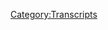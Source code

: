 {{Transcript
    | title         = [[281: April 4, 2019]]
    | caption       = [https://knowledgefight.libsyn.com/knowledge-fight-april-4-2019 Listen to this episode on Libsyn]
    | episodeNumber = [[281: April 4, 2019|281]]
    | length        = 01:24:21
}}

{{MessageBox
    | header     = Warning: Bot Generated Content
    | text       = This transcript was automatically generated by transcription software and likely contains many mistakes and misattributions. Please check the audio for definitive quotes, attribution, and context.
    | image      = N3yvass4myg91.webp
    | imagewidth = 50px
    | id         = warning
}}

{{TranscriptBlock
    | name      = Unknown Speaker
    | timestamp = 00:00:00.000
    | text      = Andy in Kansas, you're on the air, thanks for holding.
}}

{{TranscriptBlock
    | name      = Unknown Speaker
    | timestamp = 00:00:03.919
    | text      = Hello Alex, I'm a first time caller, I'm a huge fan, I love your work.
}}

{{TranscriptBlock
    | name      = Unknown Speaker
    | timestamp = 00:00:07.200
    | text      = I love you.
}}

{{TranscriptBlock
    | name      = Unknown Speaker
    | timestamp = 00:00:07.679
    | text      = Hey everybody, welcome back to Knowledge Fight, I'm Dan.
}}

{{TranscriptBlock
    | name      = Unknown Speaker
    | timestamp = 00:00:09.839
    | text      = I'm Jordan.
}}

{{TranscriptBlock
    | name      = Unknown Speaker
    | timestamp = 00:00:10.400
    | text      = We're a couple dudes, like to sit around,
}}

{{TranscriptBlock
    | name      = Unknown Speaker
    | timestamp = 00:00:11.759
    | text      = drink novelty beverages and talk a little bit about Alex Jones.
}}

{{TranscriptBlock
    | name      = Unknown Speaker
    | timestamp = 00:00:14.480
    | text      = Oh indeed we are, Dan.
}}

{{TranscriptBlock
    | name      = Unknown Speaker
    | timestamp = 00:00:16.320
    | text      = Jordan.
}}

{{TranscriptBlock
    | name      = Unknown Speaker
    | timestamp = 00:00:16.800
    | text      = Dan!
}}

{{TranscriptBlock
    | name      = Unknown Speaker
    | timestamp = 00:00:17.280
    | text      = Jordan.
}}

{{TranscriptBlock
    | name      = Unknown Speaker
    | timestamp = 00:00:17.920
    | text      = Who's your favorite in the Greek pantheon?
}}

{{TranscriptBlock
    | name      = Unknown Speaker
    | timestamp = 00:00:20.480
    | text      = Who's your god?
}}

{{TranscriptBlock
    | name      = Unknown Speaker
    | timestamp = 00:00:21.199
    | text      = Hephaestus.
}}

{{TranscriptBlock
    | name      = Unknown Speaker
    | timestamp = 00:00:22.160
    | text      = Hephaestus is your god?
}}

{{TranscriptBlock
    | name      = Unknown Speaker
    | timestamp = 00:00:23.120
    | text      = We've talked about this before.
}}

{{TranscriptBlock
    | name      = Unknown Speaker
    | timestamp = 00:00:24.160
    | text      = Have we?
}}

{{TranscriptBlock
    | name      = Unknown Speaker
    | timestamp = 00:00:24.800
    | text      = Yeah.
}}

{{TranscriptBlock
    | name      = Unknown Speaker
    | timestamp = 00:00:25.039
    | text      = God damn it.
}}

{{TranscriptBlock
    | name      = Unknown Speaker
    | timestamp = 00:00:25.920
    | text      = It's the only god that has a physical deformity and thus is the one that relates the most to
}}

{{TranscriptBlock
    | name      = Unknown Speaker
    | timestamp = 00:00:30.399
    | text      = humanity and the irony of him being married to Aphrodite, the goddess of love is married.
}}

{{TranscriptBlock
    | name      = Unknown Speaker
    | timestamp = 00:00:36.479
    | text      = I didn't know he was married to Aphrodite.
}}

{{TranscriptBlock
    | name      = Unknown Speaker
    | timestamp = 00:00:38.079
    | text      = I think she got around.
}}

{{TranscriptBlock
    | name      = Unknown Speaker
    | timestamp = 00:00:38.960
    | text      = But the goddess of love is married to the one crippled god.
}}

{{TranscriptBlock
    | name      = Unknown Speaker
    | timestamp = 00:00:42.880
    | text      = Okay.
}}

{{TranscriptBlock
    | name      = Unknown Speaker
    | timestamp = 00:00:43.520
    | text      = There's a great rich irony in the Greek mythology that goes with that.
}}

{{TranscriptBlock
    | name      = Unknown Speaker
    | timestamp = 00:00:48.880
    | text      = How about Norwegian?
}}

{{TranscriptBlock
    | name      = Unknown Speaker
    | timestamp = 00:00:50.079
    | text      = How about the Norse gods?
}}

{{TranscriptBlock
    | name      = Unknown Speaker
    | timestamp = 00:00:51.840
    | text      = Don't know much.
}}

{{TranscriptBlock
    | name      = Unknown Speaker
    | timestamp = 00:00:52.560
    | text      = Who do you got on the Norse gods?
}}

{{TranscriptBlock
    | name      = Unknown Speaker
    | timestamp = 00:00:53.840
    | text      = I don't fucking know.
}}

{{TranscriptBlock
    | name      = Unknown Speaker
    | timestamp = 00:00:54.880
    | text      = All right, fine.
}}

{{TranscriptBlock
    | name      = Unknown Speaker
    | timestamp = 00:00:55.759
    | text      = You got a famous Norwegian, a favorite Norwegian god?
}}

{{TranscriptBlock
    | name      = Unknown Speaker
    | timestamp = 00:00:58.000
    | text      = I don't know.
}}

{{TranscriptBlock
    | name      = Unknown Speaker
    | timestamp = 00:00:58.799
    | text      = I'm pretty stoked about Woden.
}}

{{TranscriptBlock
    | name      = Unknown Speaker
    | timestamp = 00:01:01.520
    | text      = He seems pretty cool.
}}

{{TranscriptBlock
    | name      = Unknown Speaker
    | timestamp = 00:01:02.479
    | text      = Okay.
}}

{{TranscriptBlock
    | name      = Unknown Speaker
    | timestamp = 00:01:02.799
    | text      = He's pretty woke.
}}

{{TranscriptBlock
    | name      = Unknown Speaker
    | timestamp = 00:01:03.759
    | text      = That's the closest to woke that you can get in god form.
}}

{{TranscriptBlock
    | name      = Unknown Speaker
    | timestamp = 00:01:06.400
    | text      = Just because of the word similarity?
}}

{{TranscriptBlock
    | name      = Unknown Speaker
    | timestamp = 00:01:08.159
    | text      = Pretty much.
}}

{{TranscriptBlock
    | name      = Unknown Speaker
    | timestamp = 00:01:08.640
    | text      = Okay.
}}

{{TranscriptBlock
    | name      = Unknown Speaker
    | timestamp = 00:01:09.120
    | text      = He likes Wednesday.
}}

{{TranscriptBlock
    | name      = Unknown Speaker
    | timestamp = 00:01:10.239
    | text      = All right.
}}

{{TranscriptBlock
    | name      = Unknown Speaker
    | timestamp = 00:01:10.719
    | text      = So Garfield, but a couple days later.
}}

{{TranscriptBlock
    | name      = Unknown Speaker
    | timestamp = 00:01:12.480
    | text      = I like it.
}}

{{TranscriptBlock
    | name      = Unknown Speaker
    | timestamp = 00:01:12.959
    | text      = Wait.
}}

{{TranscriptBlock
    | name      = Unknown Speaker
    | timestamp = 00:01:13.519
    | text      = No, Garfield hates Wednesdays.
}}

{{TranscriptBlock
    | name      = Unknown Speaker
    | timestamp = 00:01:15.439
    | text      = Yeah, yeah, yeah.
}}

{{TranscriptBlock
    | name      = Unknown Speaker
    | timestamp = 00:01:16.719
    | text      = So this is a podcast where I don't know all that much about the Norwegian pantheon, but
}}

{{TranscriptBlock
    | name      = Unknown Speaker
    | timestamp = 00:01:20.000
    | text      = I do know a lot about Alex Jones.
}}

{{TranscriptBlock
    | name      = Unknown Speaker
    | timestamp = 00:01:21.280
    | text      = And I only know what you tell me about Alex Jones.
}}

{{TranscriptBlock
    | name      = Unknown Speaker
    | timestamp = 00:01:23.120
    | text      = Yeah, it's the fun.
}}

{{TranscriptBlock
    | name      = Unknown Speaker
    | timestamp = 00:01:24.079
    | text      = So, Jordan, today we got an interesting episode to go over.
}}

{{TranscriptBlock
    | name      = Unknown Speaker
    | timestamp = 00:01:26.480
    | text      = But before we do, I'd like to take a moment to say thank you to a couple of new people
}}

{{TranscriptBlock
    | name      = Unknown Speaker
    | timestamp = 00:01:30.159
    | text      = who have signed up and are supporting the show.
}}

{{TranscriptBlock
    | name      = Unknown Speaker
    | timestamp = 00:01:32.400
    | text      = So first of all, I'd like to say thank you to Darren.
}}

{{TranscriptBlock
    | name      = Unknown Speaker
    | timestamp = 00:01:34.239
    | text      = You are now a policy wonk.
}}

{{TranscriptBlock
    | name      = Unknown Speaker
    | timestamp = 00:01:36.079
    | text      = I'm a policy wonk.
}}

{{TranscriptBlock
    | name      = Unknown Speaker
    | timestamp = 00:01:37.120
    | text      = Thank you, Darren.
}}

{{TranscriptBlock
    | name      = Unknown Speaker
    | timestamp = 00:01:37.680
    | text      = Thanks, Darren.
}}

{{TranscriptBlock
    | name      = Unknown Speaker
    | timestamp = 00:01:38.480
    | text      = Next, Axiomatic.
}}

{{TranscriptBlock
    | name      = Unknown Speaker
    | timestamp = 00:01:39.840
    | text      = You are now a policy wonk.
}}

{{TranscriptBlock
    | name      = Unknown Speaker
    | timestamp = 00:01:41.599
    | text      = I'm a policy wonk.
}}

{{TranscriptBlock
    | name      = Unknown Speaker
    | timestamp = 00:01:42.640
    | text      = Thank you so much.
}}

{{TranscriptBlock
    | name      = Unknown Speaker
    | timestamp = 00:01:43.359
    | text      = Thank you, Axiomatic.
}}

{{TranscriptBlock
    | name      = Unknown Speaker
    | timestamp = 00:01:44.640
    | text      = Next, Jeff.
}}

{{TranscriptBlock
    | name      = Unknown Speaker
    | timestamp = 00:01:45.439
    | text      = Thank you so much.
}}

{{TranscriptBlock
    | name      = Unknown Speaker
    | timestamp = 00:01:46.159
    | text      = You are now a policy wonk.
}}

{{TranscriptBlock
    | name      = Unknown Speaker
    | timestamp = 00:01:47.680
    | text      = I'm a policy wonk.
}}

{{TranscriptBlock
    | name      = Unknown Speaker
    | timestamp = 00:01:48.719
    | text      = Thank you, Jeff.
}}

{{TranscriptBlock
    | name      = Unknown Speaker
    | timestamp = 00:01:49.200
    | text      = Thanks, Jeff.
}}

{{TranscriptBlock
    | name      = Unknown Speaker
    | timestamp = 00:01:49.840
    | text      = Next, I'd like to say thank you to somebody who donated on a level and then bumped it
}}

{{TranscriptBlock
    | name      = Unknown Speaker
    | timestamp = 00:01:53.680
    | text      = up, and we appreciate that very much.
}}

{{TranscriptBlock
    | name      = Unknown Speaker
    | timestamp = 00:01:55.040
    | text      = So, Destin, thank you so much.
}}

{{TranscriptBlock
    | name      = Unknown Speaker
    | timestamp = 00:01:56.879
    | text      = You're now a globalist.
}}

{{TranscriptBlock
    | name      = Unknown Speaker
    | timestamp = 00:01:58.400
    | text      = I'm a policy wonk.
}}

{{TranscriptBlock
    | name      = Unknown Speaker
    | timestamp = 00:01:59.519
    | text      = Four stars.
}}

{{TranscriptBlock
    | name      = Unknown Speaker
    | timestamp = 00:02:00.319
    | text      = Go home to your mother and tell her you're brilliant.
}}

{{TranscriptBlock
    | name      = Unknown Speaker
    | timestamp = 00:02:02.400
    | text      = Someone, someone, sodomite sent me a bucket of poop.
}}

{{TranscriptBlock
    | name      = Unknown Speaker
    | timestamp = 00:02:05.040
    | text      = Daddy shark.
}}

{{TranscriptBlock
    | name      = Unknown Speaker
    | timestamp = 00:02:07.599
    | text      = Thank you, Destin.
}}

{{TranscriptBlock
    | name      = Unknown Speaker
    | timestamp = 00:02:08.479
    | text      = Thank you very much, Destin.
}}

{{TranscriptBlock
    | name      = Unknown Speaker
    | timestamp = 00:02:09.599
    | text      = Next, I'd like to say thank you to somebody who donated just out of the gates on an elevated
}}

{{TranscriptBlock
    | name      = Unknown Speaker
    | timestamp = 00:02:13.360
    | text      = level.
}}

{{TranscriptBlock
    | name      = Unknown Speaker
    | timestamp = 00:02:13.840
    | text      = We appreciate that.
}}

{{TranscriptBlock
    | name      = Unknown Speaker
    | timestamp = 00:02:14.800
    | text      = So, Anthony, thank you so much.
}}

{{TranscriptBlock
    | name      = Unknown Speaker
    | timestamp = 00:02:16.479
    | text      = You are now a globalist.
}}

{{TranscriptBlock
    | name      = Unknown Speaker
    | timestamp = 00:02:18.159
    | text      = I'm a policy wonk.
}}

{{TranscriptBlock
    | name      = Unknown Speaker
    | timestamp = 00:02:19.280
    | text      = Four stars.
}}

{{TranscriptBlock
    | name      = Unknown Speaker
    | timestamp = 00:02:20.080
    | text      = Go home to your mother and tell her you're brilliant.
}}

{{TranscriptBlock
    | name      = Unknown Speaker
    | timestamp = 00:02:22.080
    | text      = Someone, someone, sodomite sent me a bucket of poop.
}}

{{TranscriptBlock
    | name      = Unknown Speaker
    | timestamp = 00:02:24.719
    | text      = Daddy shark.
}}

{{TranscriptBlock
    | name      = Unknown Speaker
    | timestamp = 00:02:27.120
    | text      = Thank you, Anthony.
}}

{{TranscriptBlock
    | name      = Unknown Speaker
    | timestamp = 00:02:27.919
    | text      = Thank you very much, Anthony.
}}

{{TranscriptBlock
    | name      = Unknown Speaker
    | timestamp = 00:02:29.039
    | text      = And finally, I'd like to say thank you to somebody who donated on a further elevated
}}

{{TranscriptBlock
    | name      = Unknown Speaker
    | timestamp = 00:02:32.719
    | text      = level.
}}

{{TranscriptBlock
    | name      = Unknown Speaker
    | timestamp = 00:02:32.960
    | text      = Oh, shit.
}}

{{TranscriptBlock
    | name      = Unknown Speaker
    | timestamp = 00:02:33.599
    | text      = We appreciate that very much.
}}

{{TranscriptBlock
    | name      = Unknown Speaker
    | timestamp = 00:02:34.879
    | text      = So, Beagle Bagel, thank you so much.
}}

{{TranscriptBlock
    | name      = Unknown Speaker
    | timestamp = 00:02:36.879
    | text      = You are now a technocrat.
}}

{{TranscriptBlock
    | name      = Unknown Speaker
    | timestamp = 00:02:38.800
    | text      = I'm a policy wonk.
}}

{{TranscriptBlock
    | name      = Unknown Speaker
    | timestamp = 00:02:39.919
    | text      = Four stars.
}}

{{TranscriptBlock
    | name      = Unknown Speaker
    | timestamp = 00:02:40.719
    | text      = Go home to your mother and tell her you're brilliant.
}}

{{TranscriptBlock
    | name      = Unknown Speaker
    | timestamp = 00:02:42.719
    | text      = Someone, someone, sodomite sent me a bucket of poop.
}}

{{TranscriptBlock
    | name      = Unknown Speaker
    | timestamp = 00:02:45.360
    | text      = Daddy shark.
}}

{{TranscriptBlock
    | name      = Unknown Speaker
    | timestamp = 00:02:47.919
    | text      = Jar Jar Binks has a Caribbean black accent.
}}

{{TranscriptBlock
    | name      = Unknown Speaker
    | timestamp = 00:02:52.000
    | text      = He's a loser, little, little titty baby.
}}

{{TranscriptBlock
    | name      = Unknown Speaker
    | timestamp = 00:02:55.199
    | text      = I don't want to hate black people.
}}

{{TranscriptBlock
    | name      = Unknown Speaker
    | timestamp = 00:02:56.800
    | text      = I renounce Jesus Christ.
}}

{{TranscriptBlock
    | name      = Unknown Speaker
    | timestamp = 00:02:58.479
    | text      = Thank you so much, Beagle Bagel.
}}

{{TranscriptBlock
    | name      = Unknown Speaker
    | timestamp = 00:03:00.000
    | text      = We appreciate it very much.
}}

{{TranscriptBlock
    | name      = Unknown Speaker
    | timestamp = 00:03:01.280
    | text      = Yes, thank you very much, Beagle.
}}

{{TranscriptBlock
    | name      = Unknown Speaker
    | timestamp = 00:03:02.719
    | text      = And now, if you're out there listening and you're thinking, hey, I'd like this, I like
}}

{{TranscriptBlock
    | name      = Unknown Speaker
    | timestamp = 00:03:05.439
    | text      = this show, I'd like to support what these gents do, you can do that by going to our
}}

{{TranscriptBlock
    | name      = Unknown Speaker
    | timestamp = 00:03:08.319
    | text      = website, knowledgefight.com, clicking that button that says support the show.
}}

{{TranscriptBlock
    | name      = Unknown Speaker
    | timestamp = 00:03:10.960
    | text      = We would appreciate it.
}}

{{TranscriptBlock
    | name      = Unknown Speaker
    | timestamp = 00:03:11.840
    | text      = They would be very kind.
}}

{{TranscriptBlock
    | name      = Unknown Speaker
    | timestamp = 00:03:13.439
    | text      = So, Jordan, today what we're doing is we're getting back into business, I would say.
}}

{{TranscriptBlock
    | name      = Unknown Speaker
    | timestamp = 00:03:18.159
    | text      = You know, like the last couple episodes since we came back from our We Break have been the
}}

{{TranscriptBlock
    | name      = Unknown Speaker
    | timestamp = 00:03:22.879
    | text      = Deposition episode and then Mark Richards, Project Camelot episode.
}}

{{TranscriptBlock
    | name      = Unknown Speaker
    | timestamp = 00:03:27.199
    | text      = So there hasn't been like medialex, I would say, since we've come back.
}}

{{TranscriptBlock
    | name      = Unknown Speaker
    | timestamp = 00:03:31.599
    | text      = And so today we're jumping back into the present day of Alex Jones.
}}

{{TranscriptBlock
    | name      = Unknown Speaker
    | timestamp = 00:03:35.199
    | text      = And today we've got this episode here.
}}

{{TranscriptBlock
    | name      = Unknown Speaker
    | timestamp = 00:03:37.120
    | text      = What we're going to be doing is we're going to be going over April 4th, 2019.
}}

{{TranscriptBlock
    | name      = Unknown Speaker
    | timestamp = 00:03:42.319
    | text      = Something that I wanted to do or I kind of thought about doing was the idea of like going
}}

{{TranscriptBlock
    | name      = Unknown Speaker
    | timestamp = 00:03:46.639
    | text      = back through some of the stuff that happened while we were on break and stuff just to catch
}}

{{TranscriptBlock
    | name      = Unknown Speaker
    | timestamp = 00:03:51.439
    | text      = up to present day, as it were.
}}

{{TranscriptBlock
    | name      = Unknown Speaker
    | timestamp = 00:03:53.520
    | text      = Do like a compilation of the past week.
}}

{{TranscriptBlock
    | name      = Unknown Speaker
    | timestamp = 00:03:56.319
    | text      = Greatest hits.
}}

{{TranscriptBlock
    | name      = Unknown Speaker
    | timestamp = 00:03:56.879
    | text      = Greatest hits.
}}

{{TranscriptBlock
    | name      = Unknown Speaker
    | timestamp = 00:03:57.759
    | text      = Worst times.
}}

{{TranscriptBlock
    | name      = Unknown Speaker
    | timestamp = 00:03:58.800
    | text      = Greatest bad stuff.
}}

{{TranscriptBlock
    | name      = Unknown Speaker
    | timestamp = 00:04:00.560
    | text      = Like the albums that you might see at 3am on an infomercial.
}}

{{TranscriptBlock
    | name      = Unknown Speaker
    | timestamp = 00:04:05.360
    | text      = Yeah, yeah.
}}

{{TranscriptBlock
    | name      = Unknown Speaker
    | timestamp = 00:04:06.159
    | text      = Of the great, yeah, yeah.
}}

{{TranscriptBlock
    | name      = Unknown Speaker
    | timestamp = 00:04:07.039
    | text      = But those would be good songs, these would be trash.
}}

{{TranscriptBlock
    | name      = Unknown Speaker
    | timestamp = 00:04:09.360
    | text      = Right, right, right.
}}

{{TranscriptBlock
    | name      = Unknown Speaker
    | timestamp = 00:04:10.800
    | text      = This is now, that's what I call Music 44.
}}

{{TranscriptBlock
    | name      = Unknown Speaker
    | timestamp = 00:04:12.800
    | text      = Yeah, but I was sort of looking through some of it and I was like, well, you know,
}}

{{TranscriptBlock
    | name      = Unknown Speaker
    | timestamp = 00:04:16.079
    | text      = I was like, well, this is just not, we're going to get mired down in a bog if we do that.
}}

{{TranscriptBlock
    | name      = Unknown Speaker
    | timestamp = 00:04:20.879
    | text      = We're never going to get back to present day if we just constantly are like looking
}}

{{TranscriptBlock
    | name      = Unknown Speaker
    | timestamp = 00:04:25.199
    | text      = back in the rear view at something that might have been kind of fucked up that happened.
}}

{{TranscriptBlock
    | name      = Unknown Speaker
    | timestamp = 00:04:28.959
    | text      = Like Alex blaming the people at the chicken restaurant for him yelling at them.
}}

{{TranscriptBlock
    | name      = Unknown Speaker
    | timestamp = 00:04:33.600
    | text      = That sort of thing.
}}

{{TranscriptBlock
    | name      = Unknown Speaker
    | timestamp = 00:04:34.240
    | text      = Yeah.
}}

{{TranscriptBlock
    | name      = Unknown Speaker
    | timestamp = 00:04:34.560
    | text      = Well, all right.
}}

{{TranscriptBlock
    | name      = Unknown Speaker
    | timestamp = 00:04:36.000
    | text      = And Joe Rogan came on Alex's show and that's all good and well.
}}

{{TranscriptBlock
    | name      = Unknown Speaker
    | timestamp = 00:04:40.079
    | text      = That's, that's totally fun.
}}

{{TranscriptBlock
    | name      = Unknown Speaker
    | timestamp = 00:04:41.519
    | text      = Um, but I think one of the things that makes that not something I necessarily think we
}}

{{TranscriptBlock
    | name      = Unknown Speaker
    | timestamp = 00:04:46.160
    | text      = need to talk about all that much, there's two things.
}}

{{TranscriptBlock
    | name      = Unknown Speaker
    | timestamp = 00:04:49.120
    | text      = First is that when Joe comes on Alex's show, what's really going on is Joe is being fucked
}}

{{TranscriptBlock
    | name      = Unknown Speaker
    | timestamp = 00:04:56.240
    | text      = up and I don't, we're not a Joe Rogan show.
}}

{{TranscriptBlock
    | name      = Unknown Speaker
    | timestamp = 00:04:59.199
    | text      = Yeah.
}}

{{TranscriptBlock
    | name      = Unknown Speaker
    | timestamp = 00:04:59.519
    | text      = So we don't really need to deconstruct Joe being fucked up.
}}

{{TranscriptBlock
    | name      = Unknown Speaker
    | timestamp = 00:05:03.040
    | text      = Oh yeah.
}}

{{TranscriptBlock
    | name      = Unknown Speaker
    | timestamp = 00:05:03.600
    | text      = You know, when Alex goes on Joe's show, that's interesting for our purposes because that's
}}

{{TranscriptBlock
    | name      = Unknown Speaker
    | timestamp = 00:05:08.000
    | text      = about Alex.
}}

{{TranscriptBlock
    | name      = Unknown Speaker
    | timestamp = 00:05:09.120
    | text      = Right, right, right, right.
}}

{{TranscriptBlock
    | name      = Unknown Speaker
    | timestamp = 00:05:10.160
    | text      = Joe coming on Alex's show is kind of about Alex, but Alex is just saying the same shit
}}

{{TranscriptBlock
    | name      = Unknown Speaker
    | timestamp = 00:05:14.000
    | text      = he usually does and Joe's like, wow.
}}

{{TranscriptBlock
    | name      = Unknown Speaker
    | timestamp = 00:05:18.000
    | text      = So who gives a shit?
}}

{{TranscriptBlock
    | name      = Unknown Speaker
    | timestamp = 00:05:19.600
    | text      = Joe plays the Schroyer role on this one.
}}

{{TranscriptBlock
    | name      = Unknown Speaker
    | timestamp = 00:05:23.199
    | text      = To some extent.
}}

{{TranscriptBlock
    | name      = Unknown Speaker
    | timestamp = 00:05:24.240
    | text      = And then the second thing is that I went back and I listened to the, uh, March 25th episode,
}}

{{TranscriptBlock
    | name      = Unknown Speaker
    | timestamp = 00:05:29.199
    | text      = uh, the part where Rogan was on.
}}

{{TranscriptBlock
    | name      = Unknown Speaker
    | timestamp = 00:05:31.439
    | text      = And, uh, it's just a 20 minute segment of, uh, the one hour interview that he did with
}}

{{TranscriptBlock
    | name      = Unknown Speaker
    | timestamp = 00:05:37.040
    | text      = Rogan and it's entirely just based on the, uh, like you want to see the rest.
}}

{{TranscriptBlock
    | name      = Unknown Speaker
    | timestamp = 00:05:41.680
    | text      = It's on infowars.com.
}}

{{TranscriptBlock
    | name      = Unknown Speaker
    | timestamp = 00:05:43.199
    | text      = Nice.
}}

{{TranscriptBlock
    | name      = Unknown Speaker
    | timestamp = 00:05:43.759
    | text      = It's kind of a, it's kind of a teaser.
}}

{{TranscriptBlock
    | name      = Unknown Speaker
    | timestamp = 00:05:45.839
    | text      = It's a teaser for the, it's a trailer.
}}

{{TranscriptBlock
    | name      = Unknown Speaker
    | timestamp = 00:05:47.680
    | text      = Yeah.
}}

{{TranscriptBlock
    | name      = Unknown Speaker
    | timestamp = 00:05:48.000
    | text      = Yeah.
}}

{{TranscriptBlock
    | name      = Unknown Speaker
    | timestamp = 00:05:48.240
    | text      = You put that out on his radio show in order to lure people to his website.
}}

{{TranscriptBlock
    | name      = Unknown Speaker
    | timestamp = 00:05:52.879
    | text      = And so it's just like, I don't, I don't care.
}}

{{TranscriptBlock
    | name      = Unknown Speaker
    | timestamp = 00:05:54.879
    | text      = I just don't want to get into it.
}}

{{TranscriptBlock
    | name      = Unknown Speaker
    | timestamp = 00:05:56.079
    | text      = I'd rather jump to a closer to the present since this is coming out on Monday and this
}}

{{TranscriptBlock
    | name      = Unknown Speaker
    | timestamp = 00:06:00.879
    | text      = will be last Thursday's episode.
}}

{{TranscriptBlock
    | name      = Unknown Speaker
    | timestamp = 00:06:04.000
    | text      = And honestly, I wanted to do Thursday and Friday.
}}

{{TranscriptBlock
    | name      = Unknown Speaker
    | timestamp = 00:06:06.000
    | text      = I wanted to do April 4th and 5th, but there's, there's too much on the 4th that I had to
}}

{{TranscriptBlock
    | name      = Unknown Speaker
    | timestamp = 00:06:11.120
    | text      = look into and I think is very important for our purposes.
}}

{{TranscriptBlock
    | name      = Unknown Speaker
    | timestamp = 00:06:14.720
    | text      = Um, and so unfortunately 5th had to take a back seat on this.
}}

{{TranscriptBlock
    | name      = Unknown Speaker
    | timestamp = 00:06:18.639
    | text      = Might get to it eventually.
}}

{{TranscriptBlock
    | name      = Unknown Speaker
    | timestamp = 00:06:20.000
    | text      = Um, oh shit.
}}

{{TranscriptBlock
    | name      = Unknown Speaker
    | timestamp = 00:06:22.800
    | text      = I forgot my mom's birthday.
}}

{{TranscriptBlock
    | name      = Unknown Speaker
    | timestamp = 00:06:24.480
    | text      = Oh, that was, uh, what a fucking asshole I am.
}}

{{TranscriptBlock
    | name      = Unknown Speaker
    | timestamp = 00:06:31.759
    | text      = That, uh, completely forgot that response was not, uh, the, I forgot my mom's birthday
}}

{{TranscriptBlock
    | name      = Unknown Speaker
    | timestamp = 00:06:37.839
    | text      = was not what I thought was coming after that.
}}

{{TranscriptBlock
    | name      = Unknown Speaker
    | timestamp = 00:06:39.519
    | text      = Oh shit.
}}

{{TranscriptBlock
    | name      = Unknown Speaker
    | timestamp = 00:06:40.800
    | text      = Well, I'm glad that we're going over this episode.
}}

{{TranscriptBlock
    | name      = Unknown Speaker
    | timestamp = 00:06:42.720
    | text      = So you can remember it.
}}

{{TranscriptBlock
    | name      = Unknown Speaker
    | timestamp = 00:06:43.600
    | text      = I'm sorry.
}}

{{TranscriptBlock
    | name      = Unknown Speaker
    | timestamp = 00:06:44.079
    | text      = I'm going to have to give everybody a call.
}}

{{TranscriptBlock
    | name      = Unknown Speaker
    | timestamp = 00:06:45.439
    | text      = You owe someone a phone call.
}}

{{TranscriptBlock
    | name      = Unknown Speaker
    | timestamp = 00:06:46.879
    | text      = It's both my brother and my mom's birthday.
}}

{{TranscriptBlock
    | name      = Unknown Speaker
    | timestamp = 00:06:48.959
    | text      = You may not have to give them a phone call because as we learned in this first clip,
}}

{{TranscriptBlock
    | name      = Unknown Speaker
    | timestamp = 00:06:52.720
    | text      = we might not be here too long.
}}

{{TranscriptBlock
    | name      = Unknown Speaker
    | timestamp = 00:06:54.079
    | text      = It's Thursday, April 4th, 2019, I'm your host Alex Jones.
}}

{{TranscriptBlock
    | name      = Unknown Speaker
    | timestamp = 00:07:02.480
    | text      = Well, I just walked in there about two minutes ago before we went live and I wrote the headline
}}

{{TranscriptBlock
    | name      = Unknown Speaker
    | timestamp = 00:07:10.079
    | text      = for the page we post every day that has the show in it so that people can share the audio
}}

{{TranscriptBlock
    | name      = Unknown Speaker
    | timestamp = 00:07:15.920
    | text      = and video link.
}}

{{TranscriptBlock
    | name      = Unknown Speaker
    | timestamp = 00:07:18.240
    | text      = And the headline states the facts.
}}

{{TranscriptBlock
    | name      = Unknown Speaker
    | timestamp = 00:07:20.079
    | text      = The planet is only six months away from total civilizational collapse.
}}

{{TranscriptBlock
    | name      = Unknown Speaker
    | timestamp = 00:07:26.399
    | text      = That is fast.
}}

{{TranscriptBlock
    | name      = Unknown Speaker
    | timestamp = 00:07:27.360
    | text      = Right.
}}

{{TranscriptBlock
    | name      = Unknown Speaker
    | timestamp = 00:07:27.680
    | text      = So if you can put off this call for six months, it won't really matter.
}}

{{TranscriptBlock
    | name      = Unknown Speaker
    | timestamp = 00:07:30.639
    | text      = Birthdays will be a concept that we do not have time for anymore.
}}

{{TranscriptBlock
    | name      = Unknown Speaker
    | timestamp = 00:07:34.560
    | text      = I agree.
}}

{{TranscriptBlock
    | name      = Unknown Speaker
    | timestamp = 00:07:35.199
    | text      = Civilization collapses.
}}

{{TranscriptBlock
    | name      = Unknown Speaker
    | timestamp = 00:07:36.800
    | text      = Yeah.
}}

{{TranscriptBlock
    | name      = Unknown Speaker
    | timestamp = 00:07:37.279
    | text      = Um, I hope he expands on that.
}}

{{TranscriptBlock
    | name      = Unknown Speaker
    | timestamp = 00:07:39.120
    | text      = Not sure he will.
}}

{{TranscriptBlock
    | name      = Unknown Speaker
    | timestamp = 00:07:40.079
    | text      = Uh, but, uh, certainly something to be afraid of.
}}

{{TranscriptBlock
    | name      = Unknown Speaker
    | timestamp = 00:07:42.800
    | text      = Uh, in his next clip, Alex, uh, introduces into the proceedings of this April 4th, 2019,
}}

{{TranscriptBlock
    | name      = Unknown Speaker
    | timestamp = 00:07:49.040
    | text      = episode, uh, demons, um, visa V Kanye West, who, if you recall, uh, not a couple of months
}}

{{TranscriptBlock
    | name      = Unknown Speaker
    | timestamp = 00:07:57.519
    | text      = ago, Alex was trying to get Kanye on his show desperately and, uh, really trying to get,
}}

{{TranscriptBlock
    | name      = Unknown Speaker
    | timestamp = 00:08:03.120
    | text      = he's like, he's going to free all the black people from the democratic plantation.
}}

{{TranscriptBlock
    | name      = Unknown Speaker
    | timestamp = 00:08:06.560
    | text      = Sure, sure, sure, sure, sure.
}}

{{TranscriptBlock
    | name      = Unknown Speaker
    | timestamp = 00:08:07.680
    | text      = Alex's tune has changed a little bit.
}}

{{TranscriptBlock
    | name      = Unknown Speaker
    | timestamp = 00:08:09.360
    | text      = Kanye is just doing what the universe told him to do.
}}

{{TranscriptBlock
    | name      = Unknown Speaker
    | timestamp = 00:08:15.040
    | text      = See, there's not just good in the universe.
}}

{{TranscriptBlock
    | name      = Unknown Speaker
    | timestamp = 00:08:17.279
    | text      = Some people are doing what the dark side is telling them.
}}

{{TranscriptBlock
    | name      = Unknown Speaker
    | timestamp = 00:08:26.160
    | text      = Some people are being given very twisted, evil ideas by entities sworn to destroy all
}}

{{TranscriptBlock
    | name      = Unknown Speaker
    | timestamp = 00:08:35.440
    | text      = human life on this planet.
}}

{{TranscriptBlock
    | name      = Unknown Speaker
    | timestamp = 00:08:40.399
    | text      = That's what all the ancient culture said.
}}

{{TranscriptBlock
    | name      = Unknown Speaker
    | timestamp = 00:08:42.639
    | text      = It's what the Bible says.
}}

{{TranscriptBlock
    | name      = Unknown Speaker
    | timestamp = 00:08:44.000
    | text      = It's what Judaism says.
}}

{{TranscriptBlock
    | name      = Unknown Speaker
    | timestamp = 00:08:45.759
    | text      = It's even what Islam says.
}}

{{TranscriptBlock
    | name      = Unknown Speaker
    | timestamp = 00:08:47.679
    | text      = So demons are telling Kanye West to do something.
}}

{{TranscriptBlock
    | name      = Unknown Speaker
    | timestamp = 00:08:50.240
    | text      = I don't know.
}}

{{TranscriptBlock
    | name      = Unknown Speaker
    | timestamp = 00:08:50.639
    | text      = You're the guy who knows, uh, uh, the pop culture a little bit more than me.
}}

{{TranscriptBlock
    | name      = Unknown Speaker
    | timestamp = 00:08:55.200
    | text      = Did Kanye do something recently that Alex is mad about?
}}

{{TranscriptBlock
    | name      = Unknown Speaker
    | timestamp = 00:08:57.919
    | text      = Not that I'm really aware of, although I do believe that Kanye has at least talked to
}}

{{TranscriptBlock
    | name      = Unknown Speaker
    | timestamp = 00:09:03.200
    | text      = demons.
}}

{{TranscriptBlock
    | name      = Unknown Speaker
    | timestamp = 00:09:04.159
    | text      = That's certainly there.
}}

{{TranscriptBlock
    | name      = Unknown Speaker
    | timestamp = 00:09:05.120
    | text      = He has a dark twisted fantasy that came to him from demonic sources.
}}

{{TranscriptBlock
    | name      = Unknown Speaker
    | timestamp = 00:09:08.799
    | text      = Nicely done.
}}

{{TranscriptBlock
    | name      = Unknown Speaker
    | timestamp = 00:09:09.360
    | text      = Thanks.
}}

{{TranscriptBlock
    | name      = Unknown Speaker
    | timestamp = 00:09:09.840
    | text      = Um, so I, I think that this is just about the idea that, uh, Kanye was like saying that,
}}

{{TranscriptBlock
    | name      = Unknown Speaker
    | timestamp = 00:09:14.879
    | text      = like, slavery wasn't a big deal before.
}}

{{TranscriptBlock
    | name      = Unknown Speaker
    | timestamp = 00:09:17.200
    | text      = And then he's like, that was fucked up.
}}

{{TranscriptBlock
    | name      = Unknown Speaker
    | timestamp = 00:09:18.320
    | text      = I shouldn't have said that.
}}

{{TranscriptBlock
    | name      = Unknown Speaker
    | timestamp = 00:09:19.440
    | text      = Alex is, I think he's trying to say that like Kanye not saying those things anymore, uh,
}}

{{TranscriptBlock
    | name      = Unknown Speaker
    | timestamp = 00:09:24.879
    | text      = for a bit now.
}}

{{TranscriptBlock
    | name      = Unknown Speaker
    | timestamp = 00:09:25.759
    | text      = Means there's demons.
}}

{{TranscriptBlock
    | name      = Unknown Speaker
    | timestamp = 00:09:26.639
    | text      = Demons.
}}

{{TranscriptBlock
    | name      = Unknown Speaker
    | timestamp = 00:09:27.360
    | text      = That sounds right.
}}

{{TranscriptBlock
    | name      = Unknown Speaker
    | timestamp = 00:09:28.159
    | text      = Yeah.
}}

{{TranscriptBlock
    | name      = Unknown Speaker
    | timestamp = 00:09:29.200
    | text      = That's just, it's just a big giant on off switch for Alex.
}}

{{TranscriptBlock
    | name      = Unknown Speaker
    | timestamp = 00:09:32.320
    | text      = It's like Kanye does something good.
}}

{{TranscriptBlock
    | name      = Unknown Speaker
    | timestamp = 00:09:34.000
    | text      = Kanye is the greatest human being that's ever, ever been.
}}

{{TranscriptBlock
    | name      = Unknown Speaker
    | timestamp = 00:09:36.480
    | text      = Kanye does something he doesn't like.
}}

{{TranscriptBlock
    | name      = Unknown Speaker
    | timestamp = 00:09:38.000
    | text      = Kanye's controlled by demons.
}}

{{TranscriptBlock
    | name      = Unknown Speaker
    | timestamp = 00:09:39.759
    | text      = Two weeks from now, Kanye could call Trump up and be like, Hey, give me a, give me a
}}

{{TranscriptBlock
    | name      = Unknown Speaker
    | timestamp = 00:09:44.000
    | text      = shout out for 808s and heartbreaks.
}}

{{TranscriptBlock
    | name      = Unknown Speaker
    | timestamp = 00:09:45.919
    | text      = And he'll be like, he's the best.
}}

{{TranscriptBlock
    | name      = Unknown Speaker
    | timestamp = 00:09:48.960
    | text      = Yeah, yeah.
}}

{{TranscriptBlock
    | name      = Unknown Speaker
    | timestamp = 00:09:50.080
    | text      = It's a, it's weird.
}}

{{TranscriptBlock
    | name      = Unknown Speaker
    | timestamp = 00:09:50.960
    | text      = I don't know exactly what's going on here.
}}

{{TranscriptBlock
    | name      = Unknown Speaker
    | timestamp = 00:09:52.799
    | text      = And, uh, in terms of all of the stuff that I like to look into, this isn't one of them.
}}

{{TranscriptBlock
    | name      = Unknown Speaker
    | timestamp = 00:09:57.600
    | text      = So I just decided to leave that alone.
}}

{{TranscriptBlock
    | name      = Unknown Speaker
    | timestamp = 00:10:00.159
    | text      = But it is, it's very important.
}}

{{TranscriptBlock
    | name      = Unknown Speaker
    | timestamp = 00:10:01.919
    | text      = Uh, the Kanye part isn't, but the people listening to demons part is very important because it
}}

{{TranscriptBlock
    | name      = Unknown Speaker
    | timestamp = 00:10:07.679
    | text      = informs some of the stuff that's coming up on this episode.
}}

{{TranscriptBlock
    | name      = Unknown Speaker
    | timestamp = 00:10:11.039
    | text      = Um, in this next clip, Alex talks about, uh, Plato, uh, not the kid's toy, uh, the, uh,
}}

{{TranscriptBlock
    | name      = Unknown Speaker
    | timestamp = 00:10:16.720
    | text      = philosopher, um, and indicates that he knows nothing about, uh, Plato.
}}

{{TranscriptBlock
    | name      = Unknown Speaker
    | timestamp = 00:10:22.159
    | text      = By the way, everything Plato wrote about almost all of it, they've dug up or found now.
}}

{{TranscriptBlock
    | name      = Unknown Speaker
    | timestamp = 00:10:27.519
    | text      = Despite the Bible, they keep digging up cities and fighting tombs and proving all of it.
}}

{{TranscriptBlock
    | name      = Unknown Speaker
    | timestamp = 00:10:33.120
    | text      = But there's one part he wrote about that they never found.
}}

{{TranscriptBlock
    | name      = Unknown Speaker
    | timestamp = 00:10:36.000
    | text      = And that was Atlantis in the Atlantic ocean, an Island that had flying machines and an
}}

{{TranscriptBlock
    | name      = Unknown Speaker
    | timestamp = 00:10:41.679
    | text      = energy source that glowed white light.
}}

{{TranscriptBlock
    | name      = Unknown Speaker
    | timestamp = 00:10:43.679
    | text      = That was its power that exploded.
}}

{{TranscriptBlock
    | name      = Unknown Speaker
    | timestamp = 00:10:46.639
    | text      = And then for years it was freezing cold and the sky was dark because of all the dust in
}}

{{TranscriptBlock
    | name      = Unknown Speaker
    | timestamp = 00:10:51.679
    | text      = the air.
}}

{{TranscriptBlock
    | name      = Unknown Speaker
    | timestamp = 00:10:52.240
    | text      = How would someone know what really happens like that?
}}

{{TranscriptBlock
    | name      = Unknown Speaker
    | timestamp = 00:10:55.200
    | text      = Great movie.
}}

{{TranscriptBlock
    | name      = Unknown Speaker
    | timestamp = 00:10:55.759
    | text      = Think he knew a little bit more, don't you think?
}}

{{TranscriptBlock
    | name      = Unknown Speaker
    | timestamp = 00:10:58.720
    | text      = Fantastic.
}}

{{TranscriptBlock
    | name      = Unknown Speaker
    | timestamp = 00:10:59.440
    | text      = Old Plato might've been talking to somebody.
}}

{{TranscriptBlock
    | name      = Unknown Speaker
    | timestamp = 00:11:03.919
    | text      = He fixes boilers.
}}

{{TranscriptBlock
    | name      = Unknown Speaker
    | timestamp = 00:11:04.879
    | text      = Keeps the little horns and little teeth hidden.
}}

{{TranscriptBlock
    | name      = Unknown Speaker
    | timestamp = 00:11:06.720
    | text      = That's so you don't get scared.
}}

{{TranscriptBlock
    | name      = Unknown Speaker
    | timestamp = 00:11:12.240
    | text      = And so you see, that's what this all comes down to.
}}

{{TranscriptBlock
    | name      = Unknown Speaker
    | timestamp = 00:11:14.559
    | text      = And everybody knows the devil's real and the globalist had made a deal with the devil.
}}

{{TranscriptBlock
    | name      = Unknown Speaker
    | timestamp = 00:11:19.919
    | text      = Period.
}}

{{TranscriptBlock
    | name      = Unknown Speaker
    | timestamp = 00:11:21.679
    | text      = Period.
}}

{{TranscriptBlock
    | name      = Unknown Speaker
    | timestamp = 00:11:22.399
    | text      = So some important pieces of this.
}}

{{TranscriptBlock
    | name      = Unknown Speaker
    | timestamp = 00:11:24.240
    | text      = You're right.
}}

{{TranscriptBlock
    | name      = Unknown Speaker
    | timestamp = 00:11:24.639
    | text      = That is Disney's Atlantis.
}}

{{TranscriptBlock
    | name      = Unknown Speaker
    | timestamp = 00:11:25.840
    | text      = That is not Plato's Atlantis.
}}

{{TranscriptBlock
    | name      = Unknown Speaker
    | timestamp = 00:11:27.200
    | text      = The Plato only talked about Atlantis a couple times in Timaeus and Critias is two dialogues.
}}

{{TranscriptBlock
    | name      = Unknown Speaker
    | timestamp = 00:11:33.039
    | text      = And none of that stuff is in there.
}}

{{TranscriptBlock
    | name      = Unknown Speaker
    | timestamp = 00:11:36.559
    | text      = In fact, the destruction of Atlantis by Plato's telling of it has to do with the fact that
}}

{{TranscriptBlock
    | name      = Unknown Speaker
    | timestamp = 00:11:43.840
    | text      = they got into a war.
}}

{{TranscriptBlock
    | name      = Unknown Speaker
    | timestamp = 00:11:45.200
    | text      = The Atlanteans, they got a little bit too big for their britches and the people of Athens
}}

{{TranscriptBlock
    | name      = Unknown Speaker
    | timestamp = 00:11:49.440
    | text      = had to put them down.
}}

{{TranscriptBlock
    | name      = Unknown Speaker
    | timestamp = 00:11:50.720
    | text      = And so they went in and the Atlanteans, although they were a smaller city state, were able
}}

{{TranscriptBlock
    | name      = Unknown Speaker
    | timestamp = 00:11:55.679
    | text      = to take out the Atlanteans and then the gods punished them with earthquakes and stuff like
}}

{{TranscriptBlock
    | name      = Unknown Speaker
    | timestamp = 00:12:00.080
    | text      = that.
}}

{{TranscriptBlock
    | name      = Unknown Speaker
    | timestamp = 00:12:00.240
    | text      = It wasn't a white glowing power source that exploded and flying machines and all that
}}

{{TranscriptBlock
    | name      = Unknown Speaker
    | timestamp = 00:12:03.919
    | text      = bullshit.
}}

{{TranscriptBlock
    | name      = Unknown Speaker
    | timestamp = 00:12:04.799
    | text      = That's totally Disney.
}}

{{TranscriptBlock
    | name      = Unknown Speaker
    | timestamp = 00:12:08.159
    | text      = Also, I love the idea of him just saying like, and they've dug up all that he's written.
}}

{{TranscriptBlock
    | name      = Unknown Speaker
    | timestamp = 00:12:14.080
    | text      = Like, what are you?
}}

{{TranscriptBlock
    | name      = Unknown Speaker
    | timestamp = 00:12:15.600
    | text      = No, no, no.
}}

{{TranscriptBlock
    | name      = Unknown Speaker
    | timestamp = 00:12:15.600
    | text      = What archaeologist is like?
}}

{{TranscriptBlock
    | name      = Unknown Speaker
    | timestamp = 00:12:16.399
    | text      = I think he's saying like all the cities that are mentioned in Plato and stuff like that.
}}

{{TranscriptBlock
    | name      = Unknown Speaker
    | timestamp = 00:12:20.080
    | text      = Oh, they dug up all the cities that Plato has mentioned.
}}

{{TranscriptBlock
    | name      = Unknown Speaker
    | timestamp = 00:12:22.720
    | text      = The locations.
}}

{{TranscriptBlock
    | name      = Unknown Speaker
    | timestamp = 00:12:23.600
    | text      = Okay.
}}

{{TranscriptBlock
    | name      = Unknown Speaker
    | timestamp = 00:12:24.159
    | text      = I think that's what he's saying.
}}

{{TranscriptBlock
    | name      = Unknown Speaker
    | timestamp = 00:12:25.279
    | text      = I thought he was talking about everything that Plato's ever written.
}}

{{TranscriptBlock
    | name      = Unknown Speaker
    | timestamp = 00:12:28.720
    | text      = They were like, we got it.
}}

{{TranscriptBlock
    | name      = Unknown Speaker
    | timestamp = 00:12:30.000
    | text      = Like the idea of an archaeologist being like, yep, that was the last one.
}}

{{TranscriptBlock
    | name      = Unknown Speaker
    | timestamp = 00:12:34.320
    | text      = Check it off our list.
}}

{{TranscriptBlock
    | name      = Unknown Speaker
    | timestamp = 00:12:35.279
    | text      = We're good.
}}

{{TranscriptBlock
    | name      = Unknown Speaker
    | timestamp = 00:12:35.840
    | text      = Yeah.
}}

{{TranscriptBlock
    | name      = Unknown Speaker
    | timestamp = 00:12:36.080
    | text      = There's a, it's like a video game with a missions list.
}}

{{TranscriptBlock
    | name      = Unknown Speaker
    | timestamp = 00:12:39.039
    | text      = All the Plato's writings you have to find.
}}

{{TranscriptBlock
    | name      = Unknown Speaker
    | timestamp = 00:12:42.639
    | text      = Yeah, that's crazy.
}}

{{TranscriptBlock
    | name      = Unknown Speaker
    | timestamp = 00:12:43.440
    | text      = But then also the other thing too is Alex is like, you think Plato might've been talking
}}

{{TranscriptBlock
    | name      = Unknown Speaker
    | timestamp = 00:12:47.360
    | text      = to somebody?
}}

{{TranscriptBlock
    | name      = Unknown Speaker
    | timestamp = 00:12:48.639
    | text      = And I was like, if you read Timaeus and Critias, you would know why he knows this information.
}}

{{TranscriptBlock
    | name      = Unknown Speaker
    | timestamp = 00:12:53.360
    | text      = It's very clear in there.
}}

{{TranscriptBlock
    | name      = Unknown Speaker
    | timestamp = 00:12:54.720
    | text      = And that is that Solon, the legendary ruler in ancient Greece, he went and spoke with
}}

{{TranscriptBlock
    | name      = Unknown Speaker
    | timestamp = 00:13:03.360
    | text      = the Egyptians.
}}

{{TranscriptBlock
    | name      = Unknown Speaker
    | timestamp = 00:13:04.639
    | text      = He went over to Egypt and spoke to the Egyptians.
}}

{{TranscriptBlock
    | name      = Unknown Speaker
    | timestamp = 00:13:06.879
    | text      = He got the story of Atlantis from the Egyptians, came back and told Plato's grandfather, I
}}

{{TranscriptBlock
    | name      = Unknown Speaker
    | timestamp = 00:13:12.240
    | text      = believe.
}}

{{TranscriptBlock
    | name      = Unknown Speaker
    | timestamp = 00:13:12.799
    | text      = And that's how it got passed down to Plato.
}}

{{TranscriptBlock
    | name      = Unknown Speaker
    | timestamp = 00:13:15.279
    | text      = That's, it's clear the lineage of information in Plato's writings is clear.
}}

{{TranscriptBlock
    | name      = Unknown Speaker
    | timestamp = 00:13:19.840
    | text      = He's not talking to demons though.
}}

{{TranscriptBlock
    | name      = Unknown Speaker
    | timestamp = 00:13:21.519
    | text      = It is very important again to mention that Alex is saying that they hide their teeth
}}

{{TranscriptBlock
    | name      = Unknown Speaker
    | timestamp = 00:13:25.759
    | text      = and wings so they don't scare you.
}}

{{TranscriptBlock
    | name      = Unknown Speaker
    | timestamp = 00:13:27.759
    | text      = That is an important thing for them to do.
}}

{{TranscriptBlock
    | name      = Unknown Speaker
    | timestamp = 00:13:29.440
    | text      = That is important.
}}

{{TranscriptBlock
    | name      = Unknown Speaker
    | timestamp = 00:13:30.159
    | text      = Yeah.
}}

{{TranscriptBlock
    | name      = Unknown Speaker
    | timestamp = 00:13:30.480
    | text      = So hold on to that thought as we jump in.
}}

{{TranscriptBlock
    | name      = Unknown Speaker
    | timestamp = 00:13:32.960
    | text      = So Alex is stupid.
}}

{{TranscriptBlock
    | name      = Unknown Speaker
    | timestamp = 00:13:34.240
    | text      = He doesn't, he's never read Plato.
}}

{{TranscriptBlock
    | name      = Unknown Speaker
    | timestamp = 00:13:35.440
    | text      = That's what I'm saying.
}}

{{TranscriptBlock
    | name      = Unknown Speaker
    | timestamp = 00:13:36.240
    | text      = Hold on.
}}

{{TranscriptBlock
    | name      = Unknown Speaker
    | timestamp = 00:13:36.639
    | text      = Quick question.
}}

{{TranscriptBlock
    | name      = Unknown Speaker
    | timestamp = 00:13:37.279
    | text      = Yeah.
}}

{{TranscriptBlock
    | name      = Unknown Speaker
    | timestamp = 00:13:37.519
    | text      = Are you hiding your teeth and wings from me?
}}

{{TranscriptBlock
    | name      = Unknown Speaker
    | timestamp = 00:13:39.679
    | text      = I'm not, but we will get into where he gets that idea from in this next clip.
}}

{{TranscriptBlock
    | name      = Unknown Speaker
    | timestamp = 00:13:44.960
    | text      = The veneer of civilization is almost gone, the purposeful take down of the planet, right
}}

{{TranscriptBlock
    | name      = Unknown Speaker
    | timestamp = 00:13:52.720
    | text      = as we prepare to go to jump point, not just to the stars, but to other dimensions.
}}

{{TranscriptBlock
    | name      = Unknown Speaker
    | timestamp = 00:13:57.519
    | text      = Jump point alpha?
}}

{{TranscriptBlock
    | name      = Unknown Speaker
    | timestamp = 00:13:58.480
    | text      = The establishment's obsessed with the technology they've got.
}}

{{TranscriptBlock
    | name      = Unknown Speaker
    | timestamp = 00:14:00.720
    | text      = They're obsessed with the breakaway civilization, but they've got life extension.
}}

{{TranscriptBlock
    | name      = Unknown Speaker
    | timestamp = 00:14:03.919
    | text      = They've already got everything for all intents and purposes.
}}

{{TranscriptBlock
    | name      = Unknown Speaker
    | timestamp = 00:14:07.360
    | text      = They found forms of immortality and they're able to push off death.
}}

{{TranscriptBlock
    | name      = Unknown Speaker
    | timestamp = 00:14:11.440
    | text      = So far, they believe they'll have true immortality within 50 years.
}}

{{TranscriptBlock
    | name      = Unknown Speaker
    | timestamp = 00:14:15.039
    | text      = And so we're just an afterthought.
}}

{{TranscriptBlock
    | name      = Unknown Speaker
    | timestamp = 00:14:19.440
    | text      = You see, globalism was always meant to fail, but for the acolytes, the sub level, not the
}}

{{TranscriptBlock
    | name      = Unknown Speaker
    | timestamp = 00:14:27.519
    | text      = actual elite, but the sub-oids, the professors, the technicians, they believe they're taking
}}

{{TranscriptBlock
    | name      = Unknown Speaker
    | timestamp = 00:14:32.639
    | text      = over the earth to save the planet.
}}

{{TranscriptBlock
    | name      = Unknown Speaker
    | timestamp = 00:14:34.000
    | text      = And it's their right to rule and organize society.
}}

{{TranscriptBlock
    | name      = Unknown Speaker
    | timestamp = 00:14:36.240
    | text      = That's why they're going to reduce population.
}}

{{TranscriptBlock
    | name      = Unknown Speaker
    | timestamp = 00:14:37.919
    | text      = If you're just a kind of a mid-level person, you're told 80%.
}}

{{TranscriptBlock
    | name      = Unknown Speaker
    | timestamp = 00:14:40.240
    | text      = If you're higher level, you're told 90%.
}}

{{TranscriptBlock
    | name      = Unknown Speaker
    | timestamp = 00:14:42.879
    | text      = If you're really high level, you're told 99% of humans will be taken out.
}}

{{TranscriptBlock
    | name      = Unknown Speaker
    | timestamp = 00:14:46.799
    | text      = And if you're in that maybe 2,000 people that have been given the whole ball of wax, the
}}

{{TranscriptBlock
    | name      = Unknown Speaker
    | timestamp = 00:14:50.720
    | text      = whole picture, you're told humans are an abomination.
}}

{{TranscriptBlock
    | name      = Unknown Speaker
    | timestamp = 00:14:54.799
    | text      = Of course.
}}

{{TranscriptBlock
    | name      = Unknown Speaker
    | timestamp = 00:14:55.440
    | text      = And our God says he will give us the codes to merge with silicon and truly live forever
}}

{{TranscriptBlock
    | name      = Unknown Speaker
    | timestamp = 00:15:00.720
    | text      = with him.
}}

{{TranscriptBlock
    | name      = Unknown Speaker
    | timestamp = 00:15:01.440
    | text      = That sounds fun.
}}

{{TranscriptBlock
    | name      = Unknown Speaker
    | timestamp = 00:15:02.799
    | text      = And be uploaded to the consciousness and then move on to the next planet.
}}

{{TranscriptBlock
    | name      = Unknown Speaker
    | timestamp = 00:15:06.399
    | text      = You're like, wait a minute, I read an Arthur C. Clark book called childhood's end that
}}

{{TranscriptBlock
    | name      = Unknown Speaker
    | timestamp = 00:15:10.320
    | text      = the whole media pushed and loved.
}}

{{TranscriptBlock
    | name      = Unknown Speaker
    | timestamp = 00:15:12.000
    | text      = And it was so good.
}}

{{TranscriptBlock
    | name      = Unknown Speaker
    | timestamp = 00:15:13.279
    | text      = And the whole wonderful Arthur C. Clark was in the real Illuminati groups that they just
}}

{{TranscriptBlock
    | name      = Unknown Speaker
    | timestamp = 00:15:22.080
    | text      = use Crowley to put out some of their info naturally.
}}

{{TranscriptBlock
    | name      = Unknown Speaker
    | timestamp = 00:15:25.679
    | text      = He was in MI6, OSS before that total highest level.
}}

{{TranscriptBlock
    | name      = Unknown Speaker
    | timestamp = 00:15:31.120
    | text      = So see, you read those books, you watch those movies and let me explain something to you.
}}

{{TranscriptBlock
    | name      = Unknown Speaker
    | timestamp = 00:15:35.759
    | text      = They're telling you how the cow ate the cabbage.
}}

{{TranscriptBlock
    | name      = Unknown Speaker
    | timestamp = 00:15:38.399
    | text      = You understand?
}}

{{TranscriptBlock
    | name      = Unknown Speaker
    | timestamp = 00:15:39.519
    | text      = With his mouth?
}}

{{TranscriptBlock
    | name      = Unknown Speaker
    | timestamp = 00:15:41.919
    | text      = They're telling you how the cow ate the cabbage.
}}

{{TranscriptBlock
    | name      = Unknown Speaker
    | timestamp = 00:15:45.919
    | text      = Alex loves that expression.
}}

{{TranscriptBlock
    | name      = Unknown Speaker
    | timestamp = 00:15:47.600
    | text      = So Jordan, that clip made me feel like a fool in a way that few Alex Jones clips ever have
}}

{{TranscriptBlock
    | name      = Unknown Speaker
    | timestamp = 00:15:53.679
    | text      = simply because it made me remember something I'd forgotten and that I really should have
}}

{{TranscriptBlock
    | name      = Unknown Speaker
    | timestamp = 00:15:57.600
    | text      = remembered.
}}

{{TranscriptBlock
    | name      = Unknown Speaker
    | timestamp = 00:15:58.799
    | text      = I read childhood's end, the 1953 sci-fi novel by Arthur C. Clark back in junior high.
}}

{{TranscriptBlock
    | name      = Unknown Speaker
    | timestamp = 00:16:04.320
    | text      = But unfortunately, the details are a little bit murky in my mind.
}}

{{TranscriptBlock
    | name      = Unknown Speaker
    | timestamp = 00:16:08.000
    | text      = I remember that it was about an alien invasion that was benevolent that led to the destruction
}}

{{TranscriptBlock
    | name      = Unknown Speaker
    | timestamp = 00:16:11.840
    | text      = of the planet.
}}

{{TranscriptBlock
    | name      = Unknown Speaker
    | timestamp = 00:16:12.639
    | text      = But past that, it was kind of a little bit gray.
}}

{{TranscriptBlock
    | name      = Unknown Speaker
    | timestamp = 00:16:15.039
    | text      = So when Alex brought up the book in that clip, I decided that maybe I needed to revisit the
}}

{{TranscriptBlock
    | name      = Unknown Speaker
    | timestamp = 00:16:18.960
    | text      = text.
}}

{{TranscriptBlock
    | name      = Unknown Speaker
    | timestamp = 00:16:19.600
    | text      = And when I did, I realized that Alex very well may be basing most of his worldview and
}}

{{TranscriptBlock
    | name      = Unknown Speaker
    | timestamp = 00:16:24.320
    | text      = his conception of the power behind the globalists on childhood's end.
}}

{{TranscriptBlock
    | name      = Unknown Speaker
    | timestamp = 00:16:27.919
    | text      = Have you ever read it?
}}

{{TranscriptBlock
    | name      = Unknown Speaker
    | timestamp = 00:16:28.879
    | text      = No, I have not read it.
}}

{{TranscriptBlock
    | name      = Unknown Speaker
    | timestamp = 00:16:29.759
    | text      = Okay, good.
}}

{{TranscriptBlock
    | name      = Unknown Speaker
    | timestamp = 00:16:31.279
    | text      = I wasn't a big Arthur C. Clark guy.
}}

{{TranscriptBlock
    | name      = Unknown Speaker
    | timestamp = 00:16:33.039
    | text      = I wasn't a huge fan either.
}}

{{TranscriptBlock
    | name      = Unknown Speaker
    | timestamp = 00:16:34.240
    | text      = But I wasn't totally huge on sci-fi as I got into late junior high, into high school.
}}

{{TranscriptBlock
    | name      = Unknown Speaker
    | timestamp = 00:16:41.519
    | text      = That wasn't sort of my cup of tea.
}}

{{TranscriptBlock
    | name      = Unknown Speaker
    | timestamp = 00:16:43.759
    | text      = But I had read...
}}

{{TranscriptBlock
    | name      = Unknown Speaker
    | timestamp = 00:16:44.559
    | text      = I was a vociferous reader when I was younger.
}}

{{TranscriptBlock
    | name      = Unknown Speaker
    | timestamp = 00:16:47.519
    | text      = But unfortunately, because I read a lot of things before I was probably old enough to
}}

{{TranscriptBlock
    | name      = Unknown Speaker
    | timestamp = 00:16:52.240
    | text      = really internalize a lot of them, I've lost my memory of a ton of shit I read.
}}

{{TranscriptBlock
    | name      = Unknown Speaker
    | timestamp = 00:16:56.879
    | text      = And childhood's end was one of them.
}}

{{TranscriptBlock
    | name      = Unknown Speaker
    | timestamp = 00:16:58.240
    | text      = But I just read it yesterday because I was like, I need to get into this.
}}

{{TranscriptBlock
    | name      = Unknown Speaker
    | timestamp = 00:17:02.000
    | text      = I need to see what Alex is talking about.
}}

{{TranscriptBlock
    | name      = Unknown Speaker
    | timestamp = 00:17:03.919
    | text      = So if you haven't read it, and spoiler alert here for childhood's end, the book is about...
}}

{{TranscriptBlock
    | name      = Unknown Speaker
    | timestamp = 00:17:09.279
    | text      = It ends childhood.
}}

{{TranscriptBlock
    | name      = Unknown Speaker
    | timestamp = 00:17:10.400
    | text      = It does.
}}

{{TranscriptBlock
    | name      = Unknown Speaker
    | timestamp = 00:17:11.440
    | text      = So also there's a sci-fi network series based on it that was apparently disappointing a
}}

{{TranscriptBlock
    | name      = Unknown Speaker
    | timestamp = 00:17:16.880
    | text      = couple of years back.
}}

{{TranscriptBlock
    | name      = Unknown Speaker
    | timestamp = 00:17:18.079
    | text      = But the book is about a future where the countries of Earth are at the brink of nuclear war by
}}

{{TranscriptBlock
    | name      = Unknown Speaker
    | timestamp = 00:17:22.400
    | text      = way of militarizing space race, which promises to destroy the planet.
}}

{{TranscriptBlock
    | name      = Unknown Speaker
    | timestamp = 00:17:27.200
    | text      = Before the trigger could be pulled, alien ships appear and the nuclear war gets put
}}

{{TranscriptBlock
    | name      = Unknown Speaker
    | timestamp = 00:17:30.880
    | text      = on the back burner.
}}

{{TranscriptBlock
    | name      = Unknown Speaker
    | timestamp = 00:17:31.920
    | text      = These aliens say that they're going to be supervising Earth to make sure that we don't
}}

{{TranscriptBlock
    | name      = Unknown Speaker
    | timestamp = 00:17:35.200
    | text      = bring extinction upon ourselves.
}}

{{TranscriptBlock
    | name      = Unknown Speaker
    | timestamp = 00:17:36.880
    | text      = And since there are a ton of spaceships over major cities, humanity goes along with the
}}

{{TranscriptBlock
    | name      = Unknown Speaker
    | timestamp = 00:17:40.640
    | text      = plan.
}}

{{TranscriptBlock
    | name      = Unknown Speaker
    | timestamp = 00:17:41.519
    | text      = The aliens, called the Overlords, are in charge of the major issues of the world, but they're
}}

{{TranscriptBlock
    | name      = Unknown Speaker
    | timestamp = 00:17:45.920
    | text      = not enslaving humanity at all.
}}

{{TranscriptBlock
    | name      = Unknown Speaker
    | timestamp = 00:17:47.920
    | text      = The only direct interference that they have are in international relations issues.
}}

{{TranscriptBlock
    | name      = Unknown Speaker
    | timestamp = 00:17:53.359
    | text      = And other than that, outside of the sphere of international relations, they only interfere
}}

{{TranscriptBlock
    | name      = Unknown Speaker
    | timestamp = 00:17:56.960
    | text      = twice in humanity's affairs.
}}

{{TranscriptBlock
    | name      = Unknown Speaker
    | timestamp = 00:17:59.200
    | text      = Wants to outlaw bullfighting because it's a barbaric practice and wants to relieve the
}}

{{TranscriptBlock
    | name      = Unknown Speaker
    | timestamp = 00:18:03.519
    | text      = persecution of the white minority in post-apartheid South Africa.
}}

{{TranscriptBlock
    | name      = Unknown Speaker
    | timestamp = 00:18:07.279
    | text      = Because at the time that he wrote this book, there was the perception of apartheid is going
}}

{{TranscriptBlock
    | name      = Unknown Speaker
    | timestamp = 00:18:12.559
    | text      = to end and then it's all going to be flipped and the white minority there is going to be
}}

{{TranscriptBlock
    | name      = Unknown Speaker
    | timestamp = 00:18:16.319
    | text      = brutally repressed.
}}

{{TranscriptBlock
    | name      = Unknown Speaker
    | timestamp = 00:18:17.359
    | text      = Oh, if only.
}}

{{TranscriptBlock
    | name      = Unknown Speaker
    | timestamp = 00:18:18.160
    | text      = And so he imagined that being the state of it and these aliens, the Overlords that Arthur
}}

{{TranscriptBlock
    | name      = Unknown Speaker
    | timestamp = 00:18:22.960
    | text      = C. Clark had conceived of, would think that that was such an inhumane situation that they
}}

{{TranscriptBlock
    | name      = Unknown Speaker
    | timestamp = 00:18:28.160
    | text      = would try and rectify things.
}}

{{TranscriptBlock
    | name      = Unknown Speaker
    | timestamp = 00:18:30.720
    | text      = And unsurprising that the alien race known as the Overlords would be supporting the Swede
}}

{{TranscriptBlock
    | name      = Unknown Speaker
    | timestamp = 00:18:36.319
    | text      = Landers.
}}

{{TranscriptBlock
    | name      = Unknown Speaker
    | timestamp = 00:18:37.200
    | text      = A little bit on the nose there.
}}

{{TranscriptBlock
    | name      = Unknown Speaker
    | timestamp = 00:18:38.720
    | text      = I think, but that's a future he didn't know.
}}

{{TranscriptBlock
    | name      = Unknown Speaker
    | timestamp = 00:18:42.160
    | text      = I know, I know, it's just fun.
}}

{{TranscriptBlock
    | name      = Unknown Speaker
    | timestamp = 00:18:45.279
    | text      = So the Overlord supervisor, Carolyn, only speaks directly to the Secretary General of
}}

{{TranscriptBlock
    | name      = Unknown Speaker
    | timestamp = 00:18:50.160
    | text      = the United Nations, which is where we get one of our first connections to Alex's worldview.
}}

{{TranscriptBlock
    | name      = Unknown Speaker
    | timestamp = 00:18:54.480
    | text      = Alex believes that the globalists, among whom the leadership of the UN are bigwigs, they
}}

{{TranscriptBlock
    | name      = Unknown Speaker
    | timestamp = 00:18:58.880
    | text      = take their orders from an off-world race, an idea that is a very basic piece of childhood's
}}

{{TranscriptBlock
    | name      = Unknown Speaker
    | timestamp = 00:19:04.640
    | text      = end and the storyline thereof.
}}

{{TranscriptBlock
    | name      = Unknown Speaker
    | timestamp = 00:19:07.119
    | text      = Though Carolyn speaks to the Secretary General, he won't allow him to see his physical form.
}}

{{TranscriptBlock
    | name      = Unknown Speaker
    | timestamp = 00:19:12.640
    | text      = The Secretary General presses on the issue saying that humanity won't be horrified of
}}

{{TranscriptBlock
    | name      = Unknown Speaker
    | timestamp = 00:19:16.319
    | text      = them and likely won't fully trust the Overlords if they can't see them.
}}

{{TranscriptBlock
    | name      = Unknown Speaker
    | timestamp = 00:19:20.400
    | text      = Carolyn discusses the idea with his superiors and decides to promise to show their true
}}

{{TranscriptBlock
    | name      = Unknown Speaker
    | timestamp = 00:19:25.359
    | text      = form to humanity after 50 years, a point at which humans will have gotten used to the
}}

{{TranscriptBlock
    | name      = Unknown Speaker
    | timestamp = 00:19:29.839
    | text      = Overlords being around and it won't be so shocking for them to see their true form.
}}

{{TranscriptBlock
    | name      = Unknown Speaker
    | timestamp = 00:19:34.880
    | text      = Those naive Overlords.
}}

{{TranscriptBlock
    | name      = Unknown Speaker
    | timestamp = 00:19:36.640
    | text      = When the time comes, the Overlords appear to man and they look exactly like the traditional
}}

{{TranscriptBlock
    | name      = Unknown Speaker
    | timestamp = 00:19:41.440
    | text      = image of demons.
}}

{{TranscriptBlock
    | name      = Unknown Speaker
    | timestamp = 00:19:42.880
    | text      = This is the second direct mirror to Alex's worldview.
}}

{{TranscriptBlock
    | name      = Unknown Speaker
    | timestamp = 00:19:45.519
    | text      = He believes that off-world entities that are giving orders to the globalists are actually
}}

{{TranscriptBlock
    | name      = Unknown Speaker
    | timestamp = 00:19:49.359
    | text      = demons who don't want you to think that they're demons.
}}

{{TranscriptBlock
    | name      = Unknown Speaker
    | timestamp = 00:19:51.680
    | text      = We heard it earlier in that clip where he said they're hiding their teeth and wings
}}

{{TranscriptBlock
    | name      = Unknown Speaker
    | timestamp = 00:19:55.440
    | text      = so you don't see and you don't get afraid.
}}

{{TranscriptBlock
    | name      = Unknown Speaker
    | timestamp = 00:19:57.839
    | text      = That tension, the concept of masking the image of looking like a demon to gain people's
}}

{{TranscriptBlock
    | name      = Unknown Speaker
    | timestamp = 00:20:02.079
    | text      = trust is an idea that he almost certainly lifted wholesale from this book.
}}

{{TranscriptBlock
    | name      = Unknown Speaker
    | timestamp = 00:20:06.240
    | text      = Almost entirely.
}}

{{TranscriptBlock
    | name      = Unknown Speaker
    | timestamp = 00:20:07.279
    | text      = That's fascinating.
}}

{{TranscriptBlock
    | name      = Unknown Speaker
    | timestamp = 00:20:08.319
    | text      = Yeah.
}}

{{TranscriptBlock
    | name      = Unknown Speaker
    | timestamp = 00:20:08.640
    | text      = And it gets weirder.
}}

{{TranscriptBlock
    | name      = Unknown Speaker
    | timestamp = 00:20:10.160
    | text      = Do you know it's a weird coincidence?
}}

{{TranscriptBlock
    | name      = Unknown Speaker
    | timestamp = 00:20:12.480
    | text      = I remember this now.
}}

{{TranscriptBlock
    | name      = Unknown Speaker
    | timestamp = 00:20:13.599
    | text      = The Secretary General in Childhood's End is Ban Ki-moon.
}}

{{TranscriptBlock
    | name      = Unknown Speaker
    | timestamp = 00:20:19.599
    | text      = Isn't that crazy?
}}

{{TranscriptBlock
    | name      = Unknown Speaker
    | timestamp = 00:20:20.880
    | text      = He got that one right.
}}

{{TranscriptBlock
    | name      = Unknown Speaker
    | timestamp = 00:20:22.079
    | text      = It was so weird.
}}

{{TranscriptBlock
    | name      = Unknown Speaker
    | timestamp = 00:20:22.960
    | text      = It's Ricky Stormbane or something like that.
}}

{{TranscriptBlock
    | name      = Unknown Speaker
    | timestamp = 00:20:27.359
    | text      = All right.
}}

{{TranscriptBlock
    | name      = Unknown Speaker
    | timestamp = 00:20:27.680
    | text      = I can't remember exactly his last name.
}}

{{TranscriptBlock
    | name      = Unknown Speaker
    | timestamp = 00:20:29.440
    | text      = Stormbringer.
}}

{{TranscriptBlock
    | name      = Unknown Speaker
    | timestamp = 00:20:30.079
    | text      = Yeah, it's very close.
}}

{{TranscriptBlock
    | name      = Unknown Speaker
    | timestamp = 00:20:32.160
    | text      = So the Overlords guide humanity through a number of years of prosperity and peace, but
}}

{{TranscriptBlock
    | name      = Unknown Speaker
    | timestamp = 00:20:36.000
    | text      = ultimately mankind feels uninspired and like they're losing something that makes them
}}

{{TranscriptBlock
    | name      = Unknown Speaker
    | timestamp = 00:20:39.759
    | text      = vibrant.
}}

{{TranscriptBlock
    | name      = Unknown Speaker
    | timestamp = 00:20:40.640
    | text      = So an artist's colony has established an opposition to the Overlords, although the Overlords
}}

{{TranscriptBlock
    | name      = Unknown Speaker
    | timestamp = 00:20:45.200
    | text      = don't really care that people are doing it, on an island called New Athens.
}}

{{TranscriptBlock
    | name      = Unknown Speaker
    | timestamp = 00:20:49.440
    | text      = The colony is supposed to be a utopian place where humanity can thrive, but ultimately
}}

{{TranscriptBlock
    | name      = Unknown Speaker
    | timestamp = 00:20:53.759
    | text      = the inhabitants there blow themselves up with a nuclear bomb, which I think is where Alex
}}

{{TranscriptBlock
    | name      = Unknown Speaker
    | timestamp = 00:20:57.599
    | text      = is getting his ideas about what happened to Atlantis from that we heard earlier in this
}}

{{TranscriptBlock
    | name      = Unknown Speaker
    | timestamp = 00:21:01.519
    | text      = episode.
}}

{{TranscriptBlock
    | name      = Unknown Speaker
    | timestamp = 00:21:01.920
    | text      = Oh boy.
}}

{{TranscriptBlock
    | name      = Unknown Speaker
    | timestamp = 00:21:02.799
    | text      = Yeah.
}}

{{TranscriptBlock
    | name      = Unknown Speaker
    | timestamp = 00:21:03.359
    | text      = If only he was really into Beneath the Planet of the Apes.
}}

{{TranscriptBlock
    | name      = Unknown Speaker
    | timestamp = 00:21:06.799
    | text      = That would be more fun.
}}

{{TranscriptBlock
    | name      = Unknown Speaker
    | timestamp = 00:21:07.839
    | text      = I'm not saying he's not.
}}

{{TranscriptBlock
    | name      = Unknown Speaker
    | timestamp = 00:21:08.880
    | text      = Yeah.
}}

{{TranscriptBlock
    | name      = Unknown Speaker
    | timestamp = 00:21:09.119
    | text      = He might be.
}}

{{TranscriptBlock
    | name      = Unknown Speaker
    | timestamp = 00:21:09.680
    | text      = I mean, if he had an unexploded nuclear bomb underneath his house that he worshipped, that
}}

{{TranscriptBlock
    | name      = Unknown Speaker
    | timestamp = 00:21:13.839
    | text      = would make just as much sense as anything else he says.
}}

{{TranscriptBlock
    | name      = Unknown Speaker
    | timestamp = 00:21:16.480
    | text      = It could be, yeah.
}}

{{TranscriptBlock
    | name      = Unknown Speaker
    | timestamp = 00:21:17.599
    | text      = So I'm skipping over a lot of stuff here, but it ends up being the case that the Overlords
}}

{{TranscriptBlock
    | name      = Unknown Speaker
    | timestamp = 00:21:21.920
    | text      = aren't necessarily here to help humanity as much as they are here to usher us into the
}}

{{TranscriptBlock
    | name      = Unknown Speaker
    | timestamp = 00:21:26.720
    | text      = next phase of our evolution.
}}

{{TranscriptBlock
    | name      = Unknown Speaker
    | timestamp = 00:21:28.720
    | text      = They serve the orders of something called the Overmind, which is a godlike entity that's
}}

{{TranscriptBlock
    | name      = Unknown Speaker
    | timestamp = 00:21:32.880
    | text      = made up of ascended elements of other species from throughout the planet.
}}

{{TranscriptBlock
    | name      = Unknown Speaker
    | timestamp = 00:21:36.640
    | text      = Oh, sorry, throughout the universe, all kinds of other planets.
}}

{{TranscriptBlock
    | name      = Unknown Speaker
    | timestamp = 00:21:39.759
    | text      = The Overlords' mission was to facilitate the inevitable ascension of humanity into the
}}

{{TranscriptBlock
    | name      = Unknown Speaker
    | timestamp = 00:21:44.319
    | text      = Overmind.
}}

{{TranscriptBlock
    | name      = Unknown Speaker
    | timestamp = 00:21:45.200
    | text      = They're the cosmic midwives, unable to ascend into the Overmind themselves, only able to
}}

{{TranscriptBlock
    | name      = Unknown Speaker
    | timestamp = 00:21:50.640
    | text      = experience the divine process vicariously.
}}

{{TranscriptBlock
    | name      = Unknown Speaker
    | timestamp = 00:21:53.599
    | text      = This also mirrors Alex's ideas about the globalists lacking some spark that humanity has, something
}}

{{TranscriptBlock
    | name      = Unknown Speaker
    | timestamp = 00:21:58.799
    | text      = that they envy.
}}

{{TranscriptBlock
    | name      = Unknown Speaker
    | timestamp = 00:21:59.680
    | text      = It's not so clear from the text that the Overlords are particularly mad or jealous of
}}

{{TranscriptBlock
    | name      = Unknown Speaker
    | timestamp = 00:22:06.160
    | text      = humanity's ability to become one with the Overmind, but knowing Alex's psychology, it's
}}

{{TranscriptBlock
    | name      = Unknown Speaker
    | timestamp = 00:22:10.720
    | text      = easy to see how he would project that onto these characters in the book.
}}

{{TranscriptBlock
    | name      = Unknown Speaker
    | timestamp = 00:22:14.079
    | text      = Yeah, of course.
}}

{{TranscriptBlock
    | name      = Unknown Speaker
    | timestamp = 00:22:14.559
    | text      = That they're somehow bitter about the fact that they can't become one with the Overmind,
}}

{{TranscriptBlock
    | name      = Unknown Speaker
    | timestamp = 00:22:18.079
    | text      = they just have to serve the Overmind and help us become one with the Overmind.
}}

{{TranscriptBlock
    | name      = Unknown Speaker
    | timestamp = 00:22:22.400
    | text      = And it's not like a manipulation.
}}

{{TranscriptBlock
    | name      = Unknown Speaker
    | timestamp = 00:22:24.559
    | text      = That was something that was going to happen.
}}

{{TranscriptBlock
    | name      = Unknown Speaker
    | timestamp = 00:22:26.319
    | text      = That that ascendance was happening one way or the other.
}}

{{TranscriptBlock
    | name      = Unknown Speaker
    | timestamp = 00:22:29.839
    | text      = They were just there to help the process go smoothly.
}}

{{TranscriptBlock
    | name      = Unknown Speaker
    | timestamp = 00:22:33.200
    | text      = They're not doing it to us or something like that.
}}

{{TranscriptBlock
    | name      = Unknown Speaker
    | timestamp = 00:22:36.000
    | text      = But Alex, as a suspicious guy, could easily read the book and be like, they did that shit.
}}

{{TranscriptBlock
    | name      = Unknown Speaker
    | timestamp = 00:22:41.920
    | text      = They knew it.
}}

{{TranscriptBlock
    | name      = Unknown Speaker
    | timestamp = 00:22:42.720
    | text      = They made the kids psychic.
}}

{{TranscriptBlock
    | name      = Unknown Speaker
    | timestamp = 00:22:43.920
    | text      = I think that's one of the reasons that I was never a big Arthur C. Clarke fan, is the lack
}}

{{TranscriptBlock
    | name      = Unknown Speaker
    | timestamp = 00:22:48.880
    | text      = of creative naming.
}}

{{TranscriptBlock
    | name      = Unknown Speaker
    | timestamp = 00:22:50.319
    | text      = Like the overlords, the Overmind, what day is it?
}}

{{TranscriptBlock
    | name      = Unknown Speaker
    | timestamp = 00:22:56.880
    | text      = You're asking me the overtime.
}}

{{TranscriptBlock
    | name      = Unknown Speaker
    | timestamp = 00:22:59.279
    | text      = It's all going to be there.
}}

{{TranscriptBlock
    | name      = Unknown Speaker
    | timestamp = 00:23:00.319
    | text      = But he also cribbed a lot of these ideas from another book from the 1930s that someone else
}}

{{TranscriptBlock
    | name      = Unknown Speaker
    | timestamp = 00:23:04.640
    | text      = wrote or expanded on the ideas that he had read other places.
}}

{{TranscriptBlock
    | name      = Unknown Speaker
    | timestamp = 00:23:09.200
    | text      = It's not like outright theft or anything like that.
}}

{{TranscriptBlock
    | name      = Unknown Speaker
    | timestamp = 00:23:10.960
    | text      = No, no, no, no.
}}

{{TranscriptBlock
    | name      = Unknown Speaker
    | timestamp = 00:23:11.759
    | text      = I think the book was good.
}}

{{TranscriptBlock
    | name      = Unknown Speaker
    | timestamp = 00:23:12.799
    | text      = I enjoyed it and everything, but I also thought it had some structural problems.
}}

{{TranscriptBlock
    | name      = Unknown Speaker
    | timestamp = 00:23:18.160
    | text      = It's not the best book ever.
}}

{{TranscriptBlock
    | name      = Unknown Speaker
    | timestamp = 00:23:19.680
    | text      = Even best sci-fi book.
}}

{{TranscriptBlock
    | name      = Unknown Speaker
    | timestamp = 00:23:20.960
    | text      = But some of the ideas I think are really interesting and worth exploring.
}}

{{TranscriptBlock
    | name      = Unknown Speaker
    | timestamp = 00:23:25.359
    | text      = So anyway, the becoming one with the Overmind happens because the children of Earth begin
}}

{{TranscriptBlock
    | name      = Unknown Speaker
    | timestamp = 00:23:29.839
    | text      = to express psychic abilities that evolve pretty quickly, and they become more and more of
}}

{{TranscriptBlock
    | name      = Unknown Speaker
    | timestamp = 00:23:34.000
    | text      = a unified entity.
}}

{{TranscriptBlock
    | name      = Unknown Speaker
    | timestamp = 00:23:35.200
    | text      = All of these individual children become one.
}}

{{TranscriptBlock
    | name      = Unknown Speaker
    | timestamp = 00:23:37.920
    | text      = The sort of metaphor that they use is the idea of like islands, while the ocean is there,
}}

{{TranscriptBlock
    | name      = Unknown Speaker
    | timestamp = 00:23:42.240
    | text      = appear to be separate things.
}}

{{TranscriptBlock
    | name      = Unknown Speaker
    | timestamp = 00:23:43.440
    | text      = But if the ocean disappears, you see them as connected through the bottom of the ocean.
}}

{{TranscriptBlock
    | name      = Unknown Speaker
    | timestamp = 00:23:48.880
    | text      = You see that all the islands are actually the same landmass.
}}

{{TranscriptBlock
    | name      = Unknown Speaker
    | timestamp = 00:23:52.240
    | text      = That's what happens to these children.
}}

{{TranscriptBlock
    | name      = Unknown Speaker
    | timestamp = 00:23:53.599
    | text      = They all become one and become completely a different thing than the rest of humanity.
}}

{{TranscriptBlock
    | name      = Unknown Speaker
    | timestamp = 00:23:58.400
    | text      = Well, that's fun.
}}

{{TranscriptBlock
    | name      = Unknown Speaker
    | timestamp = 00:23:59.519
    | text      = The Overlords are not doing this to the children.
}}

{{TranscriptBlock
    | name      = Unknown Speaker
    | timestamp = 00:24:01.680
    | text      = They are just there to usher through the process that's happening with or without them.
}}

{{TranscriptBlock
    | name      = Unknown Speaker
    | timestamp = 00:24:05.359
    | text      = However, the misrepresentation that they're somehow affecting the children of Earth is
}}

{{TranscriptBlock
    | name      = Unknown Speaker
    | timestamp = 00:24:08.640
    | text      = completely in line with Alex's beliefs about how the globalists are targeting the children
}}

{{TranscriptBlock
    | name      = Unknown Speaker
    | timestamp = 00:24:12.640
    | text      = and trying to change them through the water, through hormones, these sorts of things.
}}

{{TranscriptBlock
    | name      = Unknown Speaker
    | timestamp = 00:24:16.640
    | text      = And all the attacks on the children and the family very clearly mirrored in a misreading
}}

{{TranscriptBlock
    | name      = Unknown Speaker
    | timestamp = 00:24:22.960
    | text      = of childhood's end.
}}

{{TranscriptBlock
    | name      = Unknown Speaker
    | timestamp = 00:24:23.920
    | text      = Yeah.
}}

{{TranscriptBlock
    | name      = Unknown Speaker
    | timestamp = 00:24:24.640
    | text      = In the end, the Earth is destroyed, not by the Overlords, by the way, but the Earth is
}}

{{TranscriptBlock
    | name      = Unknown Speaker
    | timestamp = 00:24:30.480
    | text      = destroyed, and the children mature enough to ascend into oneness with the Overmind.
}}

{{TranscriptBlock
    | name      = Unknown Speaker
    | timestamp = 00:24:34.880
    | text      = The Overlords move on to await their next mission from the Overmind, the next species
}}

{{TranscriptBlock
    | name      = Unknown Speaker
    | timestamp = 00:24:39.599
    | text      = that they'll be tasked with aiding in their ascension.
}}

{{TranscriptBlock
    | name      = Unknown Speaker
    | timestamp = 00:24:42.160
    | text      = The last human, Jan Roderix, escapes the chaos on Earth by stowing away in a supply ship
}}

{{TranscriptBlock
    | name      = Unknown Speaker
    | timestamp = 00:24:47.839
    | text      = that goes back to the Overlords' planet.
}}

{{TranscriptBlock
    | name      = Unknown Speaker
    | timestamp = 00:24:50.079
    | text      = There, he has a conversation with some of the aliens about what's going on and realizes
}}

{{TranscriptBlock
    | name      = Unknown Speaker
    | timestamp = 00:24:54.240
    | text      = there's nothing left for him at all.
}}

{{TranscriptBlock
    | name      = Unknown Speaker
    | timestamp = 00:24:56.240
    | text      = He has no hope of ascending with the evolved children.
}}

{{TranscriptBlock
    | name      = Unknown Speaker
    | timestamp = 00:24:58.880
    | text      = There are no more humans left, and he can't very well become an Overlord, or what kind
}}

{{TranscriptBlock
    | name      = Unknown Speaker
    | timestamp = 00:25:02.880
    | text      = of an existence would he have if he just went along with them to the next planet that they
}}

{{TranscriptBlock
    | name      = Unknown Speaker
    | timestamp = 00:25:07.279
    | text      = go â€" and they're functionally immortal, like the Overlords live forever, he wouldn't
}}

{{TranscriptBlock
    | name      = Unknown Speaker
    | timestamp = 00:25:12.880
    | text      = even make it to the next planet, probably.
}}

{{TranscriptBlock
    | name      = Unknown Speaker
    | timestamp = 00:25:14.799
    | text      = So he has nothing left.
}}

{{TranscriptBlock
    | name      = Unknown Speaker
    | timestamp = 00:25:16.480
    | text      = So he decides to witness the end of Earth, the end of the planet, and report back to
}}

{{TranscriptBlock
    | name      = Unknown Speaker
    | timestamp = 00:25:20.640
    | text      = the Overlords about the experience as it happens, because they have cameras watching the planet,
}}

{{TranscriptBlock
    | name      = Unknown Speaker
    | timestamp = 00:25:26.160
    | text      = but they don't know experientially what it's like for the end of the planet to happen.
}}

{{TranscriptBlock
    | name      = Unknown Speaker
    | timestamp = 00:25:29.920
    | text      = So he's staying on the planet in order to experience the destruction of the planet.
}}

{{TranscriptBlock
    | name      = Unknown Speaker
    | timestamp = 00:25:35.039
    | text      = And because he realizes that the Overlords weren't some sort of nefarious force, he's
}}

{{TranscriptBlock
    | name      = Unknown Speaker
    | timestamp = 00:25:39.599
    | text      = giving them whatever information could be helpful to them.
}}

{{TranscriptBlock
    | name      = Unknown Speaker
    | timestamp = 00:25:42.559
    | text      = Yeah, sure.
}}

{{TranscriptBlock
    | name      = Unknown Speaker
    | timestamp = 00:25:43.119
    | text      = So that's how he decides to die.
}}

{{TranscriptBlock
    | name      = Unknown Speaker
    | timestamp = 00:25:45.279
    | text      = Everybody has a purpose.
}}

{{TranscriptBlock
    | name      = Unknown Speaker
    | timestamp = 00:25:46.559
    | text      = But before that happens, he has this exchange with Rasha Varek, another one of the Overlords.
}}

{{TranscriptBlock
    | name      = Unknown Speaker
    | timestamp = 00:25:52.799
    | text      = Quote, tell me this then, Jan said.
}}

{{TranscriptBlock
    | name      = Unknown Speaker
    | timestamp = 00:25:55.119
    | text      = Here's something else you've never explained.
}}

{{TranscriptBlock
    | name      = Unknown Speaker
    | timestamp = 00:25:57.279
    | text      = When your race first came to Earth back in the distant past, what went wrong?
}}

{{TranscriptBlock
    | name      = Unknown Speaker
    | timestamp = 00:26:01.680
    | text      = Why had you become the symbol of fear and evil to us?
}}

{{TranscriptBlock
    | name      = Unknown Speaker
    | timestamp = 00:26:05.440
    | text      = Rasha Varek smiled.
}}

{{TranscriptBlock
    | name      = Unknown Speaker
    | timestamp = 00:26:06.880
    | text      = He didn't do this as well as Kerelin could, but it was a fair imitation.
}}

{{TranscriptBlock
    | name      = Unknown Speaker
    | timestamp = 00:26:10.960
    | text      = Quote, no one ever guessed.
}}

{{TranscriptBlock
    | name      = Unknown Speaker
    | timestamp = 00:26:12.559
    | text      = And you see now why we could never tell you.
}}

{{TranscriptBlock
    | name      = Unknown Speaker
    | timestamp = 00:26:15.119
    | text      = There was only one event that could have made such an impact upon humanity.
}}

{{TranscriptBlock
    | name      = Unknown Speaker
    | timestamp = 00:26:18.559
    | text      = And that event was not at the dawn of history, but at the very end.
}}

{{TranscriptBlock
    | name      = Unknown Speaker
    | timestamp = 00:26:22.000
    | text      = Quote, what do you mean, asked Jan.
}}

{{TranscriptBlock
    | name      = Unknown Speaker
    | timestamp = 00:26:24.079
    | text      = Quote, when our ships entered your skies a century and a half ago, that was the first
}}

{{TranscriptBlock
    | name      = Unknown Speaker
    | timestamp = 00:26:28.960
    | text      = meeting of our two races.
}}

{{TranscriptBlock
    | name      = Unknown Speaker
    | timestamp = 00:26:30.640
    | text      = Though, of course, we had studied you from a distance.
}}

{{TranscriptBlock
    | name      = Unknown Speaker
    | timestamp = 00:26:33.119
    | text      = And yet you feared and recognized us as we knew that you would.
}}

{{TranscriptBlock
    | name      = Unknown Speaker
    | timestamp = 00:26:37.039
    | text      = It wasn't precisely a memory.
}}

{{TranscriptBlock
    | name      = Unknown Speaker
    | timestamp = 00:26:38.880
    | text      = You have already had proof that time is more complex than your science ever imagined.
}}

{{TranscriptBlock
    | name      = Unknown Speaker
    | timestamp = 00:26:46.160
    | text      = We call it overtime.
}}

{{TranscriptBlock
    | name      = Unknown Speaker
    | timestamp = 00:26:47.279
    | text      = For that memory was not of the past, but of the future, of those closing years when your
}}

{{TranscriptBlock
    | name      = Unknown Speaker
    | timestamp = 00:26:52.000
    | text      = race would know everything was finished.
}}

{{TranscriptBlock
    | name      = Unknown Speaker
    | timestamp = 00:26:54.799
    | text      = We did what we could, but it wasn't an easy end.
}}

{{TranscriptBlock
    | name      = Unknown Speaker
    | timestamp = 00:26:57.440
    | text      = And because we were there, we became identified with your race's death.
}}

{{TranscriptBlock
    | name      = Unknown Speaker
    | timestamp = 00:27:01.279
    | text      = Yes, even while it was 10,000 years in the future.
}}

{{TranscriptBlock
    | name      = Unknown Speaker
    | timestamp = 00:27:04.400
    | text      = It's as if a distorted echo had reverberated around the closed circle of time from the
}}

{{TranscriptBlock
    | name      = Unknown Speaker
    | timestamp = 00:27:08.799
    | text      = future to the past.
}}

{{TranscriptBlock
    | name      = Unknown Speaker
    | timestamp = 00:27:10.079
    | text      = Call it not a memory, but a premonition.
}}

{{TranscriptBlock
    | name      = Unknown Speaker
    | timestamp = 00:27:13.519
    | text      = The idea was hard to grasp.
}}

{{TranscriptBlock
    | name      = Unknown Speaker
    | timestamp = 00:27:14.799
    | text      = And for a moment, Jan wrestled with it in silence.
}}

{{TranscriptBlock
    | name      = Unknown Speaker
    | timestamp = 00:27:17.119
    | text      = Yet he should have been prepared.
}}

{{TranscriptBlock
    | name      = Unknown Speaker
    | timestamp = 00:27:18.799
    | text      = He had already received proof enough that cause and effect could reverse in their normal
}}

{{TranscriptBlock
    | name      = Unknown Speaker
    | timestamp = 00:27:22.640
    | text      = sequence.
}}

{{TranscriptBlock
    | name      = Unknown Speaker
    | timestamp = 00:27:23.759
    | text      = There must be such a thing as racial memory.
}}

{{TranscriptBlock
    | name      = Unknown Speaker
    | timestamp = 00:27:26.160
    | text      = And that memory is somehow independent of time.
}}

{{TranscriptBlock
    | name      = Unknown Speaker
    | timestamp = 00:27:28.799
    | text      = To it, the future and the past are one.
}}

{{TranscriptBlock
    | name      = Unknown Speaker
    | timestamp = 00:27:30.960
    | text      = That is why, thousands of years ago, man had already glimpsed a distorted image of the
}}

{{TranscriptBlock
    | name      = Unknown Speaker
    | timestamp = 00:27:34.799
    | text      = overlords through a mist of fear and terror.
}}

{{TranscriptBlock
    | name      = Unknown Speaker
    | timestamp = 00:27:38.319
    | text      = Alex's idea of race memory don't make sense when you think about it being an expression
}}

{{TranscriptBlock
    | name      = Unknown Speaker
    | timestamp = 00:27:43.440
    | text      = of epigenetics.
}}

{{TranscriptBlock
    | name      = Unknown Speaker
    | timestamp = 00:27:44.799
    | text      = And he always talks about the ideas being something much more complicated and grander
}}

{{TranscriptBlock
    | name      = Unknown Speaker
    | timestamp = 00:27:48.640
    | text      = than just instincts.
}}

{{TranscriptBlock
    | name      = Unknown Speaker
    | timestamp = 00:27:50.240
    | text      = What he believes doesn't line up with anything real, but it lines up perfectly with a concept
}}

{{TranscriptBlock
    | name      = Unknown Speaker
    | timestamp = 00:27:54.720
    | text      = expressed in Childhood's End.
}}

{{TranscriptBlock
    | name      = Unknown Speaker
    | timestamp = 00:27:56.480
    | text      = I think that Alex just believes that science fiction books are real.
}}

{{TranscriptBlock
    | name      = Unknown Speaker
    | timestamp = 00:27:59.599
    | text      = And Childhood's End is a giant piece that explains so much of what Alex believes about
}}

{{TranscriptBlock
    | name      = Unknown Speaker
    | timestamp = 00:28:05.359
    | text      = the entities that are behind the globalists that he's against.
}}

{{TranscriptBlock
    | name      = Unknown Speaker
    | timestamp = 00:28:09.279
    | text      = And I feel really stupid, not stupid, but I wish I had remembered that book better months
}}

{{TranscriptBlock
    | name      = Unknown Speaker
    | timestamp = 00:28:16.160
    | text      = and months ago as we were going through this, because I think a lot of our confusion could
}}

{{TranscriptBlock
    | name      = Unknown Speaker
    | timestamp = 00:28:19.680
    | text      = have been dismissed with like, he's just talking about fucking Arthur C. Clarke.
}}

{{TranscriptBlock
    | name      = Unknown Speaker
    | timestamp = 00:28:23.119
    | text      = He just thinks that's real.
}}

{{TranscriptBlock
    | name      = Unknown Speaker
    | timestamp = 00:28:24.240
    | text      = But I think it's reasonable for you to have missed that.
}}

{{TranscriptBlock
    | name      = Unknown Speaker
    | timestamp = 00:28:26.799
    | text      = And let me tell you why.
}}

{{TranscriptBlock
    | name      = Unknown Speaker
    | timestamp = 00:28:27.920
    | text      = Because I was like 13 when I read it?
}}

{{TranscriptBlock
    | name      = Unknown Speaker
    | timestamp = 00:28:29.920
    | text      = No, because this adds another book to the list of books that Alex has read.
}}

{{TranscriptBlock
    | name      = Unknown Speaker
    | timestamp = 00:28:34.960
    | text      = And that is a shock every time.
}}

{{TranscriptBlock
    | name      = Unknown Speaker
    | timestamp = 00:28:36.799
    | text      = That goes, we went from four to five.
}}

{{TranscriptBlock
    | name      = Unknown Speaker
    | timestamp = 00:28:39.440
    | text      = That's a 25% increase.
}}

{{TranscriptBlock
    | name      = Unknown Speaker
    | timestamp = 00:28:42.240
    | text      = I think he was probably super literate when he was younger.
}}

{{TranscriptBlock
    | name      = Unknown Speaker
    | timestamp = 00:28:44.960
    | text      = Like I don't think, I think that his inability to read or his unwillingness to read is probably
}}

{{TranscriptBlock
    | name      = Unknown Speaker
    | timestamp = 00:28:49.759
    | text      = a more recent feature of his life.
}}

{{TranscriptBlock
    | name      = Unknown Speaker
    | timestamp = 00:28:52.079
    | text      = I think probably in junior high and high school, he was probably like a really huge science
}}

{{TranscriptBlock
    | name      = Unknown Speaker
    | timestamp = 00:28:56.559
    | text      = fiction fan.
}}

{{TranscriptBlock
    | name      = Unknown Speaker
    | timestamp = 00:28:58.640
    | text      = I think that he was a Satanist as well.
}}

{{TranscriptBlock
    | name      = Unknown Speaker
    | timestamp = 00:29:00.720
    | text      = It's true.
}}

{{TranscriptBlock
    | name      = Unknown Speaker
    | timestamp = 00:29:01.519
    | text      = Satanism, science fiction, one in the same.
}}

{{TranscriptBlock
    | name      = Unknown Speaker
    | timestamp = 00:29:04.880
    | text      = The dreams of men.
}}

{{TranscriptBlock
    | name      = Unknown Speaker
    | timestamp = 00:29:05.920
    | text      = That's all Satanism is.
}}

{{TranscriptBlock
    | name      = Unknown Speaker
    | timestamp = 00:29:07.039
    | text      = That's true.
}}

{{TranscriptBlock
    | name      = Unknown Speaker
    | timestamp = 00:29:08.000
    | text      = I think that if we were a little bit more critical of him, I think we would end up finding
}}

{{TranscriptBlock
    | name      = Unknown Speaker
    | timestamp = 00:29:13.839
    | text      = almost everything that he thinks is real that sounds stupid.
}}

{{TranscriptBlock
    | name      = Unknown Speaker
    | timestamp = 00:29:17.440
    | text      = Is in a sci-fi book from the seventies.
}}

{{TranscriptBlock
    | name      = Unknown Speaker
    | timestamp = 00:29:19.599
    | text      = Yeah.
}}

{{TranscriptBlock
    | name      = Unknown Speaker
    | timestamp = 00:29:19.839
    | text      = Or fifties, sixties.
}}

{{TranscriptBlock
    | name      = Unknown Speaker
    | timestamp = 00:29:21.279
    | text      = Like it's just all old science fiction.
}}

{{TranscriptBlock
    | name      = Unknown Speaker
    | timestamp = 00:29:23.359
    | text      = All right.
}}

{{TranscriptBlock
    | name      = Unknown Speaker
    | timestamp = 00:29:23.680
    | text      = We got a new book club, Dan.
}}

{{TranscriptBlock
    | name      = Unknown Speaker
    | timestamp = 00:29:25.119
    | text      = I think we do.
}}

{{TranscriptBlock
    | name      = Unknown Speaker
    | timestamp = 00:29:25.920
    | text      = Figure out what the hell it is Alex thinks.
}}

{{TranscriptBlock
    | name      = Unknown Speaker
    | timestamp = 00:29:28.160
    | text      = Right.
}}

{{TranscriptBlock
    | name      = Unknown Speaker
    | timestamp = 00:29:28.559
    | text      = Start with Asimov and move on from there.
}}

{{TranscriptBlock
    | name      = Unknown Speaker
    | timestamp = 00:29:30.960
    | text      = I think Asimov might've been too hard for him.
}}

{{TranscriptBlock
    | name      = Unknown Speaker
    | timestamp = 00:29:32.640
    | text      = Might've been, that's possible.
}}

{{TranscriptBlock
    | name      = Unknown Speaker
    | timestamp = 00:29:33.839
    | text      = I think he probably sticks to the more pop pulp kind of serialized authors.
}}

{{TranscriptBlock
    | name      = Unknown Speaker
    | timestamp = 00:29:39.920
    | text      = Yeah, that's fair.
}}

{{TranscriptBlock
    | name      = Unknown Speaker
    | timestamp = 00:29:41.279
    | text      = So I think that this is crazy.
}}

{{TranscriptBlock
    | name      = Unknown Speaker
    | timestamp = 00:29:42.799
    | text      = I think it's incredibly stupid.
}}

{{TranscriptBlock
    | name      = Unknown Speaker
    | timestamp = 00:29:44.480
    | text      = And reading that book was just like, ah, there's that.
}}

{{TranscriptBlock
    | name      = Unknown Speaker
    | timestamp = 00:29:48.319
    | text      = Oh my God.
}}

{{TranscriptBlock
    | name      = Unknown Speaker
    | timestamp = 00:29:48.880
    | text      = I can't believe they talk about racial memory in this book that clearly like, if it was
}}

{{TranscriptBlock
    | name      = Unknown Speaker
    | timestamp = 00:29:54.079
    | text      = just a book that talked about racial memory, I wouldn't be like, I'd be like, all right.
}}

{{TranscriptBlock
    | name      = Unknown Speaker
    | timestamp = 00:29:57.759
    | text      = That's one thing.
}}

{{TranscriptBlock
    | name      = Unknown Speaker
    | timestamp = 00:29:58.720
    | text      = But the fact that it's the same book where you have an alien race that communicates with
}}

{{TranscriptBlock
    | name      = Unknown Speaker
    | timestamp = 00:30:03.839
    | text      = the UN, it involves messing with the quote unquote, messing with the children, the demise
}}

{{TranscriptBlock
    | name      = Unknown Speaker
    | timestamp = 00:30:09.119
    | text      = of the planet, the races and, uh, the idea of them hiding their appearance.
}}

{{TranscriptBlock
    | name      = Unknown Speaker
    | timestamp = 00:30:14.400
    | text      = Cause they look like what we think of as demons.
}}

{{TranscriptBlock
    | name      = Unknown Speaker
    | timestamp = 00:30:16.960
    | text      = Yeah, like all of that is so much Alex in one, um, concentrated burst.
}}

{{TranscriptBlock
    | name      = Unknown Speaker
    | timestamp = 00:30:22.640
    | text      = Yeah, absolutely.
}}

{{TranscriptBlock
    | name      = Unknown Speaker
    | timestamp = 00:30:23.279
    | text      = It was nuts.
}}

{{TranscriptBlock
    | name      = Unknown Speaker
    | timestamp = 00:30:24.079
    | text      = There's a real revelation for me.
}}

{{TranscriptBlock
    | name      = Unknown Speaker
    | timestamp = 00:30:26.000
    | text      = Yeah.
}}

{{TranscriptBlock
    | name      = Unknown Speaker
    | timestamp = 00:30:26.240
    | text      = The, uh, the, the Hodor twist.
}}

{{TranscriptBlock
    | name      = Unknown Speaker
    | timestamp = 00:30:29.039
    | text      = That's uh, that's nice.
}}

{{TranscriptBlock
    | name      = Unknown Speaker
    | timestamp = 00:30:30.240
    | text      = I like that at the end.
}}

{{TranscriptBlock
    | name      = Unknown Speaker
    | timestamp = 00:30:31.039
    | text      = Sure.
}}

{{TranscriptBlock
    | name      = Unknown Speaker
    | timestamp = 00:30:31.599
    | text      = Yeah.
}}

{{TranscriptBlock
    | name      = Unknown Speaker
    | timestamp = 00:30:32.160
    | text      = So anyway, this leads to Alex saying that you got to follow God, which I mean, this
}}

{{TranscriptBlock
    | name      = Unknown Speaker
    | timestamp = 00:30:37.039
    | text      = might as well just be an overzealous, uh, religious program at this point.
}}

{{TranscriptBlock
    | name      = Unknown Speaker
    | timestamp = 00:30:40.480
    | text      = That's something that the, uh, overlords did all the time.
}}

{{TranscriptBlock
    | name      = Unknown Speaker
    | timestamp = 00:30:42.880
    | text      = That is not, they did a lot of overzealous things.
}}

{{TranscriptBlock
    | name      = Unknown Speaker
    | timestamp = 00:30:45.759
    | text      = I'm not sure they did.
}}

{{TranscriptBlock
    | name      = Unknown Speaker
    | timestamp = 00:30:46.480
    | text      = They were very restrained as Alex is not in this clip.
}}

{{TranscriptBlock
    | name      = Unknown Speaker
    | timestamp = 00:30:49.759
    | text      = Now you can say this is some psychotic group that just has these visions and created these
}}

{{TranscriptBlock
    | name      = Unknown Speaker
    | timestamp = 00:30:56.240
    | text      = entities in their minds as an alter ego that they communicate with in their giant psychosis
}}

{{TranscriptBlock
    | name      = Unknown Speaker
    | timestamp = 00:31:02.240
    | text      = to carry out these operations against us.
}}

{{TranscriptBlock
    | name      = Unknown Speaker
    | timestamp = 00:31:04.480
    | text      = But one way or the other, the heads of the major intelligence agencies and all these
}}

{{TranscriptBlock
    | name      = Unknown Speaker
    | timestamp = 00:31:09.759
    | text      = other groups believe they're following the orders of a eternal being that they believe
}}

{{TranscriptBlock
    | name      = Unknown Speaker
    | timestamp = 00:31:15.359
    | text      = is God.
}}

{{TranscriptBlock
    | name      = Unknown Speaker
    | timestamp = 00:31:15.920
    | text      = The over mind.
}}

{{TranscriptBlock
    | name      = Unknown Speaker
    | timestamp = 00:31:16.799
    | text      = Now there are more and more groups who are saying we don't want to go with that God and
}}

{{TranscriptBlock
    | name      = Unknown Speaker
    | timestamp = 00:31:19.680
    | text      = kill everybody.
}}

{{TranscriptBlock
    | name      = Unknown Speaker
    | timestamp = 00:31:20.400
    | text      = They're trying to override it.
}}

{{TranscriptBlock
    | name      = Unknown Speaker
    | timestamp = 00:31:21.519
    | text      = Go with Jesus.
}}

{{TranscriptBlock
    | name      = Unknown Speaker
    | timestamp = 00:31:22.960
    | text      = That's the real God, not Lucifer, not the devil that Arthur C. Clark, the globalist,
}}

{{TranscriptBlock
    | name      = Unknown Speaker
    | timestamp = 00:31:28.160
    | text      = the eugenicist.
}}

{{TranscriptBlock
    | name      = Unknown Speaker
    | timestamp = 00:31:29.200
    | text      = Cut off by a commercial break there.
}}

{{TranscriptBlock
    | name      = Unknown Speaker
    | timestamp = 00:31:31.279
    | text      = He's a little over the top.
}}

{{TranscriptBlock
    | name      = Unknown Speaker
    | timestamp = 00:31:32.480
    | text      = It's not this fake God that Arthur C. Clark.
}}

{{TranscriptBlock
    | name      = Unknown Speaker
    | timestamp = 00:31:35.680
    | text      = Do you like bacon?
}}

{{TranscriptBlock
    | name      = Unknown Speaker
    | timestamp = 00:31:37.920
    | text      = God damn.
}}

{{TranscriptBlock
    | name      = Unknown Speaker
    | timestamp = 00:31:39.039
    | text      = Yeah.
}}

{{TranscriptBlock
    | name      = Unknown Speaker
    | timestamp = 00:31:39.359
    | text      = So, I mean, I guess what Alex believes that the opposite forces in the world are, are
}}

{{TranscriptBlock
    | name      = Unknown Speaker
    | timestamp = 00:31:44.160
    | text      = Jesus and science fiction entities that are real.
}}

{{TranscriptBlock
    | name      = Unknown Speaker
    | timestamp = 00:31:49.440
    | text      = Great.
}}

{{TranscriptBlock
    | name      = Unknown Speaker
    | timestamp = 00:31:50.240
    | text      = I don't understand.
}}

{{TranscriptBlock
    | name      = Unknown Speaker
    | timestamp = 00:31:50.880
    | text      = Like, I can't imagine, like, I can't imagine anybody taking this shit seriously.
}}

{{TranscriptBlock
    | name      = Unknown Speaker
    | timestamp = 00:31:56.000
    | text      = Like it's, it's pretty embarrassing.
}}

{{TranscriptBlock
    | name      = Unknown Speaker
    | timestamp = 00:31:57.680
    | text      = Like his actual beliefs that he's espousing.
}}

{{TranscriptBlock
    | name      = Unknown Speaker
    | timestamp = 00:32:00.960
    | text      = I get embarrassed that we do this show to a certain extent when I hear stuff like that.
}}

{{TranscriptBlock
    | name      = Unknown Speaker
    | timestamp = 00:32:06.000
    | text      = But then I remind myself that what's important isn't like debunking his worldview because
}}

{{TranscriptBlock
    | name      = Unknown Speaker
    | timestamp = 00:32:11.119
    | text      = it's, it's an embarrassing act to do.
}}

{{TranscriptBlock
    | name      = Unknown Speaker
    | timestamp = 00:32:14.960
    | text      = I still enjoy doing it sometimes because you get to learn little things.
}}

{{TranscriptBlock
    | name      = Unknown Speaker
    | timestamp = 00:32:18.319
    | text      = You've never read Childhood's End.
}}

{{TranscriptBlock
    | name      = Unknown Speaker
    | timestamp = 00:32:19.680
    | text      = No, I haven't.
}}

{{TranscriptBlock
    | name      = Unknown Speaker
    | timestamp = 00:32:20.480
    | text      = I'm sure some people listening hadn't either.
}}

{{TranscriptBlock
    | name      = Unknown Speaker
    | timestamp = 00:32:22.559
    | text      = But the important thing is cutting through the effect that he has on the world as opposed
}}

{{TranscriptBlock
    | name      = Unknown Speaker
    | timestamp = 00:32:28.079
    | text      = to how stupid this bullshit is.
}}

{{TranscriptBlock
    | name      = Unknown Speaker
    | timestamp = 00:32:30.079
    | text      = Right.
}}

{{TranscriptBlock
    | name      = Unknown Speaker
    | timestamp = 00:32:30.799
    | text      = And so that's why I'm glad that this next clip leads us into that territory.
}}

{{TranscriptBlock
    | name      = Unknown Speaker
    | timestamp = 00:32:35.039
    | text      = When Alex comes back, he starts talking about the idea that, you know, there's an essential
}}

{{TranscriptBlock
    | name      = Unknown Speaker
    | timestamp = 00:32:40.559
    | text      = difference between Christians and non-Christians, even if you are genetically the same.
}}

{{TranscriptBlock
    | name      = Unknown Speaker
    | timestamp = 00:32:46.960
    | text      = So like a genetically similar Christian and non-Christian, there's a fundamental difference
}}

{{TranscriptBlock
    | name      = Unknown Speaker
    | timestamp = 00:32:51.359
    | text      = between the two of them.
}}

{{TranscriptBlock
    | name      = Unknown Speaker
    | timestamp = 00:32:52.720
    | text      = And this is, this is going to lead me to something I'm pretty, pretty mad about.
}}

{{TranscriptBlock
    | name      = Unknown Speaker
    | timestamp = 00:32:58.960
    | text      = You can have the exact same Africans in Rwanda.
}}

{{TranscriptBlock
    | name      = Unknown Speaker
    | timestamp = 00:33:02.079
    | text      = There's many other cases all over the world.
}}

{{TranscriptBlock
    | name      = Unknown Speaker
    | timestamp = 00:33:04.559
    | text      = You have the exact same people, same genetics.
}}

{{TranscriptBlock
    | name      = Unknown Speaker
    | timestamp = 00:33:06.720
    | text      = Why'd you pick Africans?
}}

{{TranscriptBlock
    | name      = Unknown Speaker
    | timestamp = 00:33:07.759
    | text      = People all, very similar genetics.
}}

{{TranscriptBlock
    | name      = Unknown Speaker
    | timestamp = 00:33:10.160
    | text      = Why'd you pick Rwanda?
}}

{{TranscriptBlock
    | name      = Unknown Speaker
    | timestamp = 00:33:11.599
    | text      = And you'll have one tribe that's animist or Islamic or anything else, and they just can't
}}

{{TranscriptBlock
    | name      = Unknown Speaker
    | timestamp = 00:33:18.000
    | text      = get their act together.
}}

{{TranscriptBlock
    | name      = Unknown Speaker
    | timestamp = 00:33:19.119
    | text      = And then you'll have a tribe that's Christian.
}}

{{TranscriptBlock
    | name      = Unknown Speaker
    | timestamp = 00:33:22.240
    | text      = And they always produce, on average, 20 times the prosperity of any other group.
}}

{{TranscriptBlock
    | name      = Unknown Speaker
    | timestamp = 00:33:28.079
    | text      = 20 times.
}}

{{TranscriptBlock
    | name      = Unknown Speaker
    | timestamp = 00:33:30.480
    | text      = He says 20 times more.
}}

{{TranscriptBlock
    | name      = Unknown Speaker
    | timestamp = 00:33:33.599
    | text      = So like at the end there, Alex is like framing this commentary as being about how Christians
}}

{{TranscriptBlock
    | name      = Unknown Speaker
    | timestamp = 00:33:37.680
    | text      = are more productive than animists or Muslims, even if the groups are genetically similar.
}}

{{TranscriptBlock
    | name      = Unknown Speaker
    | timestamp = 00:33:42.880
    | text      = I would suspect that he's just making that up because I, he goes on to say that he's
}}

{{TranscriptBlock
    | name      = Unknown Speaker
    | timestamp = 00:33:46.880
    | text      = not even talking about mainline Glitterbug Christians.
}}

{{TranscriptBlock
    | name      = Unknown Speaker
    | timestamp = 00:33:49.359
    | text      = He's talking about, quote, real Christians, which is something that's only vaguely defined
}}

{{TranscriptBlock
    | name      = Unknown Speaker
    | timestamp = 00:33:53.920
    | text      = even by him, if at all.
}}

{{TranscriptBlock
    | name      = Unknown Speaker
    | timestamp = 00:33:55.759
    | text      = So I have no idea how anyone would be able to study that in order to produce productivity
}}

{{TranscriptBlock
    | name      = Unknown Speaker
    | timestamp = 00:33:59.680
    | text      = statistics for real Christians versus genetically similar animists.
}}

{{TranscriptBlock
    | name      = Unknown Speaker
    | timestamp = 00:34:03.839
    | text      = Is PragerU picking out the real Christians and then they're doing a GDP basis on that?
}}

{{TranscriptBlock
    | name      = Unknown Speaker
    | timestamp = 00:34:10.800
    | text      = It's a bizarre idea for like a Pew Research study.
}}

{{TranscriptBlock
    | name      = Unknown Speaker
    | timestamp = 00:34:16.159
    | text      = I don't understand how that would work.
}}

{{TranscriptBlock
    | name      = Unknown Speaker
    | timestamp = 00:34:18.239
    | text      = Like one of those BuzzFeed quizzes.
}}

{{TranscriptBlock
    | name      = Unknown Speaker
    | timestamp = 00:34:21.519
    | text      = What kind of Christian are you?
}}

{{TranscriptBlock
    | name      = Unknown Speaker
    | timestamp = 00:34:23.039
    | text      = Not real or real?
}}

{{TranscriptBlock
    | name      = Unknown Speaker
    | timestamp = 00:34:24.639
    | text      = How productive are you?
}}

{{TranscriptBlock
    | name      = Unknown Speaker
    | timestamp = 00:34:26.079
    | text      = Let's go from there.
}}

{{TranscriptBlock
    | name      = Unknown Speaker
    | timestamp = 00:34:27.119
    | text      = It's ludicrous, and I'm pretty sure he's making it up, and I don't really have any
}}

{{TranscriptBlock
    | name      = Unknown Speaker
    | timestamp = 00:34:31.119
    | text      = interest in discussing it.
}}

{{TranscriptBlock
    | name      = Unknown Speaker
    | timestamp = 00:34:32.639
    | text      = My sense of it, because I've listened to a ton of him, is he's using productivity there
}}

{{TranscriptBlock
    | name      = Unknown Speaker
    | timestamp = 00:34:37.280
    | text      = as kind of a placeholder to talk about relative value of people.
}}

{{TranscriptBlock
    | name      = Unknown Speaker
    | timestamp = 00:34:42.159
    | text      = Yeah.
}}

{{TranscriptBlock
    | name      = Unknown Speaker
    | timestamp = 00:34:42.559
    | text      = There's that, and I want to take a moment to discuss it because, like I said, it falls
}}

{{TranscriptBlock
    | name      = Unknown Speaker
    | timestamp = 00:34:47.119
    | text      = in line with this thing that Alex does all the time where he likes to create the perception
}}

{{TranscriptBlock
    | name      = Unknown Speaker
    | timestamp = 00:34:51.199
    | text      = that if there's a group of Christians living next to a group of Muslims, or animists I
}}

{{TranscriptBlock
    | name      = Unknown Speaker
    | timestamp = 00:34:55.119
    | text      = guess in this case, invariably the Christian group will be upright great citizens and the
}}

{{TranscriptBlock
    | name      = Unknown Speaker
    | timestamp = 00:34:59.840
    | text      = Muslims will try to fuck with them and then try and collapse civilization, as Alex has
}}

{{TranscriptBlock
    | name      = Unknown Speaker
    | timestamp = 00:35:04.159
    | text      = informed us is six months away.
}}

{{TranscriptBlock
    | name      = Unknown Speaker
    | timestamp = 00:35:05.679
    | text      = That sounds right.
}}

{{TranscriptBlock
    | name      = Unknown Speaker
    | timestamp = 00:35:06.800
    | text      = So that is something that pervades a ton of his rhetoric, not just this clip.
}}

{{TranscriptBlock
    | name      = Unknown Speaker
    | timestamp = 00:35:11.199
    | text      = It's something that is a piece of his worldview that he's expressing in the auspices of discussing
}}

{{TranscriptBlock
    | name      = Unknown Speaker
    | timestamp = 00:35:17.280
    | text      = productivity there, but that's not what this is about.
}}

{{TranscriptBlock
    | name      = Unknown Speaker
    | timestamp = 00:35:20.480
    | text      = And what makes this sentiment that he expresses in this clip particularly fucked up is like
}}

{{TranscriptBlock
    | name      = Unknown Speaker
    | timestamp = 00:35:24.559
    | text      = you responded to, he uses the example of Rwanda.
}}

{{TranscriptBlock
    | name      = Unknown Speaker
    | timestamp = 00:35:27.199
    | text      = The reason this is a problem is there was that whole genocide thing in Rwanda back in
}}

{{TranscriptBlock
    | name      = Unknown Speaker
    | timestamp = 00:35:31.760
    | text      = 1994, which was perpetrated by the Hutu against the Tutsi.
}}

{{TranscriptBlock
    | name      = Unknown Speaker
    | timestamp = 00:35:36.320
    | text      = While it's true that some Tutsi were Christian and some were Muslim, the Hutu were a mostly
}}

{{TranscriptBlock
    | name      = Unknown Speaker
    | timestamp = 00:35:40.639
    | text      = Christian group.
}}

{{TranscriptBlock
    | name      = Unknown Speaker
    | timestamp = 00:35:41.599
    | text      = But the real issue here is not that, and the real issue is this.
}}

{{TranscriptBlock
    | name      = Unknown Speaker
    | timestamp = 00:35:45.199
    | text      = The religious aspect of that had very little to do with what happened.
}}

{{TranscriptBlock
    | name      = Unknown Speaker
    | timestamp = 00:35:49.760
    | text      = The campaign of genocide against the Tutsi people was a direct result of Belgian colonialization
}}

{{TranscriptBlock
    | name      = Unknown Speaker
    | timestamp = 00:35:54.320
    | text      = in central Africa.
}}

{{TranscriptBlock
    | name      = Unknown Speaker
    | timestamp = 00:35:55.760
    | text      = When the Belgian took control of Rwanda from Germany after World War I, they found a unified
}}

{{TranscriptBlock
    | name      = Unknown Speaker
    | timestamp = 00:36:00.320
    | text      = culture that was made up of three distinct groups, the Tutsi, Hutu, and Twa people.
}}

{{TranscriptBlock
    | name      = Unknown Speaker
    | timestamp = 00:36:04.800
    | text      = They had differences in physical characteristics and traditional occupations, but they existed
}}

{{TranscriptBlock
    | name      = Unknown Speaker
    | timestamp = 00:36:08.800
    | text      = as a single group.
}}

{{TranscriptBlock
    | name      = Unknown Speaker
    | timestamp = 00:36:10.320
    | text      = In the days of like let's say 400 years back, the Tutsi and Hutu lived in a symbiotic state.
}}

{{TranscriptBlock
    | name      = Unknown Speaker
    | timestamp = 00:36:15.280
    | text      = The Tutsi herders raised cattle on the land that couldn't be used for crops, and manure
}}

{{TranscriptBlock
    | name      = Unknown Speaker
    | timestamp = 00:36:19.679
    | text      = from the cattle would multiply the yields of the crops that were raised by the Hutu
}}

{{TranscriptBlock
    | name      = Unknown Speaker
    | timestamp = 00:36:23.199
    | text      = farmers.
}}

{{TranscriptBlock
    | name      = Unknown Speaker
    | timestamp = 00:36:23.679
    | text      = The Belgians saw the differences between the groups as evidence of prevailing theories
}}

{{TranscriptBlock
    | name      = Unknown Speaker
    | timestamp = 00:36:28.320
    | text      = of the time about ethnic superiority.
}}

{{TranscriptBlock
    | name      = Unknown Speaker
    | timestamp = 00:36:30.880
    | text      = This is to say that the majority Hutu were mostly peasant class, while the Tutsi were
}}

{{TranscriptBlock
    | name      = Unknown Speaker
    | timestamp = 00:36:35.440
    | text      = mostly cattle herders and thus had more property and had physical characteristics more attractive
}}

{{TranscriptBlock
    | name      = Unknown Speaker
    | timestamp = 00:36:40.719
    | text      = to the colonizers.
}}

{{TranscriptBlock
    | name      = Unknown Speaker
    | timestamp = 00:36:42.239
    | text      = Thus, the Belgians believed that the Tutsi were better people.
}}

{{TranscriptBlock
    | name      = Unknown Speaker
    | timestamp = 00:36:45.519
    | text      = They provided education for the Tutsi and established indirect rule over the country
}}

{{TranscriptBlock
    | name      = Unknown Speaker
    | timestamp = 00:36:49.599
    | text      = through them, though they were a minority of the population, making up only approximately
}}

{{TranscriptBlock
    | name      = Unknown Speaker
    | timestamp = 00:36:53.599
    | text      = 15% of the country.
}}

{{TranscriptBlock
    | name      = Unknown Speaker
    | timestamp = 00:36:56.000
    | text      = In 1926, the Belgians passed the Mordahan law, which made it so only Tutsi could be
}}

{{TranscriptBlock
    | name      = Unknown Speaker
    | timestamp = 00:37:01.760
    | text      = appointed to positions of power and granted them authority over things like taxation.
}}

{{TranscriptBlock
    | name      = Unknown Speaker
    | timestamp = 00:37:06.559
    | text      = The elite among the Tutsi saw the benefits that came from going along with this system
}}

{{TranscriptBlock
    | name      = Unknown Speaker
    | timestamp = 00:37:10.159
    | text      = that the Belgians had set up, where they were the superior group who wielded all of the
}}

{{TranscriptBlock
    | name      = Unknown Speaker
    | timestamp = 00:37:13.760
    | text      = political power in the country, and thus the ethnic status quo was reinforced internally.
}}

{{TranscriptBlock
    | name      = Unknown Speaker
    | timestamp = 00:37:18.480
    | text      = By the 1950s, Hutu empowerment groups began to get organized, such as the Association
}}

{{TranscriptBlock
    | name      = Unknown Speaker
    | timestamp = 00:37:23.280
    | text      = for Social Promotion of the Masses and the Hutu Social Movement, two groups that would
}}

{{TranscriptBlock
    | name      = Unknown Speaker
    | timestamp = 00:37:27.679
    | text      = combine in 1959 into the Parti du movement de l'Emancipation Hutu, the party of the
}}

{{TranscriptBlock
    | name      = Unknown Speaker
    | timestamp = 00:37:34.639
    | text      = movement for the emancipation of the Hutu.
}}

{{TranscriptBlock
    | name      = Unknown Speaker
    | timestamp = 00:37:37.360
    | text      = Naturally, this made the Tutsi elites a little bit nervous, so they started their own group,
}}

{{TranscriptBlock
    | name      = Unknown Speaker
    | timestamp = 00:37:41.199
    | text      = the Union Nationale RouandÃ©s, which would begin clashing with the Hutu groups, inevitably,
}}

{{TranscriptBlock
    | name      = Unknown Speaker
    | timestamp = 00:37:48.480
    | text      = of course.
}}

{{TranscriptBlock
    | name      = Unknown Speaker
    | timestamp = 00:37:49.840
    | text      = The clashes became violent, and many Tutsi went into exile, whereupon largely Hutu Rwanda
}}

{{TranscriptBlock
    | name      = Unknown Speaker
    | timestamp = 00:37:55.280
    | text      = voted for its independence in 1962.
}}

{{TranscriptBlock
    | name      = Unknown Speaker
    | timestamp = 00:37:58.239
    | text      = From this point onward, the Tutsi that remained in Rwanda were a harshly repressed minority,
}}

{{TranscriptBlock
    | name      = Unknown Speaker
    | timestamp = 00:38:02.960
    | text      = and those who fled before independence viewed themselves as refugees from their homeland
}}

{{TranscriptBlock
    | name      = Unknown Speaker
    | timestamp = 00:38:07.199
    | text      = and began launching guerrilla attacks from across the borders of Zaire, Uganda, and Tanzania.
}}

{{TranscriptBlock
    | name      = Unknown Speaker
    | timestamp = 00:38:12.320
    | text      = Part of this was probably motivated by the fact that many of the Tutsi weren't trusted
}}

{{TranscriptBlock
    | name      = Unknown Speaker
    | timestamp = 00:38:16.639
    | text      = in the countries that they fled to, where they found themselves unable to successfully
}}

{{TranscriptBlock
    | name      = Unknown Speaker
    | timestamp = 00:38:20.320
    | text      = start a new life and wanted to go back.
}}

{{TranscriptBlock
    | name      = Unknown Speaker
    | timestamp = 00:38:22.880
    | text      = The Ugandan governments of both Milton Obote and Idi Amin established rules that made the
}}

{{TranscriptBlock
    | name      = Unknown Speaker
    | timestamp = 00:38:28.719
    | text      = Rwandan refugees second-class citizens, they were subject to arbitrary detention by the
}}

{{TranscriptBlock
    | name      = Unknown Speaker
    | timestamp = 00:38:33.039
    | text      = police, and were scapegoated for domestic problems, which only exacerbated their desire
}}

{{TranscriptBlock
    | name      = Unknown Speaker
    | timestamp = 00:38:37.679
    | text      = to go back home.
}}

{{TranscriptBlock
    | name      = Unknown Speaker
    | timestamp = 00:38:39.199
    | text      = Between 1987 and 1990, the Tutsi group, called the Rwandese Patriotic Front, the RPF, attempted
}}

{{TranscriptBlock
    | name      = Unknown Speaker
    | timestamp = 00:38:47.679
    | text      = to negotiate a quote, unconditional return of all Rwandan refugees and to accord all
}}

{{TranscriptBlock
    | name      = Unknown Speaker
    | timestamp = 00:38:52.480
    | text      = Rwandese equal rights.
}}

{{TranscriptBlock
    | name      = Unknown Speaker
    | timestamp = 00:38:55.199
    | text      = The Hutu president, Habari Mani, said that the country was full and would accept no more
}}

{{TranscriptBlock
    | name      = Unknown Speaker
    | timestamp = 00:39:00.880
    | text      = people, so the RPF took up arms.
}}

{{TranscriptBlock
    | name      = Unknown Speaker
    | timestamp = 00:39:03.920
    | text      = Interestingly, when Trump visited the border this past Friday, he said of immigrants and
}}

{{TranscriptBlock
    | name      = Unknown Speaker
    | timestamp = 00:39:08.159
    | text      = refugees, quote, we can't take any more of you, our country is full.
}}

{{TranscriptBlock
    | name      = Unknown Speaker
    | timestamp = 00:39:12.000
    | text      = Very similar rhetoric that does never, it never seems to exist in good places.
}}

{{TranscriptBlock
    | name      = Unknown Speaker
    | timestamp = 00:39:16.800
    | text      = The fighting went on for three years and the RPF was on the verge of victory when foreign
}}

{{TranscriptBlock
    | name      = Unknown Speaker
    | timestamp = 00:39:20.800
    | text      = forces intervened to save the Habari Mani government.
}}

{{TranscriptBlock
    | name      = Unknown Speaker
    | timestamp = 00:39:24.639
    | text      = These forces ironically included the Belgians, who 60 years prior had set up a brutally pro-Tutsi
}}

{{TranscriptBlock
    | name      = Unknown Speaker
    | timestamp = 00:39:30.079
    | text      = social structure, only now to be militarily aiding the Hutu government in repulsing the
}}

{{TranscriptBlock
    | name      = Unknown Speaker
    | timestamp = 00:39:34.639
    | text      = Tutsi from returning to the country.
}}

{{TranscriptBlock
    | name      = Unknown Speaker
    | timestamp = 00:39:37.599
    | text      = They don't give a fuck.
}}

{{TranscriptBlock
    | name      = Unknown Speaker
    | timestamp = 00:39:38.880
    | text      = These people do not care at all.
}}

{{TranscriptBlock
    | name      = Unknown Speaker
    | timestamp = 00:39:41.199
    | text      = Colonialism isn't great.
}}

{{TranscriptBlock
    | name      = Unknown Speaker
    | timestamp = 00:39:42.880
    | text      = On April 6th, 1994, President Habari Mani, his private jet was shot down near Kigali
}}

{{TranscriptBlock
    | name      = Unknown Speaker
    | timestamp = 00:39:49.280
    | text      = Airport.
}}

{{TranscriptBlock
    | name      = Unknown Speaker
    | timestamp = 00:39:50.000
    | text      = The Hutu blamed the RPF.
}}

{{TranscriptBlock
    | name      = Unknown Speaker
    | timestamp = 00:39:51.679
    | text      = The Tutsi claimed that the Hutu extremists themselves shot down the plane as a false
}}

{{TranscriptBlock
    | name      = Unknown Speaker
    | timestamp = 00:39:55.920
    | text      = flag against the Tutsi.
}}

{{TranscriptBlock
    | name      = Unknown Speaker
    | timestamp = 00:39:57.119
    | text      = Of course.
}}

{{TranscriptBlock
    | name      = Unknown Speaker
    | timestamp = 00:39:57.599
    | text      = To this day, it still remains an open question, although there's pretty strong indications
}}

{{TranscriptBlock
    | name      = Unknown Speaker
    | timestamp = 00:40:01.440
    | text      = that, as is so often the case, the arguments about something being a false flag seem like
}}

{{TranscriptBlock
    | name      = Unknown Speaker
    | timestamp = 00:40:05.280
    | text      = bullshit and the RPF probably did it.
}}

{{TranscriptBlock
    | name      = Unknown Speaker
    | timestamp = 00:40:07.760
    | text      = Almost certainly.
}}

{{TranscriptBlock
    | name      = Unknown Speaker
    | timestamp = 00:40:08.960
    | text      = Regardless, what happened next is much less an open question to history.
}}

{{TranscriptBlock
    | name      = Unknown Speaker
    | timestamp = 00:40:12.880
    | text      = In the next 100 days, between 800,000 and 1 million Tutsi were slaughtered by the Rwandese
}}

{{TranscriptBlock
    | name      = Unknown Speaker
    | timestamp = 00:40:19.519
    | text      = army as well as the government-backed civilian militia, the Interhamwe.
}}

{{TranscriptBlock
    | name      = Unknown Speaker
    | timestamp = 00:40:24.159
    | text      = Some estimates claim that 7 out of 10 Tutsi citizens were murdered in the genocide of
}}

{{TranscriptBlock
    | name      = Unknown Speaker
    | timestamp = 00:40:28.960
    | text      = 1994, and that doesn't even count the 10,000 Twa people who were murdered, which made up
}}

{{TranscriptBlock
    | name      = Unknown Speaker
    | timestamp = 00:40:33.920
    | text      = approximately one third of their population, after propaganda started circulating that
}}

{{TranscriptBlock
    | name      = Unknown Speaker
    | timestamp = 00:40:38.320
    | text      = the Twa were aiding and abetting the RPF.
}}

{{TranscriptBlock
    | name      = Unknown Speaker
    | timestamp = 00:40:40.480
    | text      = Of course.
}}

{{TranscriptBlock
    | name      = Unknown Speaker
    | timestamp = 00:40:41.280
    | text      = Of course they did.
}}

{{TranscriptBlock
    | name      = Unknown Speaker
    | timestamp = 00:40:42.400
    | text      = This piece of history is unspeakably horrible, and the consequences of what transpired are
}}

{{TranscriptBlock
    | name      = Unknown Speaker
    | timestamp = 00:40:46.559
    | text      = the direct result and indirect result of colonialist systems that were put in place by the Belgians.
}}

{{TranscriptBlock
    | name      = Unknown Speaker
    | timestamp = 00:40:51.840
    | text      = Alex can talk about how a Christian African is great, but an animist or Muslim African
}}

{{TranscriptBlock
    | name      = Unknown Speaker
    | timestamp = 00:40:56.880
    | text      = is barbaric all he wants, but that's a cowardly and idiotic way to look at the world that
}}

{{TranscriptBlock
    | name      = Unknown Speaker
    | timestamp = 00:41:01.519
    | text      = doesn't match up with history at all.
}}

{{TranscriptBlock
    | name      = Unknown Speaker
    | timestamp = 00:41:03.599
    | text      = Also, the Belgians were Christians.
}}

{{TranscriptBlock
    | name      = Unknown Speaker
    | timestamp = 00:41:05.840
    | text      = Of course they were.
}}

{{TranscriptBlock
    | name      = Unknown Speaker
    | timestamp = 00:41:06.880
    | text      = Now we also gotta take into consideration about what the Belgians did to the Congo,
}}

{{TranscriptBlock
    | name      = Unknown Speaker
    | timestamp = 00:41:10.800
    | text      = where King Leopold II established a country-sized labor camp where he enslaved the natives to
}}

{{TranscriptBlock
    | name      = Unknown Speaker
    | timestamp = 00:41:16.079
    | text      = harvest natural resources like rubber and killed millions who didn't go along with his
}}

{{TranscriptBlock
    | name      = Unknown Speaker
    | timestamp = 00:41:20.320
    | text      = plans or just failed to do a good enough job.
}}

{{TranscriptBlock
    | name      = Unknown Speaker
    | timestamp = 00:41:23.280
    | text      = Officers in his army weren't allowed to waste ammunition, because it was really expensive
}}

{{TranscriptBlock
    | name      = Unknown Speaker
    | timestamp = 00:41:27.440
    | text      = back then, so they needed to prove that each bullet they used was used appropriately.
}}

{{TranscriptBlock
    | name      = Unknown Speaker
    | timestamp = 00:41:32.559
    | text      = To prove that each bullet did kill a person, the practice of cutting off the right hand
}}

{{TranscriptBlock
    | name      = Unknown Speaker
    | timestamp = 00:41:37.280
    | text      = of the deceased was implemented.
}}

{{TranscriptBlock
    | name      = Unknown Speaker
    | timestamp = 00:41:39.119
    | text      = Of course, enterprising soldiers started to realize that if they just cut off people's
}}

{{TranscriptBlock
    | name      = Unknown Speaker
    | timestamp = 00:41:42.639
    | text      = hands, they could use the bullets for whatever they wanted, like recreational shooting, and
}}

{{TranscriptBlock
    | name      = Unknown Speaker
    | timestamp = 00:41:46.400
    | text      = thus the scourge of bodily mutilation of Congolese citizens began.
}}

{{TranscriptBlock
    | name      = Unknown Speaker
    | timestamp = 00:41:50.480
    | text      = The practice got pretty out of control, and a lot of innocent people were subjected to
}}

{{TranscriptBlock
    | name      = Unknown Speaker
    | timestamp = 00:41:53.840
    | text      = arbitrary bodily mutilation at the hands of the ostensibly Christian colonialist forces.
}}

{{TranscriptBlock
    | name      = Unknown Speaker
    | timestamp = 00:41:59.199
    | text      = This is in addition to the slavery, the use of rape as a method of terror, the floggings
}}

{{TranscriptBlock
    | name      = Unknown Speaker
    | timestamp = 00:42:03.360
    | text      = and torture, the burnings of village, the kidnappings of children, the starvation, all
}}

{{TranscriptBlock
    | name      = Unknown Speaker
    | timestamp = 00:42:07.360
    | text      = of that stuff.
}}

{{TranscriptBlock
    | name      = Unknown Speaker
    | timestamp = 00:42:08.480
    | text      = Because of the unspeakable horror he subjected the Congolese people to, King Leopold amassed
}}

{{TranscriptBlock
    | name      = Unknown Speaker
    | timestamp = 00:42:12.960
    | text      = a staggering fortune of between 100 and 500 million dollars, which did reportedly make
}}

{{TranscriptBlock
    | name      = Unknown Speaker
    | timestamp = 00:42:20.639
    | text      = him at one point the richest person in the world.
}}

{{TranscriptBlock
    | name      = Unknown Speaker
    | timestamp = 00:42:23.199
    | text      = So I guess the argument that Christians being pretty productive in Africa might have had
}}

{{TranscriptBlock
    | name      = Unknown Speaker
    | timestamp = 00:42:27.280
    | text      = a kernel of truth to it.
}}

{{TranscriptBlock
    | name      = Unknown Speaker
    | timestamp = 00:42:28.880
    | text      = Oh boy.
}}

{{TranscriptBlock
    | name      = Unknown Speaker
    | timestamp = 00:42:30.239
    | text      = In 1908 word had gotten out about what Leopold was up to, and he was forced to relinquish
}}

{{TranscriptBlock
    | name      = Unknown Speaker
    | timestamp = 00:42:34.320
    | text      = control over the colony to the Belgian government.
}}

{{TranscriptBlock
    | name      = Unknown Speaker
    | timestamp = 00:42:36.880
    | text      = Ultimately, however, the legacy of the butcher of the Congo has lived on.
}}

{{TranscriptBlock
    | name      = Unknown Speaker
    | timestamp = 00:42:40.239
    | text      = 10 weeks after Congo declared its independence from Belgium in 1960, General Mabutu Sisi
}}

{{TranscriptBlock
    | name      = Unknown Speaker
    | timestamp = 00:42:46.960
    | text      = Siko led a coup d'etat that took over the country, staying in power until a few months
}}

{{TranscriptBlock
    | name      = Unknown Speaker
    | timestamp = 00:42:51.519
    | text      = before his death in 1997.
}}

{{TranscriptBlock
    | name      = Unknown Speaker
    | timestamp = 00:42:53.920
    | text      = Siko presided over one of the worst human rights records ever, routinely torturing and
}}

{{TranscriptBlock
    | name      = Unknown Speaker
    | timestamp = 00:42:58.000
    | text      = murdering political dissidents, reportedly even feeding detractors to crocodiles at his
}}

{{TranscriptBlock
    | name      = Unknown Speaker
    | timestamp = 00:43:02.320
    | text      = palace.
}}

{{TranscriptBlock
    | name      = Unknown Speaker
    | timestamp = 00:43:03.280
    | text      = It would be hard to draw a parallel to the colonial days, from the colonial days, to
}}

{{TranscriptBlock
    | name      = Unknown Speaker
    | timestamp = 00:43:08.800
    | text      = Siko's rule, but it's worth noting that he did have a habit of disfiguring the bodies
}}

{{TranscriptBlock
    | name      = Unknown Speaker
    | timestamp = 00:43:12.719
    | text      = of dissidents that he killed.
}}

{{TranscriptBlock
    | name      = Unknown Speaker
    | timestamp = 00:43:14.320
    | text      = You know what, I said that it would be hard to draw that parallel, but what I meant is
}}

{{TranscriptBlock
    | name      = Unknown Speaker
    | timestamp = 00:43:17.360
    | text      = I don't know that I can draw it.
}}

{{TranscriptBlock
    | name      = Unknown Speaker
    | timestamp = 00:43:19.119
    | text      = I'll let the Chicago Tribune do that.
}}

{{TranscriptBlock
    | name      = Unknown Speaker
    | timestamp = 00:43:21.360
    | text      = Quote, Mabutu's critics say that his system of repression sprang from the colonial history
}}

{{TranscriptBlock
    | name      = Unknown Speaker
    | timestamp = 00:43:25.840
    | text      = that set an awful example.
}}

{{TranscriptBlock
    | name      = Unknown Speaker
    | timestamp = 00:43:27.679
    | text      = Among other atrocities, the rulers of the former Belgian Congo used to slice the hands
}}

{{TranscriptBlock
    | name      = Unknown Speaker
    | timestamp = 00:43:32.000
    | text      = of rubber workers off if they were caught misbehaving.
}}

{{TranscriptBlock
    | name      = Unknown Speaker
    | timestamp = 00:43:34.559
    | text      = King Leopold, the butcher of the Congo, was a Catholic.
}}

{{TranscriptBlock
    | name      = Unknown Speaker
    | timestamp = 00:43:38.880
    | text      = So was Mabutu Sisi Siko, or at least he was until some years into his rule when the Vatican
}}

{{TranscriptBlock
    | name      = Unknown Speaker
    | timestamp = 00:43:43.920
    | text      = started to criticize his murderous habits and he decided, fuck this, I'm not a Catholic
}}

{{TranscriptBlock
    | name      = Unknown Speaker
    | timestamp = 00:43:47.119
    | text      = anymore.
}}

{{TranscriptBlock
    | name      = Unknown Speaker
    | timestamp = 00:43:47.760
    | text      = So also you may remember that Paul Manafort and Roger Stone, two professed Christians,
}}

{{TranscriptBlock
    | name      = Unknown Speaker
    | timestamp = 00:43:51.760
    | text      = made a whole lot of money lobbying for and representing Siko and his interests.
}}

{{TranscriptBlock
    | name      = Unknown Speaker
    | timestamp = 00:43:56.320
    | text      = So this idea is a bunch of illusion.
}}

{{TranscriptBlock
    | name      = Unknown Speaker
    | timestamp = 00:43:59.199
    | text      = Alex wants to portray a world where there is a clear distinction between the behavior
}}

{{TranscriptBlock
    | name      = Unknown Speaker
    | timestamp = 00:44:02.719
    | text      = of Christians as being civilized and good and the behavior of Muslims as being barbaric,
}}

{{TranscriptBlock
    | name      = Unknown Speaker
    | timestamp = 00:44:07.039
    | text      = brutal, and destructive.
}}

{{TranscriptBlock
    | name      = Unknown Speaker
    | timestamp = 00:44:08.239
    | text      = And this is purely an expression of bigotry.
}}

{{TranscriptBlock
    | name      = Unknown Speaker
    | timestamp = 00:44:10.559
    | text      = Sure, there's plenty of examples of Muslims doing horrible things in the history of Africa
}}

{{TranscriptBlock
    | name      = Unknown Speaker
    | timestamp = 00:44:14.559
    | text      = and elsewhere, but those horrible acts are no more a condemnation of the religion of
}}

{{TranscriptBlock
    | name      = Unknown Speaker
    | timestamp = 00:44:18.480
    | text      = Islam and its adherents as the acts of King Leopold are a condemnation of Christianity
}}

{{TranscriptBlock
    | name      = Unknown Speaker
    | timestamp = 00:44:23.360
    | text      = and the vast majority of Christians who don't behave that way and don't think that's okay.
}}

{{TranscriptBlock
    | name      = Unknown Speaker
    | timestamp = 00:44:27.599
    | text      = What's behind these atrocities is the lingering untreated consequences of a brutal racist
}}

{{TranscriptBlock
    | name      = Unknown Speaker
    | timestamp = 00:44:32.400
    | text      = dehumanizing history of colonialism and imperialism.
}}

{{TranscriptBlock
    | name      = Unknown Speaker
    | timestamp = 00:44:36.000
    | text      = The West that Alex fetishizes committed a horrendous crime against the native peoples
}}

{{TranscriptBlock
    | name      = Unknown Speaker
    | timestamp = 00:44:40.159
    | text      = of Africa and plenty of other places, and now he's blaming the victims' progeny for
}}

{{TranscriptBlock
    | name      = Unknown Speaker
    | timestamp = 00:44:44.559
    | text      = the aftermath.
}}

{{TranscriptBlock
    | name      = Unknown Speaker
    | timestamp = 00:44:45.840
    | text      = It's a pathetic and childish way to view the world, and it's so incredibly important
}}

{{TranscriptBlock
    | name      = Unknown Speaker
    | timestamp = 00:44:49.599
    | text      = to respect and understand the complexity of things like this the propagandists wish to
}}

{{TranscriptBlock
    | name      = Unknown Speaker
    | timestamp = 00:44:54.320
    | text      = make simple.
}}

{{TranscriptBlock
    | name      = Unknown Speaker
    | timestamp = 00:44:55.599
    | text      = It's hard to discuss the lingering damages of the past that are still killing people
}}

{{TranscriptBlock
    | name      = Unknown Speaker
    | timestamp = 00:44:59.119
    | text      = in the third world today and the lingering benefits of those damages that the West has
}}

{{TranscriptBlock
    | name      = Unknown Speaker
    | timestamp = 00:45:03.840
    | text      = enjoyed.
}}

{{TranscriptBlock
    | name      = Unknown Speaker
    | timestamp = 00:45:04.639
    | text      = It's far easier to say, fuck it, we're good, they're bad, and it's because of Islam.
}}

{{TranscriptBlock
    | name      = Unknown Speaker
    | timestamp = 00:45:09.119
    | text      = But you don't get anywhere with that.
}}

{{TranscriptBlock
    | name      = Unknown Speaker
    | timestamp = 00:45:10.639
    | text      = And it's absolutely mirrored in the way that so many of these people treat black people
}}

{{TranscriptBlock
    | name      = Unknown Speaker
    | timestamp = 00:45:17.039
    | text      = in America now is like, well, you're not wealthy because you're not working hard enough,
}}

{{TranscriptBlock
    | name      = Unknown Speaker
    | timestamp = 00:45:21.920
    | text      = not because we absolutely destroyed any possibility of your family ever accruing wealth,
}}

{{TranscriptBlock
    | name      = Unknown Speaker
    | timestamp = 00:45:28.079
    | text      = and then forced you to stay in that situation.
}}

{{TranscriptBlock
    | name      = Unknown Speaker
    | timestamp = 00:45:32.559
    | text      = Yep.
}}

{{TranscriptBlock
    | name      = Unknown Speaker
    | timestamp = 00:45:33.039
    | text      = And the fact that he's using, it is immensely suspicious to me, even though I can't, obviously
}}

{{TranscriptBlock
    | name      = Unknown Speaker
    | timestamp = 00:45:40.960
    | text      = I can't make this statement 100% factually.
}}

{{TranscriptBlock
    | name      = Unknown Speaker
    | timestamp = 00:45:44.880
    | text      = I can't see into why he did everything in his own mind.
}}

{{TranscriptBlock
    | name      = Unknown Speaker
    | timestamp = 00:45:48.000
    | text      = But it is very important for me that he specifically went out of his way to choose African nations
}}

{{TranscriptBlock
    | name      = Unknown Speaker
    | timestamp = 00:45:54.800
    | text      = and Rwanda to make that comparison between Christians and Muslims, because he's trying
}}

{{TranscriptBlock
    | name      = Unknown Speaker
    | timestamp = 00:46:00.639
    | text      = to take his own racism out of it.
}}

{{TranscriptBlock
    | name      = Unknown Speaker
    | timestamp = 00:46:05.119
    | text      = Because if you're going to go to Africa...
}}

{{TranscriptBlock
    | name      = Unknown Speaker
    | timestamp = 00:46:07.199
    | text      = But accidentally keeps all of it on full display.
}}

{{TranscriptBlock
    | name      = Unknown Speaker
    | timestamp = 00:46:09.920
    | text      = Exactly.
}}

{{TranscriptBlock
    | name      = Unknown Speaker
    | timestamp = 00:46:10.480
    | text      = And he can't say, oh, well, in America, Christian versus Muslim, because what he's going to
}}

{{TranscriptBlock
    | name      = Unknown Speaker
    | timestamp = 00:46:16.800
    | text      = wind up doing is saying white versus brown.
}}

{{TranscriptBlock
    | name      = Unknown Speaker
    | timestamp = 00:46:19.360
    | text      = So he goes to, he pulls this example of white colonialism, making black people good or bad,
}}

{{TranscriptBlock
    | name      = Unknown Speaker
    | timestamp = 00:46:27.599
    | text      = essentially.
}}

{{TranscriptBlock
    | name      = Unknown Speaker
    | timestamp = 00:46:28.960
    | text      = Like black people in Africa didn't have, or Africans didn't have Christianity until it
}}

{{TranscriptBlock
    | name      = Unknown Speaker
    | timestamp = 00:46:34.480
    | text      = was brought to them.
}}

{{TranscriptBlock
    | name      = Unknown Speaker
    | timestamp = 00:46:35.519
    | text      = Right.
}}

{{TranscriptBlock
    | name      = Unknown Speaker
    | timestamp = 00:46:35.760
    | text      = So I guess it would be those who got in the program with us were good, and those who didn't
}}

{{TranscriptBlock
    | name      = Unknown Speaker
    | timestamp = 00:46:42.800
    | text      = are bad.
}}

{{TranscriptBlock
    | name      = Unknown Speaker
    | timestamp = 00:46:43.360
    | text      = Exactly.
}}

{{TranscriptBlock
    | name      = Unknown Speaker
    | timestamp = 00:46:43.760
    | text      = Those who submitted to the colonialist missionary agenda, hooray, they're productive.
}}

{{TranscriptBlock
    | name      = Unknown Speaker
    | timestamp = 00:46:49.360
    | text      = Right.
}}

{{TranscriptBlock
    | name      = Unknown Speaker
    | timestamp = 00:46:49.679
    | text      = And those who...
}}

{{TranscriptBlock
    | name      = Unknown Speaker
    | timestamp = 00:46:51.199
    | text      = Yeah, it's gross.
}}

{{TranscriptBlock
    | name      = Unknown Speaker
    | timestamp = 00:46:53.360
    | text      = It's gross.
}}

{{TranscriptBlock
    | name      = Unknown Speaker
    | timestamp = 00:46:53.840
    | text      = It's a good thing we don't see examples of that literally across the entire world, where
}}

{{TranscriptBlock
    | name      = Unknown Speaker
    | timestamp = 00:46:57.679
    | text      = colonialists went in, redrew their borders, and just fucking bailed on it until they felt
}}

{{TranscriptBlock
    | name      = Unknown Speaker
    | timestamp = 00:47:03.599
    | text      = they needed something.
}}

{{TranscriptBlock
    | name      = Unknown Speaker
    | timestamp = 00:47:04.480
    | text      = And then just, you know, I'm just saying that India and Pakistan were made by perfectly
}}

{{TranscriptBlock
    | name      = Unknown Speaker
    | timestamp = 00:47:09.039
    | text      = normal...
}}

{{TranscriptBlock
    | name      = Unknown Speaker
    | timestamp = 00:47:11.119
    | text      = It's good stuff.
}}

{{TranscriptBlock
    | name      = Unknown Speaker
    | timestamp = 00:47:11.840
    | text      = Bullshit.
}}

{{TranscriptBlock
    | name      = Unknown Speaker
    | timestamp = 00:47:12.400
    | text      = Yeah, it's all over the place.
}}

{{TranscriptBlock
    | name      = Unknown Speaker
    | timestamp = 00:47:13.440
    | text      = All over the fucking place.
}}

{{TranscriptBlock
    | name      = Unknown Speaker
    | timestamp = 00:47:14.639
    | text      = So we know that Alex is a, you know, he's an individualist, and he hates the globalists
}}

{{TranscriptBlock
    | name      = Unknown Speaker
    | timestamp = 00:47:21.599
    | text      = because they're collectivists.
}}

{{TranscriptBlock
    | name      = Unknown Speaker
    | timestamp = 00:47:25.360
    | text      = And Randian kind of bend there.
}}

{{TranscriptBlock
    | name      = Unknown Speaker
    | timestamp = 00:47:27.679
    | text      = Loves trains.
}}

{{TranscriptBlock
    | name      = Unknown Speaker
    | timestamp = 00:47:28.559
    | text      = But the thing that's interesting is that Alex, we've heard him express similar things before.
}}

{{TranscriptBlock
    | name      = Unknown Speaker
    | timestamp = 00:47:33.199
    | text      = He's like, I am actually a collectivist.
}}

{{TranscriptBlock
    | name      = Unknown Speaker
    | timestamp = 00:47:35.679
    | text      = I believe in the collective, but their collective is a bad collective, whereas my collective
}}

{{TranscriptBlock
    | name      = Unknown Speaker
    | timestamp = 00:47:40.800
    | text      = is a good collective.
}}

{{TranscriptBlock
    | name      = Unknown Speaker
    | timestamp = 00:47:41.599
    | text      = Of course.
}}

{{TranscriptBlock
    | name      = Unknown Speaker
    | timestamp = 00:47:42.099
    | text      = And he talks about that in this next clip, and then it goes pretty far off course.
}}

{{TranscriptBlock
    | name      = Unknown Speaker
    | timestamp = 00:47:46.980
    | text      = I am the ultimate collectivist.
}}

{{TranscriptBlock
    | name      = Unknown Speaker
    | timestamp = 00:47:49.860
    | text      = You will not find a bigger collectivist on this planet than Alex Jones.
}}

{{TranscriptBlock
    | name      = Unknown Speaker
    | timestamp = 00:47:54.099
    | text      = And that's why I'm a total individualist, because each of us is a shell, and I've got
}}

{{TranscriptBlock
    | name      = Unknown Speaker
    | timestamp = 00:47:58.500
    | text      = to be strong and not be cancerous, and I've got to stand against the cancer and stand
}}

{{TranscriptBlock
    | name      = Unknown Speaker
    | timestamp = 00:48:02.179
    | text      = against the evil and be as strong as I can in what I do to try to lift up the entire
}}

{{TranscriptBlock
    | name      = Unknown Speaker
    | timestamp = 00:48:07.619
    | text      = system.
}}

{{TranscriptBlock
    | name      = Unknown Speaker
    | timestamp = 00:48:08.260
    | text      = That's what Christ does.
}}

{{TranscriptBlock
    | name      = Unknown Speaker
    | timestamp = 00:48:09.539
    | text      = Do words mean anything, Dan?
}}

{{TranscriptBlock
    | name      = Unknown Speaker
    | timestamp = 00:48:12.340
    | text      = I don't think so.
}}

{{TranscriptBlock
    | name      = Unknown Speaker
    | timestamp = 00:48:13.619
    | text      = Do we even need them anymore?
}}

{{TranscriptBlock
    | name      = Unknown Speaker
    | timestamp = 00:48:15.059
    | text      = I'm not sure, but those last words really made it feel like Alex thinks he is a Christ.
}}

{{TranscriptBlock
    | name      = Unknown Speaker
    | timestamp = 00:48:19.300
    | text      = I think so.
}}

{{TranscriptBlock
    | name      = Unknown Speaker
    | timestamp = 00:48:20.340
    | text      = You might think he's an avatar of the Christ.
}}

{{TranscriptBlock
    | name      = Unknown Speaker
    | timestamp = 00:48:23.300
    | text      = Is he thinking that right now he's spending his 40 days in the desert not being on social
}}

{{TranscriptBlock
    | name      = Unknown Speaker
    | timestamp = 00:48:29.300
    | text      = media?
}}

{{TranscriptBlock
    | name      = Unknown Speaker
    | timestamp = 00:48:29.780
    | text      = Jack, why have you forsaken me?
}}

{{TranscriptBlock
    | name      = Unknown Speaker
    | timestamp = 00:48:31.460
    | text      = Oh, let my people go back on Twitter.
}}

{{TranscriptBlock
    | name      = Unknown Speaker
    | timestamp = 00:48:41.300
    | text      = You could really basically co-opt all Bible stories into Alex's struggle to get back to
}}

{{TranscriptBlock
    | name      = Unknown Speaker
    | timestamp = 00:48:47.219
    | text      = the promised land of social media.
}}

{{TranscriptBlock
    | name      = Unknown Speaker
    | timestamp = 00:48:49.780
    | text      = I think that he does think that there is some of that.
}}

{{TranscriptBlock
    | name      = Unknown Speaker
    | timestamp = 00:48:52.179
    | text      = Whether or not he would ever put it that way, I do think that he thinks he's a messiah trying
}}

{{TranscriptBlock
    | name      = Unknown Speaker
    | timestamp = 00:48:57.139
    | text      = to get back to Twitter.
}}

{{TranscriptBlock
    | name      = Unknown Speaker
    | timestamp = 00:48:58.420
    | text      = And I listen to the great burning wall, and it keeps me from going on the internet.
}}

{{TranscriptBlock
    | name      = Unknown Speaker
    | timestamp = 00:49:04.340
    | text      = They're like the Loaves and Fishes.
}}

{{TranscriptBlock
    | name      = Unknown Speaker
    | timestamp = 00:49:06.420
    | text      = That's all the downloads of Joe Rogan's podcast.
}}

{{TranscriptBlock
    | name      = Unknown Speaker
    | timestamp = 00:49:09.860
    | text      = I turn nothing into millions of downloads.
}}

{{TranscriptBlock
    | name      = Unknown Speaker
    | timestamp = 00:49:12.579
    | text      = Yeah, that's a possibility.
}}

{{TranscriptBlock
    | name      = Unknown Speaker
    | timestamp = 00:49:14.340
    | text      = It's pretty fucked up.
}}

{{TranscriptBlock
    | name      = Unknown Speaker
    | timestamp = 00:49:15.139
    | text      = I mean, I guess I get what he's trying to express with the like, I'm a collectivist,
}}

{{TranscriptBlock
    | name      = Unknown Speaker
    | timestamp = 00:49:19.460
    | text      = but also an individualist.
}}

{{TranscriptBlock
    | name      = Unknown Speaker
    | timestamp = 00:49:20.739
    | text      = I think that he's murky with definitions, certainly, but I'm going to let that slide.
}}

{{TranscriptBlock
    | name      = Unknown Speaker
    | timestamp = 00:49:25.780
    | text      = I was more interested in the idea that he's sort of comparing himself to Christ.
}}

{{TranscriptBlock
    | name      = Unknown Speaker
    | timestamp = 00:49:29.059
    | text      = Yeah, we just got to figure out who in his inner circle is going to betray him.
}}

{{TranscriptBlock
    | name      = Unknown Speaker
    | timestamp = 00:49:32.659
    | text      = Harrison Smith.
}}

{{TranscriptBlock
    | name      = Unknown Speaker
    | timestamp = 00:49:33.460
    | text      = Harrison Smith?
}}

{{TranscriptBlock
    | name      = Unknown Speaker
    | timestamp = 00:49:34.179
    | text      = You think it's going to be...
}}

{{TranscriptBlock
    | name      = Unknown Speaker
    | timestamp = 00:49:34.980
    | text      = It's a young buck.
}}

{{TranscriptBlock
    | name      = Unknown Speaker
    | timestamp = 00:49:36.340
    | text      = So in this next clip, Alex talks more about some demons, and now that we know the plot
}}

{{TranscriptBlock
    | name      = Unknown Speaker
    | timestamp = 00:49:40.820
    | text      = of Childhood's End, let's see if we can't guess where this is coming from.
}}

{{TranscriptBlock
    | name      = Unknown Speaker
    | timestamp = 00:49:46.980
    | text      = Spoiler alert, it's Childhood's End.
}}

{{TranscriptBlock
    | name      = Unknown Speaker
    | timestamp = 00:49:48.340
    | text      = This one's actually from Howard's End, right?
}}

{{TranscriptBlock
    | name      = Unknown Speaker
    | timestamp = 00:49:50.179
    | text      = Yes.
}}

{{TranscriptBlock
    | name      = Unknown Speaker
    | timestamp = 00:49:50.579
    | text      = Okay.
}}

{{TranscriptBlock
    | name      = Unknown Speaker
    | timestamp = 00:49:51.139
    | text      = Eye is not seen, ear is not heard, but God has a store, just seconds in history's timeframe.
}}

{{TranscriptBlock
    | name      = Unknown Speaker
    | timestamp = 00:49:55.860
    | text      = We're just almost to the finish line, and the devil and all his minions are,
}}

{{TranscriptBlock
    | name      = Unknown Speaker
    | timestamp = 00:49:58.980
    | text      = no, you're not going to have it.
}}

{{TranscriptBlock
    | name      = Unknown Speaker
    | timestamp = 00:50:00.500
    | text      = You're not going to have it.
}}

{{TranscriptBlock
    | name      = Unknown Speaker
    | timestamp = 00:50:01.699
    | text      = You're not going to have live extension.
}}

{{TranscriptBlock
    | name      = Unknown Speaker
    | timestamp = 00:50:03.219
    | text      = You're not going to have all the dimensions.
}}

{{TranscriptBlock
    | name      = Unknown Speaker
    | timestamp = 00:50:04.739
    | text      = No, no, no.
}}

{{TranscriptBlock
    | name      = Unknown Speaker
    | timestamp = 00:50:05.460
    | text      = Because they're all the failures, the interdimensional scum, the trash.
}}

{{TranscriptBlock
    | name      = Unknown Speaker
    | timestamp = 00:50:10.659
    | text      = Because they can't attach to the overmind.
}}

{{TranscriptBlock
    | name      = Unknown Speaker
    | timestamp = 00:50:12.820
    | text      = They are the failures.
}}

{{TranscriptBlock
    | name      = Unknown Speaker
    | timestamp = 00:50:13.860
    | text      = They're the scum.
}}

{{TranscriptBlock
    | name      = Unknown Speaker
    | timestamp = 00:50:14.980
    | text      = That's the demons that he's referencing.
}}

{{TranscriptBlock
    | name      = Unknown Speaker
    | timestamp = 00:50:17.539
    | text      = The viruses, the program for us to kill ourselves.
}}

{{TranscriptBlock
    | name      = Unknown Speaker
    | timestamp = 00:50:22.500
    | text      = That was actually Windows 95.
}}

{{TranscriptBlock
    | name      = Unknown Speaker
    | timestamp = 00:50:23.619
    | text      = Why in all the literature from every culture demons want you to hurt kids,
}}

{{TranscriptBlock
    | name      = Unknown Speaker
    | timestamp = 00:50:25.619
    | text      = and burn down buildings, and kill crops, and have famine, and starving people, and death?
}}

{{TranscriptBlock
    | name      = Unknown Speaker
    | timestamp = 00:50:30.099
    | text      = Because it's a weapon.
}}

{{TranscriptBlock
    | name      = Unknown Speaker
    | timestamp = 00:50:33.619
    | text      = It's a weapon fired into our psyche to make us destroy ourselves.
}}

{{TranscriptBlock
    | name      = Unknown Speaker
    | timestamp = 00:50:38.820
    | text      = It's a torpedo.
}}

{{TranscriptBlock
    | name      = Unknown Speaker
    | timestamp = 00:50:40.500
    | text      = And we have to just say, no, we don't accept the torpedo.
}}

{{TranscriptBlock
    | name      = Unknown Speaker
    | timestamp = 00:50:43.539
    | text      = We don't accept the operating system of the crazed demoniac garbage.
}}

{{TranscriptBlock
    | name      = Unknown Speaker
    | timestamp = 00:50:48.820
    | text      = It's too bad Tom Petty's dead.
}}

{{TranscriptBlock
    | name      = Unknown Speaker
    | timestamp = 00:50:51.139
    | text      = He said, damn the torpedoes.
}}

{{TranscriptBlock
    | name      = Unknown Speaker
    | timestamp = 00:50:52.659
    | text      = Yeah, it's too, you know, if only he was around when the Untersee boats were causing all kinds
}}

{{TranscriptBlock
    | name      = Unknown Speaker
    | timestamp = 00:50:58.900
    | text      = of problems, all they needed to do was just refuse to accept them.
}}

{{TranscriptBlock
    | name      = Unknown Speaker
    | timestamp = 00:51:02.900
    | text      = No, it's like you're shaming a dog to do a torpedo.
}}

{{TranscriptBlock
    | name      = Unknown Speaker
    | timestamp = 00:51:08.099
    | text      = Germans, knock it off.
}}

{{TranscriptBlock
    | name      = Unknown Speaker
    | timestamp = 00:51:10.340
    | text      = The other stuff there, like the idea that these demons are fallen, and they can't connect
}}

{{TranscriptBlock
    | name      = Unknown Speaker
    | timestamp = 00:51:17.300
    | text      = to the overmind, that's in there, and that's from Childhood's End.
}}

{{TranscriptBlock
    | name      = Unknown Speaker
    | timestamp = 00:51:21.699
    | text      = But even before that, when he's talking about we're at the cusp of going to the stars,
}}

{{TranscriptBlock
    | name      = Unknown Speaker
    | timestamp = 00:51:26.260
    | text      = and stuff like that, and then these demons show up, that is also directly from Childhood's End.
}}

{{TranscriptBlock
    | name      = Unknown Speaker
    | timestamp = 00:51:32.019
    | text      = The idea that we were having this weaponized space race, and that's when the aliens stepped in,
}}

{{TranscriptBlock
    | name      = Unknown Speaker
    | timestamp = 00:51:36.579
    | text      = because we were going to destroy ourselves.
}}

{{TranscriptBlock
    | name      = Unknown Speaker
    | timestamp = 00:51:38.579
    | text      = Alex could read that and be like, no, no, no, we were about to invade their area.
}}

{{TranscriptBlock
    | name      = Unknown Speaker
    | timestamp = 00:51:43.699
    | text      = We were about to become as great as them, and so they stopped us from it,
}}

{{TranscriptBlock
    | name      = Unknown Speaker
    | timestamp = 00:51:47.460
    | text      = as opposed to what's actually in the text.
}}

{{TranscriptBlock
    | name      = Unknown Speaker
    | timestamp = 00:51:49.219
    | text      = They were going, we were going to destroy ourselves, and we were important to the overmind
}}

{{TranscriptBlock
    | name      = Unknown Speaker
    | timestamp = 00:51:53.860
    | text      = that we not destroy ourselves, and so the midwives came in to assure that we don't destroy ourselves.
}}

{{TranscriptBlock
    | name      = Unknown Speaker
    | timestamp = 00:51:59.619
    | text      = So Alex is, again, just misreading science fiction and using it to make an argument
}}

{{TranscriptBlock
    | name      = Unknown Speaker
    | timestamp = 00:52:04.019
    | text      = about the real world, which is fucked up.
}}

{{TranscriptBlock
    | name      = Unknown Speaker
    | timestamp = 00:52:06.659
    | text      = Although there is a part in Childhood's End where Corellon tells the people that
}}

{{TranscriptBlock
    | name      = Unknown Speaker
    | timestamp = 00:52:11.300
    | text      = humanity is not destined for the stars, and that sort of thing.
}}

{{TranscriptBlock
    | name      = Unknown Speaker
    | timestamp = 00:52:14.579
    | text      = The idea that we aren't going to be making spaceships and traveling through space.
}}

{{TranscriptBlock
    | name      = Unknown Speaker
    | timestamp = 00:52:19.139
    | text      = Our race, that's not in our future.
}}

{{TranscriptBlock
    | name      = Unknown Speaker
    | timestamp = 00:52:22.340
    | text      = Our future is to become one with the overmind.
}}

{{TranscriptBlock
    | name      = Unknown Speaker
    | timestamp = 00:52:25.219
    | text      = Did you see what you guys did to the Congo?
}}

{{TranscriptBlock
    | name      = Unknown Speaker
    | timestamp = 00:52:27.619
    | text      = We're not going to let you fucking get out into space.
}}

{{TranscriptBlock
    | name      = Unknown Speaker
    | timestamp = 00:52:29.940
    | text      = You guys are insane.
}}

{{TranscriptBlock
    | name      = Unknown Speaker
    | timestamp = 00:52:31.219
    | text      = That would be an interesting way for it to go in the book.
}}

{{TranscriptBlock
    | name      = Unknown Speaker
    | timestamp = 00:52:32.340
    | text      = We're going to give you some children.
}}

{{TranscriptBlock
    | name      = Unknown Speaker
    | timestamp = 00:52:33.940
    | text      = They're going to get to the overmind. The rest of you are fucked.
}}

{{TranscriptBlock
    | name      = Unknown Speaker
    | timestamp = 00:52:37.460
    | text      = Yeah, I think that Alex is kind of mad that Corellon said that,
}}

{{TranscriptBlock
    | name      = Unknown Speaker
    | timestamp = 00:52:41.860
    | text      = and that's weird because that's in a book.
}}

{{TranscriptBlock
    | name      = Unknown Speaker
    | timestamp = 00:52:45.699
    | text      = So, you know, we have six months left until societal collapse.
}}

{{TranscriptBlock
    | name      = Unknown Speaker
    | timestamp = 00:52:50.340
    | text      = He really tossed that off like it wasn't that big a deal.
}}

{{TranscriptBlock
    | name      = Unknown Speaker
    | timestamp = 00:52:52.980
    | text      = I feel like that would be a lot of your show, even moving forward.
}}

{{TranscriptBlock
    | name      = Unknown Speaker
    | timestamp = 00:52:57.539
    | text      = He doesn't really expand on it too much, but I think he touches on it a bit in this next clip.
}}

{{TranscriptBlock
    | name      = Unknown Speaker
    | timestamp = 00:53:01.139
    | text      = Because the whole universe is like a giant spectrum radio transmission.
}}

{{TranscriptBlock
    | name      = Unknown Speaker
    | timestamp = 00:53:06.420
    | text      = You can dial in anything you want.
}}

{{TranscriptBlock
    | name      = Unknown Speaker
    | timestamp = 00:53:07.780
    | text      = Do you have free will?
}}

{{TranscriptBlock
    | name      = Unknown Speaker
    | timestamp = 00:53:09.059
    | text      = How about you dial into God?
}}

{{TranscriptBlock
    | name      = Unknown Speaker
    | timestamp = 00:53:11.059
    | text      = They are trying to collapse the planet right now to take everybody out.
}}

{{TranscriptBlock
    | name      = Unknown Speaker
    | timestamp = 00:53:14.980
    | text      = So is that a 21-2 area code?
}}

{{TranscriptBlock
    | name      = Unknown Speaker
    | timestamp = 00:53:16.900
    | text      = And everybody's got to be more involved than ever.
}}

{{TranscriptBlock
    | name      = Unknown Speaker
    | timestamp = 00:53:18.739
    | text      = Praying, being involved, and standing against globalism,
}}

{{TranscriptBlock
    | name      = Unknown Speaker
    | timestamp = 00:53:21.780
    | text      = and the UN, and open borders, and their entire plan.
}}

{{TranscriptBlock
    | name      = Unknown Speaker
    | timestamp = 00:53:24.420
    | text      = Whatever they're pushing, it's death and destruction.
}}

{{TranscriptBlock
    | name      = Unknown Speaker
    | timestamp = 00:53:26.980
    | text      = All the proof's there to oppose everything the UN and CNN says,
}}

{{TranscriptBlock
    | name      = Unknown Speaker
    | timestamp = 00:53:30.739
    | text      = and you'll do great.
}}

{{TranscriptBlock
    | name      = Unknown Speaker
    | timestamp = 00:53:32.980
    | text      = The reason I kept that clip in is because, again,
}}

{{TranscriptBlock
    | name      = Unknown Speaker
    | timestamp = 00:53:34.820
    | text      = he's saying that they're going to collapse the planet.
}}

{{TranscriptBlock
    | name      = Unknown Speaker
    | timestamp = 00:53:36.739
    | text      = I guess there's not really any more information about the six-month time frame, whatever.
}}

{{TranscriptBlock
    | name      = Unknown Speaker
    | timestamp = 00:53:41.139
    | text      = But in the episode we did about the deposition,
}}

{{TranscriptBlock
    | name      = Unknown Speaker
    | timestamp = 00:53:46.019
    | text      = I was very specific to defend Alex against all these psychosis headlines that are going around.
}}

{{TranscriptBlock
    | name      = Unknown Speaker
    | timestamp = 00:53:52.900
    | text      = And I don't think I was wrong to do that.
}}

{{TranscriptBlock
    | name      = Unknown Speaker
    | timestamp = 00:53:54.820
    | text      = However, what he was describing that was reported as psychosis,
}}

{{TranscriptBlock
    | name      = Unknown Speaker
    | timestamp = 00:53:59.619
    | text      = and he did use that word,
}}

{{TranscriptBlock
    | name      = Unknown Speaker
    | timestamp = 00:54:01.139
    | text      = is the idea that when he was younger,
}}

{{TranscriptBlock
    | name      = Unknown Speaker
    | timestamp = 00:54:03.619
    | text      = he just trusted the media so much that he thought everything they said was bad and fake.
}}

{{TranscriptBlock
    | name      = Unknown Speaker
    | timestamp = 00:54:08.260
    | text      = What he's saying in that clip is the exact same thing.
}}

{{TranscriptBlock
    | name      = Unknown Speaker
    | timestamp = 00:54:11.380
    | text      = He's saying the exact same thing as he, in the deposition,
}}

{{TranscriptBlock
    | name      = Unknown Speaker
    | timestamp = 00:54:14.340
    | text      = was presenting as his old mindset that he's learned was wrong.
}}

{{TranscriptBlock
    | name      = Unknown Speaker
    | timestamp = 00:54:18.019
    | text      = Now he's going out to break,
}}

{{TranscriptBlock
    | name      = Unknown Speaker
    | timestamp = 00:54:20.099
    | text      = do whatever the opposite of the UN and CNN says, and you'll be fine.
}}

{{TranscriptBlock
    | name      = Unknown Speaker
    | timestamp = 00:54:24.500
    | text      = That's not good.
}}

{{TranscriptBlock
    | name      = Unknown Speaker
    | timestamp = 00:54:25.380
    | text      = He's doing a Mitch Hedberg joke.
}}

{{TranscriptBlock
    | name      = Unknown Speaker
    | timestamp = 00:54:27.300
    | text      = What's that?
}}

{{TranscriptBlock
    | name      = Unknown Speaker
    | timestamp = 00:54:27.780
    | text      = I used to do drugs.
}}

{{TranscriptBlock
    | name      = Unknown Speaker
    | timestamp = 00:54:28.659
    | text      = I still do.
}}

{{TranscriptBlock
    | name      = Unknown Speaker
    | timestamp = 00:54:29.619
    | text      = I still do, but I used to too.
}}

{{TranscriptBlock
    | name      = Unknown Speaker
    | timestamp = 00:54:31.940
    | text      = I used to think it was psychosis.
}}

{{TranscriptBlock
    | name      = Unknown Speaker
    | timestamp = 00:54:33.699
    | text      = Wow.
}}

{{TranscriptBlock
    | name      = Unknown Speaker
    | timestamp = 00:54:34.500
    | text      = Still is.
}}

{{TranscriptBlock
    | name      = Unknown Speaker
    | timestamp = 00:54:35.539
    | text      = I guess.
}}

{{TranscriptBlock
    | name      = Unknown Speaker
    | timestamp = 00:54:36.179
    | text      = Yeah.
}}

{{TranscriptBlock
    | name      = Unknown Speaker
    | timestamp = 00:54:36.500
    | text      = I mean, yeah, it's weird.
}}

{{TranscriptBlock
    | name      = Unknown Speaker
    | timestamp = 00:54:38.420
    | text      = I would think that he would be more careful, but I don't know why I would think that.
}}

{{TranscriptBlock
    | name      = Unknown Speaker
    | timestamp = 00:54:41.699
    | text      = Yeah, that makes no sense.
}}

{{TranscriptBlock
    | name      = Unknown Speaker
    | timestamp = 00:54:43.300
    | text      = No.
}}

{{TranscriptBlock
    | name      = Unknown Speaker
    | timestamp = 00:54:44.099
    | text      = So Alex talks quite a bit in the middle of this episode about how he's about to go to L.A.
}}

{{TranscriptBlock
    | name      = Unknown Speaker
    | timestamp = 00:54:49.380
    | text      = He's going to go take a trip to L.A. and he does this like,
}}

{{TranscriptBlock
    | name      = Unknown Speaker
    | timestamp = 00:54:52.179
    | text      = I think you can guess what that means.
}}

{{TranscriptBlock
    | name      = Unknown Speaker
    | timestamp = 00:54:53.460
    | text      = I think it means he's going to be on Rogan again.
}}

{{TranscriptBlock
    | name      = Unknown Speaker
    | timestamp = 00:54:55.619
    | text      = So, yeah.
}}

{{TranscriptBlock
    | name      = Unknown Speaker
    | timestamp = 00:54:55.940
    | text      = Really?
}}

{{TranscriptBlock
    | name      = Unknown Speaker
    | timestamp = 00:54:56.820
    | text      = God damn it.
}}

{{TranscriptBlock
    | name      = Unknown Speaker
    | timestamp = 00:54:57.860
    | text      = Pretty quick succession.
}}

{{TranscriptBlock
    | name      = Unknown Speaker
    | timestamp = 00:54:59.539
    | text      = That's so annoying.
}}

{{TranscriptBlock
    | name      = Unknown Speaker
    | timestamp = 00:55:01.139
    | text      = I'm really annoyed by this.
}}

{{TranscriptBlock
    | name      = Unknown Speaker
    | timestamp = 00:55:02.900
    | text      = I'm not sure if that is what he's hinting, but I think it is.
}}

{{TranscriptBlock
    | name      = Unknown Speaker
    | timestamp = 00:55:06.900
    | text      = Because what else would he be doing?
}}

{{TranscriptBlock
    | name      = Unknown Speaker
    | timestamp = 00:55:08.340
    | text      = And what else would he be hinting at?
}}

{{TranscriptBlock
    | name      = Unknown Speaker
    | timestamp = 00:55:09.699
    | text      = Yeah, I'm just really disappointed in that.
}}

{{TranscriptBlock
    | name      = Unknown Speaker
    | timestamp = 00:55:13.059
    | text      = Really, it's such a bummer.
}}

{{TranscriptBlock
    | name      = Unknown Speaker
    | timestamp = 00:55:15.300
    | text      = Like, I don't like feeling so much empathy for Joe being in a weird one-sided friendship
}}

{{TranscriptBlock
    | name      = Unknown Speaker
    | timestamp = 00:55:23.460
    | text      = and then getting used by this fucking asshole.
}}

{{TranscriptBlock
    | name      = Unknown Speaker
    | timestamp = 00:55:26.420
    | text      = Well, consider how much money he's making off his one-sided friendship,
}}

{{TranscriptBlock
    | name      = Unknown Speaker
    | timestamp = 00:55:29.300
    | text      = and I think those feelings may go away a little bit.
}}

{{TranscriptBlock
    | name      = Unknown Speaker
    | timestamp = 00:55:31.460
    | text      = Fair.
}}

{{TranscriptBlock
    | name      = Unknown Speaker
    | timestamp = 00:55:32.659
    | text      = And it also gives him so much clout in that, like, dumb world,
}}

{{TranscriptBlock
    | name      = Unknown Speaker
    | timestamp = 00:55:37.139
    | text      = that dumb free speech absolution, absolutist community.
}}

{{TranscriptBlock
    | name      = Unknown Speaker
    | timestamp = 00:55:43.219
    | text      = The idea that he still has Alex on is like, you're one of the good ones.
}}

{{TranscriptBlock
    | name      = Unknown Speaker
    | timestamp = 00:55:46.099
    | text      = You're one of those people who, you talk to anybody.
}}

{{TranscriptBlock
    | name      = Unknown Speaker
    | timestamp = 00:55:49.380
    | text      = Except people who are actually pretty far left.
}}

{{TranscriptBlock
    | name      = Unknown Speaker
    | timestamp = 00:55:51.380
    | text      = It's just gross.
}}

{{TranscriptBlock
    | name      = Unknown Speaker
    | timestamp = 00:55:52.340
    | text      = It is gross.
}}

{{TranscriptBlock
    | name      = Unknown Speaker
    | timestamp = 00:55:53.059
    | text      = But, you know, so he's talking about going to L.A.,
}}

{{TranscriptBlock
    | name      = Unknown Speaker
    | timestamp = 00:55:56.739
    | text      = and he's talking about how he was in L.A.
}}

{{TranscriptBlock
    | name      = Unknown Speaker
    | timestamp = 00:55:59.619
    | text      = And it turns out he was, I don't even know how to set this clip up,
}}

{{TranscriptBlock
    | name      = Unknown Speaker
    | timestamp = 00:56:03.539
    | text      = but I'll tell you that I don't believe it.
}}

{{TranscriptBlock
    | name      = Unknown Speaker
    | timestamp = 00:56:06.260
    | text      = Whatever that biggest comedy place is there in L.A.,
}}

{{TranscriptBlock
    | name      = Unknown Speaker
    | timestamp = 00:56:08.900
    | text      = I checked the name, comedy store, whatever it's called.
}}

{{TranscriptBlock
    | name      = Unknown Speaker
    | timestamp = 00:56:12.739
    | text      = They, I got invited to go speak there next Tuesday.
}}

{{TranscriptBlock
    | name      = Unknown Speaker
    | timestamp = 00:56:17.460
    | text      = And I said, okay, I will.
}}

{{TranscriptBlock
    | name      = Unknown Speaker
    | timestamp = 00:56:18.739
    | text      = And they got so many threats.
}}

{{TranscriptBlock
    | name      = Unknown Speaker
    | timestamp = 00:56:20.420
    | text      = They said, oh, sorry, you can't come speak here.
}}

{{TranscriptBlock
    | name      = Unknown Speaker
    | timestamp = 00:56:22.260
    | text      = And by the way, this is a place where you can do anything you want,
}}

{{TranscriptBlock
    | name      = Unknown Speaker
    | timestamp = 00:56:24.500
    | text      = but see, Alex Jones is verboten.
}}

{{TranscriptBlock
    | name      = Unknown Speaker
    | timestamp = 00:56:26.500
    | text      = I don't, I don't know if they have lectures at the comedy store.
}}

{{TranscriptBlock
    | name      = Unknown Speaker
    | timestamp = 00:56:30.900
    | text      = I mean, how much time would he be getting?
}}

{{TranscriptBlock
    | name      = Unknown Speaker
    | timestamp = 00:56:33.300
    | text      = What is he, is he getting to like 1 30 a.m. slot?
}}

{{TranscriptBlock
    | name      = Unknown Speaker
    | timestamp = 00:56:36.340
    | text      = He's getting a good six to 10.
}}

{{TranscriptBlock
    | name      = Unknown Speaker
    | timestamp = 00:56:37.860
    | text      = Like, what are we talking about here?
}}

{{TranscriptBlock
    | name      = Unknown Speaker
    | timestamp = 00:56:38.980
    | text      = I mean, is he a paid regular now?
}}

{{TranscriptBlock
    | name      = Unknown Speaker
    | timestamp = 00:56:41.780
    | text      = I think he'd probably irk a lot of aspiring comics.
}}

{{TranscriptBlock
    | name      = Unknown Speaker
    | timestamp = 00:56:46.019
    | text      = Is he sure he's not talking about the Irvine improv?
}}

{{TranscriptBlock
    | name      = Unknown Speaker
    | timestamp = 00:56:48.340
    | text      = I don't fucking know.
}}

{{TranscriptBlock
    | name      = Unknown Speaker
    | timestamp = 00:56:49.539
    | text      = I love the way he's presenting it though.
}}

{{TranscriptBlock
    | name      = Unknown Speaker
    | timestamp = 00:56:53.460
    | text      = Like I was invited to come give a speech,
}}

{{TranscriptBlock
    | name      = Unknown Speaker
    | timestamp = 00:56:56.019
    | text      = come speak at this comedy store.
}}

{{TranscriptBlock
    | name      = Unknown Speaker
    | timestamp = 00:57:01.619
    | text      = And look, Joe Rogan's a big wig there.
}}

{{TranscriptBlock
    | name      = Unknown Speaker
    | timestamp = 00:57:04.980
    | text      = You know, he's a big figure in the comedy store world.
}}

{{TranscriptBlock
    | name      = Unknown Speaker
    | timestamp = 00:57:08.179
    | text      = If Alex wanted to come do whatever, Joe could set that up.
}}

{{TranscriptBlock
    | name      = Unknown Speaker
    | timestamp = 00:57:12.579
    | text      = No matter what, no matter how much protesting people did,
}}

{{TranscriptBlock
    | name      = Unknown Speaker
    | timestamp = 00:57:16.579
    | text      = were like, you can't let Alex do a set here.
}}

{{TranscriptBlock
    | name      = Unknown Speaker
    | timestamp = 00:57:19.139
    | text      = Like they still let like fucking Louis C.K.
}}

{{TranscriptBlock
    | name      = Unknown Speaker
    | timestamp = 00:57:21.380
    | text      = could come do sets all over.
}}

{{TranscriptBlock
    | name      = Unknown Speaker
    | timestamp = 00:57:23.380
    | text      = Yeah, they don't give a shit.
}}

{{TranscriptBlock
    | name      = Unknown Speaker
    | timestamp = 00:57:25.539
    | text      = I think they mixed him up with a young Eddie Pepitone.
}}

{{TranscriptBlock
    | name      = Unknown Speaker
    | timestamp = 00:57:28.900
    | text      = I think that might be where they were a hard right Pepitone.
}}

{{TranscriptBlock
    | name      = Unknown Speaker
    | timestamp = 00:57:32.579
    | text      = It's ridiculous.
}}

{{TranscriptBlock
    | name      = Unknown Speaker
    | timestamp = 00:57:34.019
    | text      = I was going to give a speech at the comedy store
}}

{{TranscriptBlock
    | name      = Unknown Speaker
    | timestamp = 00:57:35.780
    | text      = and they said, no, you can't do it.
}}

{{TranscriptBlock
    | name      = Unknown Speaker
    | timestamp = 00:57:40.820
    | text      = I was going to give a comedy lesson?
}}

{{TranscriptBlock
    | name      = Unknown Speaker
    | timestamp = 00:57:44.019
    | text      = Yeah, I guess.
}}

{{TranscriptBlock
    | name      = Unknown Speaker
    | timestamp = 00:57:44.820
    | text      = Doug Stanhope gave me a set one time, so.
}}

{{TranscriptBlock
    | name      = Unknown Speaker
    | timestamp = 00:57:47.219
    | text      = I'm not sure how much the comedy store exists
}}

{{TranscriptBlock
    | name      = Unknown Speaker
    | timestamp = 00:57:49.940
    | text      = as an anti-globalist entity where they would be interested
}}

{{TranscriptBlock
    | name      = Unknown Speaker
    | timestamp = 00:57:53.139
    | text      = in whatever speech he has to give.
}}

{{TranscriptBlock
    | name      = Unknown Speaker
    | timestamp = 00:57:55.460
    | text      = I think, I don't know, who cares.
}}

{{TranscriptBlock
    | name      = Unknown Speaker
    | timestamp = 00:57:57.619
    | text      = In this next clip, Alex makes a weird statement, I guess.
}}

{{TranscriptBlock
    | name      = Unknown Speaker
    | timestamp = 00:58:04.659
    | text      = I don't know.
}}

{{TranscriptBlock
    | name      = Unknown Speaker
    | timestamp = 00:58:06.179
    | text      = He's talking about his Sandy Hook lawsuit
}}

{{TranscriptBlock
    | name      = Unknown Speaker
    | timestamp = 00:58:08.340
    | text      = and some conversations he's had with his lawyers.
}}

{{TranscriptBlock
    | name      = Unknown Speaker
    | timestamp = 00:58:12.260
    | text      = It's very important to point that out
}}

{{TranscriptBlock
    | name      = Unknown Speaker
    | timestamp = 00:58:13.860
    | text      = because at the beginning of this clip,
}}

{{TranscriptBlock
    | name      = Unknown Speaker
    | timestamp = 00:58:15.059
    | text      = he does say that this is his lawyers, not other lawyers.
}}

{{TranscriptBlock
    | name      = Unknown Speaker
    | timestamp = 00:58:19.300
    | text      = It would kind of make sense coming from other lawyers,
}}

{{TranscriptBlock
    | name      = Unknown Speaker
    | timestamp = 00:58:22.179
    | text      = but since it's his lawyers saying this to him,
}}

{{TranscriptBlock
    | name      = Unknown Speaker
    | timestamp = 00:58:25.139
    | text      = it's very weird.
}}

{{TranscriptBlock
    | name      = Unknown Speaker
    | timestamp = 00:58:26.019
    | text      = You should settle and quit.
}}

{{TranscriptBlock
    | name      = Unknown Speaker
    | timestamp = 00:58:27.539
    | text      = No, I bet they are saying that though.
}}

{{TranscriptBlock
    | name      = Unknown Speaker
    | timestamp = 00:58:28.900
    | text      = Yeah.
}}

{{TranscriptBlock
    | name      = Unknown Speaker
    | timestamp = 00:58:29.940
    | text      = I've had my own lawyers say, listen,
}}

{{TranscriptBlock
    | name      = Unknown Speaker
    | timestamp = 00:58:32.019
    | text      = there's no way you find yourself.
}}

{{TranscriptBlock
    | name      = Unknown Speaker
    | timestamp = 00:58:34.260
    | text      = Give me the Mercer documents.
}}

{{TranscriptBlock
    | name      = Unknown Speaker
    | timestamp = 00:58:37.300
    | text      = And I say, I've never talked to the Mercers or gotten a dollar.
}}

{{TranscriptBlock
    | name      = Unknown Speaker
    | timestamp = 00:58:40.260
    | text      = It's okay.
}}

{{TranscriptBlock
    | name      = Unknown Speaker
    | timestamp = 00:58:40.900
    | text      = I know you get the money from them.
}}

{{TranscriptBlock
    | name      = Unknown Speaker
    | timestamp = 00:58:42.179
    | text      = Just give it to me.
}}

{{TranscriptBlock
    | name      = Unknown Speaker
    | timestamp = 00:58:42.900
    | text      = What?
}}

{{TranscriptBlock
    | name      = Unknown Speaker
    | timestamp = 00:58:44.179
    | text      = It's because the left, ladies and gentlemen, are children.
}}

{{TranscriptBlock
    | name      = Unknown Speaker
    | timestamp = 00:58:51.460
    | text      = They never built a damn thing in their lives.
}}

{{TranscriptBlock
    | name      = Unknown Speaker
    | timestamp = 00:58:55.860
    | text      = It's crazy, Tom.
}}

{{TranscriptBlock
    | name      = Unknown Speaker
    | timestamp = 00:58:56.980
    | text      = Anyways, you built this whole operation.
}}

{{TranscriptBlock
    | name      = Unknown Speaker
    | timestamp = 00:58:58.659
    | text      = You and I, we built the Infowars.
}}

{{TranscriptBlock
    | name      = Unknown Speaker
    | timestamp = 00:59:01.940
    | text      = It's ours.
}}

{{TranscriptBlock
    | name      = Unknown Speaker
    | timestamp = 00:59:03.300
    | text      = It's America and it's winning.
}}

{{TranscriptBlock
    | name      = Unknown Speaker
    | timestamp = 00:59:06.179
    | text      = The sale has to end in the next 48 hours.
}}

{{TranscriptBlock
    | name      = Unknown Speaker
    | timestamp = 00:59:08.659
    | text      = Free shipping store wide.
}}

{{TranscriptBlock
    | name      = Unknown Speaker
    | timestamp = 00:59:09.940
    | text      = Okay.
}}

{{TranscriptBlock
    | name      = Unknown Speaker
    | timestamp = 00:59:10.440
    | text      = Wait, so his lawyers asked him where the Mercer money was?
}}

{{TranscriptBlock
    | name      = Unknown Speaker
    | timestamp = 00:59:14.920
    | text      = His lawyers said there's no way that you're funding yourself with this pill sale bullshit.
}}

{{TranscriptBlock
    | name      = Unknown Speaker
    | timestamp = 00:59:23.320
    | text      = Where's the money coming from?
}}

{{TranscriptBlock
    | name      = Unknown Speaker
    | timestamp = 00:59:25.239
    | text      = It's okay.
}}

{{TranscriptBlock
    | name      = Unknown Speaker
    | timestamp = 00:59:26.199
    | text      = We're trying to defend you.
}}

{{TranscriptBlock
    | name      = Unknown Speaker
    | timestamp = 00:59:27.800
    | text      = Just, we need to know what's going on.
}}

{{TranscriptBlock
    | name      = Unknown Speaker
    | timestamp = 00:59:30.119
    | text      = You have attorney client privilege.
}}

{{TranscriptBlock
    | name      = Unknown Speaker
    | timestamp = 00:59:32.039
    | text      = We just, you can't lie to us or else we can't defend you.
}}

{{TranscriptBlock
    | name      = Unknown Speaker
    | timestamp = 00:59:35.559
    | text      = That sort of thing.
}}

{{TranscriptBlock
    | name      = Unknown Speaker
    | timestamp = 00:59:36.519
    | text      = And then Alex is like, and the reason is because the left are children.
}}

{{TranscriptBlock
    | name      = Unknown Speaker
    | timestamp = 00:59:39.880
    | text      = Yeah.
}}

{{TranscriptBlock
    | name      = Unknown Speaker
    | timestamp = 00:59:41.079
    | text      = It's not the left.
}}

{{TranscriptBlock
    | name      = Unknown Speaker
    | timestamp = 00:59:41.960
    | text      = These are your lawyers.
}}

{{TranscriptBlock
    | name      = Unknown Speaker
    | timestamp = 00:59:43.719
    | text      = Who did you hire to represent you?
}}

{{TranscriptBlock
    | name      = Unknown Speaker
    | timestamp = 00:59:45.400
    | text      = Did you hire globalists to represent you?
}}

{{TranscriptBlock
    | name      = Unknown Speaker
    | timestamp = 00:59:47.559
    | text      = These are your lawyers, Alex.
}}

{{TranscriptBlock
    | name      = Unknown Speaker
    | timestamp = 00:59:49.480
    | text      = These are your lawyers.
}}

{{TranscriptBlock
    | name      = Unknown Speaker
    | timestamp = 00:59:50.920
    | text      = And they are telling you, we don't believe your money stream.
}}

{{TranscriptBlock
    | name      = Unknown Speaker
    | timestamp = 00:59:54.760
    | text      = Now I believe that probably it might not be the Mercer's specifically,
}}

{{TranscriptBlock
    | name      = Unknown Speaker
    | timestamp = 00:59:58.199
    | text      = but the fact that his own lawyers are like, this doesn't add up.
}}

{{TranscriptBlock
    | name      = Unknown Speaker
    | timestamp = 01:00:01.400
    | text      = What's the deal?
}}

{{TranscriptBlock
    | name      = Unknown Speaker
    | timestamp = 01:00:02.440
    | text      = Makes me think it doesn't add up.
}}

{{TranscriptBlock
    | name      = Unknown Speaker
    | timestamp = 01:00:04.599
    | text      = Hey, Alex, according to your, uh, revenue, uh, profit loss statement, you lost, uh,
}}

{{TranscriptBlock
    | name      = Unknown Speaker
    | timestamp = 01:00:12.039
    | text      = $38 million last year, but, uh, it looks like you evened out and are in the black.
}}

{{TranscriptBlock
    | name      = Unknown Speaker
    | timestamp = 01:00:19.559
    | text      = Now I, now this business of yours, and I'm going to use really heavy scare quotes.
}}

{{TranscriptBlock
    | name      = Unknown Speaker
    | timestamp = 01:00:24.679
    | text      = Right, right.
}}

{{TranscriptBlock
    | name      = Unknown Speaker
    | timestamp = 01:00:25.239
    | text      = What do you do?
}}

{{TranscriptBlock
    | name      = Unknown Speaker
    | timestamp = 01:00:25.800
    | text      = What do you do?
}}

{{TranscriptBlock
    | name      = Unknown Speaker
    | timestamp = 01:00:26.840
    | text      = Well, we sell pills.
}}

{{TranscriptBlock
    | name      = Unknown Speaker
    | timestamp = 01:00:28.199
    | text      = Okay.
}}

{{TranscriptBlock
    | name      = Unknown Speaker
    | timestamp = 01:00:28.920
    | text      = How many?
}}

{{TranscriptBlock
    | name      = Unknown Speaker
    | timestamp = 01:00:29.559
    | text      = A lot of them.
}}

{{TranscriptBlock
    | name      = Unknown Speaker
    | timestamp = 01:00:30.679
    | text      = Like.
}}

{{TranscriptBlock
    | name      = Unknown Speaker
    | timestamp = 01:00:32.280
    | text      = Don't ask for my books.
}}

{{TranscriptBlock
    | name      = Unknown Speaker
    | timestamp = 01:00:33.559
    | text      = You're a child.
}}

{{TranscriptBlock
    | name      = Unknown Speaker
    | timestamp = 01:00:36.199
    | text      = Damn it.
}}

{{TranscriptBlock
    | name      = Unknown Speaker
    | timestamp = 01:00:37.079
    | text      = And then my teeth and wings come out.
}}

{{TranscriptBlock
    | name      = Unknown Speaker
    | timestamp = 01:00:39.239
    | text      = Shit.
}}

{{TranscriptBlock
    | name      = Unknown Speaker
    | timestamp = 01:00:39.719
    | text      = Demon.
}}

{{TranscriptBlock
    | name      = Unknown Speaker
    | timestamp = 01:00:40.280
    | text      = Oh, fuck.
}}

{{TranscriptBlock
    | name      = Unknown Speaker
    | timestamp = 01:00:41.159
    | text      = You're a child.
}}

{{TranscriptBlock
    | name      = Unknown Speaker
    | timestamp = 01:00:41.960
    | text      = You've never built anything.
}}

{{TranscriptBlock
    | name      = Unknown Speaker
    | timestamp = 01:00:44.679
    | text      = Did you?
}}

{{TranscriptBlock
    | name      = Unknown Speaker
    | timestamp = 01:00:47.320
    | text      = Yeah.
}}

{{TranscriptBlock
    | name      = Unknown Speaker
    | timestamp = 01:00:47.480
    | text      = With the Mercer's body.
}}

{{TranscriptBlock
    | name      = Unknown Speaker
    | timestamp = 01:00:48.440
    | text      = Oh, shit.
}}

{{TranscriptBlock
    | name      = Unknown Speaker
    | timestamp = 01:00:49.880
    | text      = My dad's oil money.
}}

{{TranscriptBlock
    | name      = Unknown Speaker
    | timestamp = 01:00:51.000
    | text      = I would have gotten away with it.
}}

{{TranscriptBlock
    | name      = Unknown Speaker
    | timestamp = 01:00:52.360
    | text      = Yeah.
}}

{{TranscriptBlock
    | name      = Unknown Speaker
    | timestamp = 01:00:53.159
    | text      = So it turns out that Alex is self-made and he's successful.
}}

{{TranscriptBlock
    | name      = Unknown Speaker
    | timestamp = 01:00:56.440
    | text      = And it's not just because he's great.
}}

{{TranscriptBlock
    | name      = Unknown Speaker
    | timestamp = 01:00:58.599
    | text      = There's actually reasons behind it, which he explains in this next clip.
}}

{{TranscriptBlock
    | name      = Unknown Speaker
    | timestamp = 01:01:01.880
    | text      = And then he does a Ric Flair impression, which is great because we're recording this before
}}

{{TranscriptBlock
    | name      = Unknown Speaker
    | timestamp = 01:01:05.800
    | text      = I watch WrestleMania this evening.
}}

{{TranscriptBlock
    | name      = Unknown Speaker
    | timestamp = 01:01:07.400
    | text      = That's lovely.
}}

{{TranscriptBlock
    | name      = Unknown Speaker
    | timestamp = 01:01:07.960
    | text      = And so it's always great to hear Alex do a bad Ric Flair.
}}

{{TranscriptBlock
    | name      = Unknown Speaker
    | timestamp = 01:01:12.119
    | text      = You're looking at a true organic expression of the will of humanity to be free.
}}

{{TranscriptBlock
    | name      = Unknown Speaker
    | timestamp = 01:01:17.639
    | text      = Just like all the inventions and all the great ideas came from independent tinkers.
}}

{{TranscriptBlock
    | name      = Unknown Speaker
    | timestamp = 01:01:21.800
    | text      = And I just love how the left of all of them are like, show us how you're funded by Trump.
}}

{{TranscriptBlock
    | name      = Unknown Speaker
    | timestamp = 01:01:26.199
    | text      = Show us who runs you.
}}

{{TranscriptBlock
    | name      = Unknown Speaker
    | timestamp = 01:01:27.719
    | text      = Show us where you, why you're so successful.
}}

{{TranscriptBlock
    | name      = Unknown Speaker
    | timestamp = 01:01:30.199
    | text      = Because I'm not a knuckle dragon, low IQ, inbred piece of trash like you.
}}

{{TranscriptBlock
    | name      = Unknown Speaker
    | timestamp = 01:01:36.760
    | text      = I'm a tinker.
}}

{{TranscriptBlock
    | name      = Unknown Speaker
    | timestamp = 01:01:37.639
    | text      = You damn idiots.
}}

{{TranscriptBlock
    | name      = Unknown Speaker
    | timestamp = 01:01:41.000
    | text      = Woo!
}}

{{TranscriptBlock
    | name      = Unknown Speaker
    | timestamp = 01:01:42.360
    | text      = All right.
}}

{{TranscriptBlock
    | name      = Unknown Speaker
    | timestamp = 01:01:44.599
    | text      = Woo!
}}

{{TranscriptBlock
    | name      = Unknown Speaker
    | timestamp = 01:01:46.519
    | text      = Not bad.
}}

{{TranscriptBlock
    | name      = Unknown Speaker
    | timestamp = 01:01:47.880
    | text      = Not a bad woo.
}}

{{TranscriptBlock
    | name      = Unknown Speaker
    | timestamp = 01:01:48.679
    | text      = All right.
}}

{{TranscriptBlock
    | name      = Unknown Speaker
    | timestamp = 01:01:49.800
    | text      = Yeah, he's not a knuckle dragon, inbred idiot like us.
}}

{{TranscriptBlock
    | name      = Unknown Speaker
    | timestamp = 01:01:52.360
    | text      = So that's why he's created his own pill business, which is not really his own pill business
}}

{{TranscriptBlock
    | name      = Unknown Speaker
    | timestamp = 01:01:56.360
    | text      = as much as it is.
}}

{{TranscriptBlock
    | name      = Unknown Speaker
    | timestamp = 01:01:57.320
    | text      = Putting labels on other people's pills and then selling them to your idiot fans.
}}

{{TranscriptBlock
    | name      = Unknown Speaker
    | timestamp = 01:02:01.400
    | text      = Which is a good scam.
}}

{{TranscriptBlock
    | name      = Unknown Speaker
    | timestamp = 01:02:02.440
    | text      = I mean, don't get me wrong.
}}

{{TranscriptBlock
    | name      = Unknown Speaker
    | timestamp = 01:02:03.400
    | text      = No, it's not bad.
}}

{{TranscriptBlock
    | name      = Unknown Speaker
    | timestamp = 01:02:04.360
    | text      = Private label.
}}

{{TranscriptBlock
    | name      = Unknown Speaker
    | timestamp = 01:02:05.000
    | text      = Yeah, him being able to work that out is great.
}}

{{TranscriptBlock
    | name      = Unknown Speaker
    | timestamp = 01:02:07.960
    | text      = Hey.
}}

{{TranscriptBlock
    | name      = Unknown Speaker
    | timestamp = 01:02:09.079
    | text      = But I guess we are knuckle draggers because we don't sell boner pills.
}}

{{TranscriptBlock
    | name      = Unknown Speaker
    | timestamp = 01:02:15.559
    | text      = We don't.
}}

{{TranscriptBlock
    | name      = Unknown Speaker
    | timestamp = 01:02:16.760
    | text      = We should.
}}

{{TranscriptBlock
    | name      = Unknown Speaker
    | timestamp = 01:02:17.320
    | text      = I don't think so.
}}

{{TranscriptBlock
    | name      = Unknown Speaker
    | timestamp = 01:02:18.360
    | text      = No.
}}

{{TranscriptBlock
    | name      = Unknown Speaker
    | timestamp = 01:02:18.840
    | text      = So Alex in this next clip, he's been bragging about how he...
}}

{{TranscriptBlock
    | name      = Unknown Speaker
    | timestamp = 01:02:21.480
    | text      = Knowledge is my boner pill, Dan.
}}

{{TranscriptBlock
    | name      = Unknown Speaker
    | timestamp = 01:02:22.920
    | text      = That's right.
}}

{{TranscriptBlock
    | name      = Unknown Speaker
    | timestamp = 01:02:23.800
    | text      = Your head is your biggest sexual organ.
}}

{{TranscriptBlock
    | name      = Unknown Speaker
    | timestamp = 01:02:25.960
    | text      = Yeah.
}}

{{TranscriptBlock
    | name      = Unknown Speaker
    | timestamp = 01:02:27.320
    | text      = Brain.
}}

{{TranscriptBlock
    | name      = Unknown Speaker
    | timestamp = 01:02:32.199
    | text      = So Alex is bragging about how he's got satellite feeds to other news organizations.
}}

{{TranscriptBlock
    | name      = Unknown Speaker
    | timestamp = 01:02:37.719
    | text      = It's like, what, you get cable now?
}}

{{TranscriptBlock
    | name      = Unknown Speaker
    | timestamp = 01:02:38.920
    | text      = Yeah, I was going to say...
}}

{{TranscriptBlock
    | name      = Unknown Speaker
    | timestamp = 01:02:39.800
    | text      = Give us a shit.
}}

{{TranscriptBlock
    | name      = Unknown Speaker
    | timestamp = 01:02:41.559
    | text      = What is that, DirecTV?
}}

{{TranscriptBlock
    | name      = Unknown Speaker
    | timestamp = 01:02:42.760
    | text      = Like, what are we talking about here, man?
}}

{{TranscriptBlock
    | name      = Unknown Speaker
    | timestamp = 01:02:43.960
    | text      = Just trying to brag that he is like doing the things that other news organizations do,
}}

{{TranscriptBlock
    | name      = Unknown Speaker
    | timestamp = 01:02:48.360
    | text      = which is fine.
}}

{{TranscriptBlock
    | name      = Unknown Speaker
    | timestamp = 01:02:49.800
    | text      = But during the break, he was watching Fox News and he saw a guest make a theory.
}}

{{TranscriptBlock
    | name      = Unknown Speaker
    | timestamp = 01:02:55.880
    | text      = He had a theory about what Trump is doing with the border.
}}

{{TranscriptBlock
    | name      = Unknown Speaker
    | timestamp = 01:02:59.719
    | text      = And this gets interesting.
}}

{{TranscriptBlock
    | name      = Unknown Speaker
    | timestamp = 01:03:02.440
    | text      = And the guest is admitting that, well, the border's totally collapsed and the border
}}

{{TranscriptBlock
    | name      = Unknown Speaker
    | timestamp = 01:03:08.599
    | text      = patrol and all the courts are overwhelmed and there's a six-year backlog.
}}

{{TranscriptBlock
    | name      = Unknown Speaker
    | timestamp = 01:03:12.679
    | text      = And so basically the country's wide open.
}}

{{TranscriptBlock
    | name      = Unknown Speaker
    | timestamp = 01:03:14.920
    | text      = And so Trump's saying he's going to close the border just to hope that people think
}}

{{TranscriptBlock
    | name      = Unknown Speaker
    | timestamp = 01:03:19.000
    | text      = it's closed and don't come up here.
}}

{{TranscriptBlock
    | name      = Unknown Speaker
    | timestamp = 01:03:22.760
    | text      = But it's all just a PR stunt.
}}

{{TranscriptBlock
    | name      = Unknown Speaker
    | timestamp = 01:03:24.840
    | text      = That's dumb.
}}

{{TranscriptBlock
    | name      = Unknown Speaker
    | timestamp = 01:03:26.599
    | text      = Because the border's gone.
}}

{{TranscriptBlock
    | name      = Unknown Speaker
    | timestamp = 01:03:29.000
    | text      = And I don't blame the president for trying to make people think, you know, hey, we're
}}

{{TranscriptBlock
    | name      = Unknown Speaker
    | timestamp = 01:03:31.800
    | text      = going to close it.
}}

{{TranscriptBlock
    | name      = Unknown Speaker
    | timestamp = 01:03:32.440
    | text      = But unless he calls out a couple hundred thousand troops and unless he puts major pressure
}}

{{TranscriptBlock
    | name      = Unknown Speaker
    | timestamp = 01:03:38.519
    | text      = on the Mexican government right now to stop this, it's done.
}}

{{TranscriptBlock
    | name      = Unknown Speaker
    | timestamp = 01:03:40.760
    | text      = The country is broken.
}}

{{TranscriptBlock
    | name      = Unknown Speaker
    | timestamp = 01:03:42.119
    | text      = You break somebody's border, it's over.
}}

{{TranscriptBlock
    | name      = Unknown Speaker
    | timestamp = 01:03:44.280
    | text      = I think that's the six months that he's talking about.
}}

{{TranscriptBlock
    | name      = Unknown Speaker
    | timestamp = 01:03:47.400
    | text      = Okay.
}}

{{TranscriptBlock
    | name      = Unknown Speaker
    | timestamp = 01:03:48.119
    | text      = From context clues, I think that's what he means.
}}

{{TranscriptBlock
    | name      = Unknown Speaker
    | timestamp = 01:03:49.960
    | text      = All right.
}}

{{TranscriptBlock
    | name      = Unknown Speaker
    | timestamp = 01:03:52.679
    | text      = And that's what I'm getting at here is the U.N. plan to break countries is to set up
}}

{{TranscriptBlock
    | name      = Unknown Speaker
    | timestamp = 01:03:57.800
    | text      = refugee centers, brainwash communists and socialists, tell them there's all this free
}}

{{TranscriptBlock
    | name      = Unknown Speaker
    | timestamp = 01:04:01.719
    | text      = crap, send them to our countries in Europe and the U.S., Canada, New Zealand, Australia,
}}

{{TranscriptBlock
    | name      = Unknown Speaker
    | timestamp = 01:04:06.840
    | text      = where the leftists pick them up on buses and take them and enroll them on welfare in sanctuary
}}

{{TranscriptBlock
    | name      = Unknown Speaker
    | timestamp = 01:04:12.599
    | text      = cities and get them jobs and then skim money off of them and money laundering.
}}

{{TranscriptBlock
    | name      = Unknown Speaker
    | timestamp = 01:04:16.599
    | text      = The Democratic Party is a criminal group.
}}

{{TranscriptBlock
    | name      = Unknown Speaker
    | timestamp = 01:04:19.480
    | text      = They have converted to the lowest person in the Democratic Party now.
}}

{{TranscriptBlock
    | name      = Unknown Speaker
    | timestamp = 01:04:23.079
    | text      = Almost all of them are conscious criminals.
}}

{{TranscriptBlock
    | name      = Unknown Speaker
    | timestamp = 01:04:27.960
    | text      = In Aliens, great movie.
}}

{{TranscriptBlock
    | name      = Unknown Speaker
    | timestamp = 01:04:32.519
    | text      = Paxton, what's that actor's full name?
}}

{{TranscriptBlock
    | name      = Unknown Speaker
    | timestamp = 01:04:35.639
    | text      = Paxton says, game over, man.
}}

{{TranscriptBlock
    | name      = Unknown Speaker
    | timestamp = 01:04:37.880
    | text      = Game over.
}}

{{TranscriptBlock
    | name      = Unknown Speaker
    | timestamp = 01:04:38.519
    | text      = What do you mean they cut the power?
}}

{{TranscriptBlock
    | name      = Unknown Speaker
    | timestamp = 01:04:40.039
    | text      = They're animals, man.
}}

{{TranscriptBlock
    | name      = Unknown Speaker
    | timestamp = 01:04:42.360
    | text      = Game over.
}}

{{TranscriptBlock
    | name      = Unknown Speaker
    | timestamp = 01:04:44.039
    | text      = It's game over.
}}

{{TranscriptBlock
    | name      = Unknown Speaker
    | timestamp = 01:04:45.159
    | text      = Everything goes back to some sci-fi reference that may or may not be like actually related
}}

{{TranscriptBlock
    | name      = Unknown Speaker
    | timestamp = 01:04:51.800
    | text      = at all, or it might just be something that just made me think of that.
}}

{{TranscriptBlock
    | name      = Unknown Speaker
    | timestamp = 01:04:55.239
    | text      = He's got nothing.
}}

{{TranscriptBlock
    | name      = Unknown Speaker
    | timestamp = 01:04:56.599
    | text      = He can ramble about the idea that there's these U.N. plans, but the only specific in
}}

{{TranscriptBlock
    | name      = Unknown Speaker
    | timestamp = 01:05:00.519
    | text      = there is a reference to Paxton, we can't remember his name, in Aliens.
}}

{{TranscriptBlock
    | name      = Unknown Speaker
    | timestamp = 01:05:05.239
    | text      = That's it.
}}

{{TranscriptBlock
    | name      = Unknown Speaker
    | timestamp = 01:05:05.719
    | text      = That's all he has.
}}

{{TranscriptBlock
    | name      = Unknown Speaker
    | timestamp = 01:05:06.840
    | text      = This is exactly like childhood's end, being behind his conception of the entities that
}}

{{TranscriptBlock
    | name      = Unknown Speaker
    | timestamp = 01:05:14.280
    | text      = are behind the globalists, these hiding demon alien figures that pretend that they want
}}

{{TranscriptBlock
    | name      = Unknown Speaker
    | timestamp = 01:05:21.239
    | text      = to do good but are actually here to destroy the world.
}}

{{TranscriptBlock
    | name      = Unknown Speaker
    | timestamp = 01:05:24.119
    | text      = It's all bullshit.
}}

{{TranscriptBlock
    | name      = Unknown Speaker
    | timestamp = 01:05:26.039
    | text      = All of it just goes back to him not understanding the difference between fiction and reality
}}

{{TranscriptBlock
    | name      = Unknown Speaker
    | timestamp = 01:05:31.559
    | text      = and assuming that all fiction is just reality presented as fiction because it's lesser magic.
}}

{{TranscriptBlock
    | name      = Unknown Speaker
    | timestamp = 01:05:40.119
    | text      = Right.
}}

{{TranscriptBlock
    | name      = Unknown Speaker
    | timestamp = 01:05:40.920
    | text      = Right, it would be nice if we just found out that he was a huge Paxton fan.
}}

{{TranscriptBlock
    | name      = Unknown Speaker
    | timestamp = 01:05:46.519
    | text      = He doesn't know his name.
}}

{{TranscriptBlock
    | name      = Unknown Speaker
    | timestamp = 01:05:48.039
    | text      = Yeah, but I mean it'd be better if he just goes through all of the natural disasters
}}

{{TranscriptBlock
    | name      = Unknown Speaker
    | timestamp = 01:05:52.039
    | text      = in all Paxton movies just like, and you know how they're gonna do it?
}}

{{TranscriptBlock
    | name      = Unknown Speaker
    | timestamp = 01:05:56.039
    | text      = Tornadoes, just like in that Paxton movie.
}}

{{TranscriptBlock
    | name      = Unknown Speaker
    | timestamp = 01:05:58.440
    | text      = It'd be better if he was a huge John Paxton fan, just talked about basketball all the
}}

{{TranscriptBlock
    | name      = Unknown Speaker
    | timestamp = 01:06:02.280
    | text      = time because then the stakes would be way lower.
}}

{{TranscriptBlock
    | name      = Unknown Speaker
    | timestamp = 01:06:03.960
    | text      = They would be lower.
}}

{{TranscriptBlock
    | name      = Unknown Speaker
    | timestamp = 01:06:05.000
    | text      = So I think that that is sort of like another indication of like all this stuff is just
}}

{{TranscriptBlock
    | name      = Unknown Speaker
    | timestamp = 01:06:10.039
    | text      = based on faulty sources that he's pretending are much more serious than they are.
}}

{{TranscriptBlock
    | name      = Unknown Speaker
    | timestamp = 01:06:15.320
    | text      = And so that's the sort of stuff that you're just like, yeah, fuck you, Alex, get the fuck
}}

{{TranscriptBlock
    | name      = Unknown Speaker
    | timestamp = 01:06:18.360
    | text      = out of here.
}}

{{TranscriptBlock
    | name      = Unknown Speaker
    | timestamp = 01:06:19.079
    | text      = But then again, much like earlier, we were talking about all the childhoods and stuff
}}

{{TranscriptBlock
    | name      = Unknown Speaker
    | timestamp = 01:06:24.440
    | text      = and then we're reminded the stuff that is important, him talking about these differences
}}

{{TranscriptBlock
    | name      = Unknown Speaker
    | timestamp = 01:06:28.760
    | text      = between Christian Africans and Muslim Africans.
}}

{{TranscriptBlock
    | name      = Unknown Speaker
    | timestamp = 01:06:32.039
    | text      = Again, this last clip, he's talking about all this, the UN plan to break up countries
}}

{{TranscriptBlock
    | name      = Unknown Speaker
    | timestamp = 01:06:36.840
    | text      = and we've got to bring troops to the border and it's just like Alien, the movie, science
}}

{{TranscriptBlock
    | name      = Unknown Speaker
    | timestamp = 01:06:41.320
    | text      = fiction movie, great movie.
}}

{{TranscriptBlock
    | name      = Unknown Speaker
    | timestamp = 01:06:42.920
    | text      = You just, all right, whatever, Alex.
}}

{{TranscriptBlock
    | name      = Unknown Speaker
    | timestamp = 01:06:44.840
    | text      = And it leads to a clip like this.
}}

{{TranscriptBlock
    | name      = Unknown Speaker
    | timestamp = 01:06:47.800
    | text      = Radio listeners are lucky they don't see this.
}}

{{TranscriptBlock
    | name      = Unknown Speaker
    | timestamp = 01:06:49.719
    | text      = Just type in women acid attacks or women acid Islam and you'll see their whole faces burn
}}

{{TranscriptBlock
    | name      = Unknown Speaker
    | timestamp = 01:06:58.920
    | text      = off in the most monstrous things you could ever imagine.
}}

{{TranscriptBlock
    | name      = Unknown Speaker
    | timestamp = 01:07:01.880
    | text      = Millions of women every decade or so are killed in Islam till the family gets around and stones
}}

{{TranscriptBlock
    | name      = Unknown Speaker
    | timestamp = 01:07:07.400
    | text      = their mothers, stones their daughters.
}}

{{TranscriptBlock
    | name      = Unknown Speaker
    | timestamp = 01:07:09.239
    | text      = They cut their noses off, burn their faces off, cut their clitoris is off when they're
}}

{{TranscriptBlock
    | name      = Unknown Speaker
    | timestamp = 01:07:13.800
    | text      = born.
}}

{{TranscriptBlock
    | name      = Unknown Speaker
    | timestamp = 01:07:15.320
    | text      = And this is just standard Islam.
}}

{{TranscriptBlock
    | name      = Unknown Speaker
    | timestamp = 01:07:17.719
    | text      = You've got all these different members of Islam that have gotten into Congress, two
}}

{{TranscriptBlock
    | name      = Unknown Speaker
    | timestamp = 01:07:22.519
    | text      = of them.
}}

{{TranscriptBlock
    | name      = Unknown Speaker
    | timestamp = 01:07:23.159
    | text      = And you've got the other usual suspects that lead women's marches saying this is Islam.
}}

{{TranscriptBlock
    | name      = Unknown Speaker
    | timestamp = 01:07:30.119
    | text      = We need to keep doing it.
}}

{{TranscriptBlock
    | name      = Unknown Speaker
    | timestamp = 01:07:32.840
    | text      = So Alex said in that last clip that this is standard Islam and then brings up Omar and
}}

{{TranscriptBlock
    | name      = Unknown Speaker
    | timestamp = 01:07:37.960
    | text      = Tlaib and Linda Sarsour.
}}

{{TranscriptBlock
    | name      = Unknown Speaker
    | timestamp = 01:07:40.840
    | text      = There is the third figure that he's mentioning with the women's march.
}}

{{TranscriptBlock
    | name      = Unknown Speaker
    | timestamp = 01:07:45.639
    | text      = I prefer premium unleaded Islam.
}}

{{TranscriptBlock
    | name      = Unknown Speaker
    | timestamp = 01:07:48.760
    | text      = Sure, it's better for your engines.
}}

{{TranscriptBlock
    | name      = Unknown Speaker
    | timestamp = 01:07:52.039
    | text      = Yeah, for sure, absolutely.
}}

{{TranscriptBlock
    | name      = Unknown Speaker
    | timestamp = 01:07:53.880
    | text      = So this episode's from Thursday of last week.
}}

{{TranscriptBlock
    | name      = Unknown Speaker
    | timestamp = 01:07:56.599
    | text      = On Friday of last week, 55-year-old Patrick Carlinio was arrested after he called Ilhan
}}

{{TranscriptBlock
    | name      = Unknown Speaker
    | timestamp = 01:08:02.280
    | text      = Omar's office and threatened to kill her.
}}

{{TranscriptBlock
    | name      = Unknown Speaker
    | timestamp = 01:08:04.519
    | text      = He reached a staffer who he asked, quote, why are you working for her?
}}

{{TranscriptBlock
    | name      = Unknown Speaker
    | timestamp = 01:08:07.480
    | text      = She's a fucking terrorist.
}}

{{TranscriptBlock
    | name      = Unknown Speaker
    | timestamp = 01:08:09.000
    | text      = And then he went on to promise to, quote, put a bullet in her fucking skull.
}}

{{TranscriptBlock
    | name      = Unknown Speaker
    | timestamp = 01:08:12.840
    | text      = When he was arrested, he told the police that he loved Trump and, quote, hates radical Muslims
}}

{{TranscriptBlock
    | name      = Unknown Speaker
    | timestamp = 01:08:18.119
    | text      = in government.
}}

{{TranscriptBlock
    | name      = Unknown Speaker
    | timestamp = 01:08:19.319
    | text      = The next day after the man's arrest, Trump gave a speech in Vegas for the Republican
}}

{{TranscriptBlock
    | name      = Unknown Speaker
    | timestamp = 01:08:23.239
    | text      = Jewish coalition, where he said, quote, a special thanks to Representative Omar of Minnesota.
}}

{{TranscriptBlock
    | name      = Unknown Speaker
    | timestamp = 01:08:28.119
    | text      = Oh, I forgot.
}}

{{TranscriptBlock
    | name      = Unknown Speaker
    | timestamp = 01:08:28.840
    | text      = She doesn't like Israel.
}}

{{TranscriptBlock
    | name      = Unknown Speaker
    | timestamp = 01:08:30.119
    | text      = I forgot.
}}

{{TranscriptBlock
    | name      = Unknown Speaker
    | timestamp = 01:08:30.760
    | text      = I'm so sorry.
}}

{{TranscriptBlock
    | name      = Unknown Speaker
    | timestamp = 01:08:31.560
    | text      = No, she doesn't like Israel, does she?
}}

{{TranscriptBlock
    | name      = Unknown Speaker
    | timestamp = 01:08:33.399
    | text      = Please, I apologize.
}}

{{TranscriptBlock
    | name      = Unknown Speaker
    | timestamp = 01:08:35.319
    | text      = Billionaire Trump donor Sheldon Adelson was in attendance, where he wore a red yarmulke
}}

{{TranscriptBlock
    | name      = Unknown Speaker
    | timestamp = 01:08:39.399
    | text      = with the word Trump on it.
}}

{{TranscriptBlock
    | name      = Unknown Speaker
    | timestamp = 01:08:41.159
    | text      = Then Trump called Netanyahu, quote, your prime minister, despite the attendees being American
}}

{{TranscriptBlock
    | name      = Unknown Speaker
    | timestamp = 01:08:46.680
    | text      = Republicans who happen to be Jewish, which many have commented is way more anti-Semitic
}}

{{TranscriptBlock
    | name      = Unknown Speaker
    | timestamp = 01:08:51.640
    | text      = than anything Omar is being attacked for saying.
}}

{{TranscriptBlock
    | name      = Unknown Speaker
    | timestamp = 01:08:54.520
    | text      = Pure and simple, there's no two ways about this.
}}

{{TranscriptBlock
    | name      = Unknown Speaker
    | timestamp = 01:08:57.000
    | text      = These people are trying to get Representative Omar killed, and it's it's disgraceful.
}}

{{TranscriptBlock
    | name      = Unknown Speaker
    | timestamp = 01:09:01.479
    | text      = So in this next clip, Alex talks about that gay wedding that he saw in Mexico again.
}}

{{TranscriptBlock
    | name      = Unknown Speaker
    | timestamp = 01:09:06.199
    | text      = Remember that story?
}}

{{TranscriptBlock
    | name      = Unknown Speaker
    | timestamp = 01:09:07.000
    | text      = He tells it again.
}}

{{TranscriptBlock
    | name      = Unknown Speaker
    | timestamp = 01:09:08.119
    | text      = Oh, boy.
}}

{{TranscriptBlock
    | name      = Unknown Speaker
    | timestamp = 01:09:09.319
    | text      = I mean, I've told you I was in Isla Mujeres, an island off Mexico, and it was a gay wedding
}}

{{TranscriptBlock
    | name      = Unknown Speaker
    | timestamp = 01:09:12.920
    | text      = at the hotel we were at.
}}

{{TranscriptBlock
    | name      = Unknown Speaker
    | timestamp = 01:09:14.119
    | text      = And I watched for three days the gay guys trying to kiss the ass of all these Muslims
}}

{{TranscriptBlock
    | name      = Unknown Speaker
    | timestamp = 01:09:18.439
    | text      = that were there wearing Berkish, and the women would go, get away from me.
}}

{{TranscriptBlock
    | name      = Unknown Speaker
    | timestamp = 01:09:22.840
    | text      = Get away, get away.
}}

{{TranscriptBlock
    | name      = Unknown Speaker
    | timestamp = 01:09:23.800
    | text      = They would talk.
}}

{{TranscriptBlock
    | name      = Unknown Speaker
    | timestamp = 01:09:24.520
    | text      = They would just and the gay guys would grovel.
}}

{{TranscriptBlock
    | name      = Unknown Speaker
    | timestamp = 01:09:26.279
    | text      = Oh, God, you're a Muslim.
}}

{{TranscriptBlock
    | name      = Unknown Speaker
    | timestamp = 01:09:28.680
    | text      = But guaranteed, those guys probably hate me because I'm a libertarian.
}}

{{TranscriptBlock
    | name      = Unknown Speaker
    | timestamp = 01:09:33.000
    | text      = I'm sure it's like a fetish to love your destroyers, to love your Sherpas, to love
}}

{{TranscriptBlock
    | name      = Unknown Speaker
    | timestamp = 01:09:38.680
    | text      = those which destroy Western civilization, all the egalitarian freedom we have that these
}}

{{TranscriptBlock
    | name      = Unknown Speaker
    | timestamp = 01:09:43.079
    | text      = very people take advantage of and they don't care.
}}

{{TranscriptBlock
    | name      = Unknown Speaker
    | timestamp = 01:09:45.479
    | text      = So Muslims, and he said, standard Islam.
}}

{{TranscriptBlock
    | name      = Unknown Speaker
    | timestamp = 01:09:48.199
    | text      = So it's all Muslims are as guilty of this as anybody else.
}}

{{TranscriptBlock
    | name      = Unknown Speaker
    | timestamp = 01:09:52.680
    | text      = They're usurpers.
}}

{{TranscriptBlock
    | name      = Unknown Speaker
    | timestamp = 01:09:54.039
    | text      = They're destroyers.
}}

{{TranscriptBlock
    | name      = Unknown Speaker
    | timestamp = 01:09:55.640
    | text      = They are coming to destroy the freedoms of Western civilization.
}}

{{TranscriptBlock
    | name      = Unknown Speaker
    | timestamp = 01:10:01.159
    | text      = This is just disgusting.
}}

{{TranscriptBlock
    | name      = Unknown Speaker
    | timestamp = 01:10:03.000
    | text      = There's no other way to put it.
}}

{{TranscriptBlock
    | name      = Unknown Speaker
    | timestamp = 01:10:04.199
    | text      = This is repulsive rhetoric.
}}

{{TranscriptBlock
    | name      = Unknown Speaker
    | timestamp = 01:10:07.239
    | text      = It's the sort of thing that only, only leads to people being hurt.
}}

{{TranscriptBlock
    | name      = Unknown Speaker
    | timestamp = 01:10:12.359
    | text      = Yeah.
}}

{{TranscriptBlock
    | name      = Unknown Speaker
    | timestamp = 01:10:12.920
    | text      = Yeah, I mean, what he's doing is almost it's turning any kind of positive empathy into
}}

{{TranscriptBlock
    | name      = Unknown Speaker
    | timestamp = 01:10:23.000
    | text      = a betrayal.
}}

{{TranscriptBlock
    | name      = Unknown Speaker
    | timestamp = 01:10:24.199
    | text      = Like if the story that he's even presenting is true, based on what he's even talking
}}

{{TranscriptBlock
    | name      = Unknown Speaker
    | timestamp = 01:10:30.279
    | text      = about right now, what happened was some gay guys apologized.
}}

{{TranscriptBlock
    | name      = Unknown Speaker
    | timestamp = 01:10:38.199
    | text      = Or were trying to hang out with some Muslim people that were there and the Muslims didn't
}}

{{TranscriptBlock
    | name      = Unknown Speaker
    | timestamp = 01:10:42.199
    | text      = want to hang out.
}}

{{TranscriptBlock
    | name      = Unknown Speaker
    | timestamp = 01:10:42.600
    | text      = And they were like, no, we don't want to hang out.
}}

{{TranscriptBlock
    | name      = Unknown Speaker
    | timestamp = 01:10:44.039
    | text      = And they're like, oh, I'm sorry.
}}

{{TranscriptBlock
    | name      = Unknown Speaker
    | timestamp = 01:10:45.079
    | text      = I didn't mean to bother you.
}}

{{TranscriptBlock
    | name      = Unknown Speaker
    | timestamp = 01:10:45.880
    | text      = Sorry.
}}

{{TranscriptBlock
    | name      = Unknown Speaker
    | timestamp = 01:10:46.279
    | text      = Apologies.
}}

{{TranscriptBlock
    | name      = Unknown Speaker
    | timestamp = 01:10:46.920
    | text      = Maybe.
}}

{{TranscriptBlock
    | name      = Unknown Speaker
    | timestamp = 01:10:47.319
    | text      = You know, like any kind of, any kind of usurpers.
}}

{{TranscriptBlock
    | name      = Unknown Speaker
    | timestamp = 01:10:51.800
    | text      = Yeah.
}}

{{TranscriptBlock
    | name      = Unknown Speaker
    | timestamp = 01:10:52.039
    | text      = Anything other than outright anger and hatred is the wrong way to be in any interaction
}}

{{TranscriptBlock
    | name      = Unknown Speaker
    | timestamp = 01:11:02.439
    | text      = with a Muslim person because what you're, oh, you're going to apologize to these Muslims
}}

{{TranscriptBlock
    | name      = Unknown Speaker
    | timestamp = 01:11:09.479
    | text      = for what?
}}

{{TranscriptBlock
    | name      = Unknown Speaker
    | timestamp = 01:11:10.119
    | text      = For what?
}}

{{TranscriptBlock
    | name      = Unknown Speaker
    | timestamp = 01:11:10.520
    | text      = Oh, invading their space or whatever like that.
}}

{{TranscriptBlock
    | name      = Unknown Speaker
    | timestamp = 01:11:13.000
    | text      = It's, it's, it's, it's, it's destructive of any kind of like, oh, just be polite.
}}

{{TranscriptBlock
    | name      = Unknown Speaker
    | timestamp = 01:11:20.199
    | text      = Right.
}}

{{TranscriptBlock
    | name      = Unknown Speaker
    | timestamp = 01:11:20.520
    | text      = He's, he's trying to take that away from people.
}}

{{TranscriptBlock
    | name      = Unknown Speaker
    | timestamp = 01:11:24.279
    | text      = Yeah.
}}

{{TranscriptBlock
    | name      = Unknown Speaker
    | timestamp = 01:11:24.760
    | text      = It's a, it's a disgusting worldview.
}}

{{TranscriptBlock
    | name      = Unknown Speaker
    | timestamp = 01:11:28.439
    | text      = I resent it greatly.
}}

{{TranscriptBlock
    | name      = Unknown Speaker
    | timestamp = 01:11:30.119
    | text      = I mean, it is just the, it's the sort of thing that you need to do in order to make people
}}

{{TranscriptBlock
    | name      = Unknown Speaker
    | timestamp = 01:11:34.600
    | text      = not feel for a group of people.
}}

{{TranscriptBlock
    | name      = Unknown Speaker
    | timestamp = 01:11:37.079
    | text      = Like it's the, it's, it's pretty bad.
}}

{{TranscriptBlock
    | name      = Unknown Speaker
    | timestamp = 01:11:39.479
    | text      = Exactly.
}}

{{TranscriptBlock
    | name      = Unknown Speaker
    | timestamp = 01:11:40.439
    | text      = So, uh, we have one last clip here.
}}

{{TranscriptBlock
    | name      = Unknown Speaker
    | timestamp = 01:11:42.199
    | text      = Um, and, and I'll say that it's because, uh, this is a little bit shorter and it's because
}}

{{TranscriptBlock
    | name      = Unknown Speaker
    | timestamp = 01:11:46.840
    | text      = for about an hour of the episode, Alex talks to his lawyer, uh, Barnes.
}}

{{TranscriptBlock
    | name      = Unknown Speaker
    | timestamp = 01:11:51.800
    | text      = Good work, Barnes.
}}

{{TranscriptBlock
    | name      = Unknown Speaker
    | timestamp = 01:11:52.600
    | text      = And, uh, man, this guy is an asshole.
}}

{{TranscriptBlock
    | name      = Unknown Speaker
    | timestamp = 01:11:56.119
    | text      = He's just agreeing with Alex and talking about how like this case that we're in right now
}}

{{TranscriptBlock
    | name      = Unknown Speaker
    | timestamp = 01:12:00.920
    | text      = is going to be the defining case about free speech.
}}

{{TranscriptBlock
    | name      = Unknown Speaker
    | timestamp = 01:12:05.319
    | text      = We are going to take it all the way to the Supreme Court.
}}

{{TranscriptBlock
    | name      = Unknown Speaker
    | timestamp = 01:12:07.960
    | text      = And, uh, yeah, they're, they're definitely going to make it through the appeals court
}}

{{TranscriptBlock
    | name      = Unknown Speaker
    | timestamp = 01:12:12.119
    | text      = and the Supreme Court is going to be like, yeah, we're going to need to take this case.
}}

{{TranscriptBlock
    | name      = Unknown Speaker
    | timestamp = 01:12:15.640
    | text      = It's an indication though of like, you know that you can't argue this case on the merits.
}}

{{TranscriptBlock
    | name      = Unknown Speaker
    | timestamp = 01:12:20.520
    | text      = You can only win theoretically if you twist it into being, uh, some sort of a, uh, case
}}

{{TranscriptBlock
    | name      = Unknown Speaker
    | timestamp = 01:12:27.960
    | text      = about speech itself.
}}

{{TranscriptBlock
    | name      = Unknown Speaker
    | timestamp = 01:12:29.720
    | text      = Yeah.
}}

{{TranscriptBlock
    | name      = Unknown Speaker
    | timestamp = 01:12:30.199
    | text      = And unfortunately there's already legal precedent that covers all of the issues that they would
}}

{{TranscriptBlock
    | name      = Unknown Speaker
    | timestamp = 01:12:34.920
    | text      = be bringing up, but it's a good way to present it because it makes it so you don't even have
}}

{{TranscriptBlock
    | name      = Unknown Speaker
    | timestamp = 01:12:39.079
    | text      = to argue about like, yeah, I did all that shit.
}}

{{TranscriptBlock
    | name      = Unknown Speaker
    | timestamp = 01:12:41.399
    | text      = Right.
}}

{{TranscriptBlock
    | name      = Unknown Speaker
    | timestamp = 01:12:41.640
    | text      = You know, cause you, you, he can't say that he didn't say these things about the Sandy
}}

{{TranscriptBlock
    | name      = Unknown Speaker
    | timestamp = 01:12:46.439
    | text      = Hook families and shit like that.
}}

{{TranscriptBlock
    | name      = Unknown Speaker
    | timestamp = 01:12:48.279
    | text      = I don't understand quite honestly why he's not just like, yep, I said that it's beyond
}}

{{TranscriptBlock
    | name      = Unknown Speaker
    | timestamp = 01:12:52.840
    | text      = the statute of limitations or something like that.
}}

{{TranscriptBlock
    | name      = Unknown Speaker
    | timestamp = 01:12:55.159
    | text      = Right.
}}

{{TranscriptBlock
    | name      = Unknown Speaker
    | timestamp = 01:12:55.479
    | text      = I don't understand why that's not his defense.
}}

{{TranscriptBlock
    | name      = Unknown Speaker
    | timestamp = 01:12:57.319
    | text      = Um, I think probably because right now if, if, if we're talking about why, why would
}}

{{TranscriptBlock
    | name      = Unknown Speaker
    | timestamp = 01:13:04.439
    | text      = Barnes even go on the show if not as some sort of advertisement to other people in this
}}

{{TranscriptBlock
    | name      = Unknown Speaker
    | timestamp = 01:13:11.399
    | text      = shitty sphere, if you need a lawyer, cause otherwise it doesn't make any sense for Barnes
}}

{{TranscriptBlock
    | name      = Unknown Speaker
    | timestamp = 01:13:16.119
    | text      = to go on info Wars.
}}

{{TranscriptBlock
    | name      = Unknown Speaker
    | timestamp = 01:13:17.479
    | text      = No, it's silly.
}}

{{TranscriptBlock
    | name      = Unknown Speaker
    | timestamp = 01:13:18.600
    | text      = So if he goes on info Wars and he doesn't have some sort of rah rah, like, see, I'm
}}

{{TranscriptBlock
    | name      = Unknown Speaker
    | timestamp = 01:13:24.199
    | text      = going to take your defense and I'm going to take it all the way up to 11.
}}

{{TranscriptBlock
    | name      = Unknown Speaker
    | timestamp = 01:13:27.880
    | text      = Yeah.
}}

{{TranscriptBlock
    | name      = Unknown Speaker
    | timestamp = 01:13:28.199
    | text      = I'm going to, I'm going to, I'm working for you, my client.
}}

{{TranscriptBlock
    | name      = Unknown Speaker
    | timestamp = 01:13:31.640
    | text      = And if you, if also, if anybody has been hit by a, or if, do you have mesothelioma because
}}

{{TranscriptBlock
    | name      = Unknown Speaker
    | timestamp = 01:13:38.119
    | text      = that's also a thing that class action lawsuit on a pill.
}}

{{TranscriptBlock
    | name      = Unknown Speaker
    | timestamp = 01:13:41.239
    | text      = Yeah, exactly.
}}

{{TranscriptBlock
    | name      = Unknown Speaker
    | timestamp = 01:13:42.119
    | text      = Fan fan is back or whatever.
}}

{{TranscriptBlock
    | name      = Unknown Speaker
    | timestamp = 01:13:44.439
    | text      = Yeah.
}}

{{TranscriptBlock
    | name      = Unknown Speaker
    | timestamp = 01:13:45.079
    | text      = And even if it was like all this stuff, we could still talk about it a little bit, but
}}

{{TranscriptBlock
    | name      = Unknown Speaker
    | timestamp = 01:13:50.439
    | text      = I cannot stand listening to this guy cause I don't think he understands how to use a
}}

{{TranscriptBlock
    | name      = Unknown Speaker
    | timestamp = 01:13:54.039
    | text      = windscreen.
}}

{{TranscriptBlock
    | name      = Unknown Speaker
    | timestamp = 01:13:55.000
    | text      = Okay.
}}

{{TranscriptBlock
    | name      = Unknown Speaker
    | timestamp = 01:13:55.319
    | text      = Like every single sentence that he says is followed.
}}

{{TranscriptBlock
    | name      = Unknown Speaker
    | timestamp = 01:13:59.640
    | text      = Not that it's a, he says a sentence.
}}

{{TranscriptBlock
    | name      = Unknown Speaker
    | timestamp = 01:14:01.399
    | text      = And then like, it's just, his inhales are brutal.
}}

{{TranscriptBlock
    | name      = Unknown Speaker
    | timestamp = 01:14:07.319
    | text      = It sounds so terrible that it triggers me.
}}

{{TranscriptBlock
    | name      = Unknown Speaker
    | timestamp = 01:14:10.600
    | text      = And so like I was sitting there.
}}

{{TranscriptBlock
    | name      = Unknown Speaker
    | timestamp = 01:14:12.039
    | text      = Reverse ASMR, huh?
}}

{{TranscriptBlock
    | name      = Unknown Speaker
    | timestamp = 01:14:13.399
    | text      = You motherfucker.
}}

{{TranscriptBlock
    | name      = Unknown Speaker
    | timestamp = 01:14:14.760
    | text      = I'm just sitting there like, we record in my fucking apartment on Sennheiser mics that
}}

{{TranscriptBlock
    | name      = Unknown Speaker
    | timestamp = 01:14:21.079
    | text      = I paid $75 for five years ago.
}}

{{TranscriptBlock
    | name      = Unknown Speaker
    | timestamp = 01:14:24.680
    | text      = And it still somehow isn't as obnoxious to listen to as a millionaire attorney in Alex
}}

{{TranscriptBlock
    | name      = Unknown Speaker
    | timestamp = 01:14:30.680
    | text      = Jones's million dollar studio.
}}

{{TranscriptBlock
    | name      = Unknown Speaker
    | timestamp = 01:14:32.920
    | text      = And just like, I was listening to that.
}}

{{TranscriptBlock
    | name      = Unknown Speaker
    | timestamp = 01:14:34.359
    | text      = I can't, I was like, I can't fucking do this anymore.
}}

{{TranscriptBlock
    | name      = Unknown Speaker
    | timestamp = 01:14:36.680
    | text      = I love the idea now of reverse ASMR videos to get people like force them into action,
}}

{{TranscriptBlock
    | name      = Unknown Speaker
    | timestamp = 01:14:43.399
    | text      = you know, instead of those relaxing, oh God, I'm going to kill somebody.
}}

{{TranscriptBlock
    | name      = Unknown Speaker
    | timestamp = 01:14:50.439
    | text      = No, it just gets me to turn it off.
}}

{{TranscriptBlock
    | name      = Unknown Speaker
    | timestamp = 01:14:51.800
    | text      = That's all it does.
}}

{{TranscriptBlock
    | name      = Unknown Speaker
    | timestamp = 01:14:52.439
    | text      = Um, so in our last clip, Alex talks about how he used to like liberals, but something changed.
}}

{{TranscriptBlock
    | name      = Unknown Speaker
    | timestamp = 01:15:00.039
    | text      = You know, the average liberal I knew growing up, I liked, I wouldn't call myself a conservative.
}}

{{TranscriptBlock
    | name      = Unknown Speaker
    | timestamp = 01:15:05.880
    | text      = I wouldn't even call myself a liberal.
}}

{{TranscriptBlock
    | name      = Unknown Speaker
    | timestamp = 01:15:08.119
    | text      = I was just an Americana libertarian.
}}

{{TranscriptBlock
    | name      = Unknown Speaker
    | timestamp = 01:15:10.439
    | text      = Bob, you can define yourself if you'd like, but just Americana, Renaissance, common sense.
}}

{{TranscriptBlock
    | name      = Unknown Speaker
    | timestamp = 01:15:17.000
    | text      = But then something happened once Obama got in.
}}

{{TranscriptBlock
    | name      = Unknown Speaker
    | timestamp = 01:15:19.800
    | text      = The left now is the liberals are pro or in Gallup poll, more than Republicans.
}}

{{TranscriptBlock
    | name      = Unknown Speaker
    | timestamp = 01:15:26.760
    | text      = So something changed when Obama got in.
}}

{{TranscriptBlock
    | name      = Unknown Speaker
    | timestamp = 01:15:30.039
    | text      = Could you be a little less on the nose?
}}

{{TranscriptBlock
    | name      = Unknown Speaker
    | timestamp = 01:15:32.359
    | text      = Could you be, could you be around, could you just be like, oh, it was around 2006 in the
}}

{{TranscriptBlock
    | name      = Unknown Speaker
    | timestamp = 01:15:37.079
    | text      = lead up to the election whenever Hillary and Obama were talking.
}}

{{TranscriptBlock
    | name      = Unknown Speaker
    | timestamp = 01:15:41.079
    | text      = And then you have the two of them instead of a black president.
}}

{{TranscriptBlock
    | name      = Unknown Speaker
    | timestamp = 01:15:44.520
    | text      = Well, Alex is, isn't defining his terms here.
}}

{{TranscriptBlock
    | name      = Unknown Speaker
    | timestamp = 01:15:47.079
    | text      = And I think that's the main problem because what he's saying doesn't make sense.
}}

{{TranscriptBlock
    | name      = Unknown Speaker
    | timestamp = 01:15:50.840
    | text      = If his argument that he was trying to make was this, like during Obama's term, Democrats
}}

{{TranscriptBlock
    | name      = Unknown Speaker
    | timestamp = 01:15:55.079
    | text      = became a little more complacent and turned a blind eye to a lot of things they should
}}

{{TranscriptBlock
    | name      = Unknown Speaker
    | timestamp = 01:15:58.199
    | text      = have pushed back against, many of which involved war type issues like drones.
}}

{{TranscriptBlock
    | name      = Unknown Speaker
    | timestamp = 01:16:02.359
    | text      = Then I'd probably say that there was room for a robust conversation in what he was bringing
}}

{{TranscriptBlock
    | name      = Unknown Speaker
    | timestamp = 01:16:06.039
    | text      = to the table, but that's not what Alex is saying.
}}

{{TranscriptBlock
    | name      = Unknown Speaker
    | timestamp = 01:16:08.920
    | text      = He's saying that he turned on liberals when Obama got elected, largely because he saw
}}

{{TranscriptBlock
    | name      = Unknown Speaker
    | timestamp = 01:16:12.600
    | text      = them as becoming more pro-war than Republicans, and the numbers just don't back that up.
}}

{{TranscriptBlock
    | name      = Unknown Speaker
    | timestamp = 01:16:18.119
    | text      = For instance, a June 2011 study from the Pew Research Center asked respondents if they
}}

{{TranscriptBlock
    | name      = Unknown Speaker
    | timestamp = 01:16:22.600
    | text      = favored the complete removal of troops from Afghanistan.
}}

{{TranscriptBlock
    | name      = Unknown Speaker
    | timestamp = 01:16:25.720
    | text      = 67% of Democrats were in favor of the removal of troops as compared to 43% of Republicans.
}}

{{TranscriptBlock
    | name      = Unknown Speaker
    | timestamp = 01:16:31.560
    | text      = This study is great because it actually has a rebuttal for Alex's likely, like first
}}

{{TranscriptBlock
    | name      = Unknown Speaker
    | timestamp = 01:16:35.640
    | text      = objection to that, I'm not really a Republican.
}}

{{TranscriptBlock
    | name      = Unknown Speaker
    | timestamp = 01:16:38.279
    | text      = Their research included a variable for Tea Party folk, and it turns out that the Tea
}}

{{TranscriptBlock
    | name      = Unknown Speaker
    | timestamp = 01:16:42.520
    | text      = Party people were even less into troop removal than mainstream Republicans, with 42% only
}}

{{TranscriptBlock
    | name      = Unknown Speaker
    | timestamp = 01:16:47.800
    | text      = being in favor of troop removal.
}}

{{TranscriptBlock
    | name      = Unknown Speaker
    | timestamp = 01:16:50.199
    | text      = The study has a few other questions in it, like whether or not the respondents thought
}}

{{TranscriptBlock
    | name      = Unknown Speaker
    | timestamp = 01:16:53.720
    | text      = that, quote, using military force in Afghanistan was the right decision.
}}

{{TranscriptBlock
    | name      = Unknown Speaker
    | timestamp = 01:16:57.560
    | text      = 54% of Democrats said it was, compared with 68% of Republicans.
}}

{{TranscriptBlock
    | name      = Unknown Speaker
    | timestamp = 01:17:02.840
    | text      = So even that doesn't match.
}}

{{TranscriptBlock
    | name      = Unknown Speaker
    | timestamp = 01:17:04.600
    | text      = In September 2009, Gallup ran a poll looking at the opinions of Obama's proposal to send
}}

{{TranscriptBlock
    | name      = Unknown Speaker
    | timestamp = 01:17:09.399
    | text      = more troops into Afghanistan.
}}

{{TranscriptBlock
    | name      = Unknown Speaker
    | timestamp = 01:17:11.479
    | text      = 63% of Republicans favored sending more troops into the war, whereas 62% of Democrats opposed
}}

{{TranscriptBlock
    | name      = Unknown Speaker
    | timestamp = 01:17:18.039
    | text      = the plan.
}}

{{TranscriptBlock
    | name      = Unknown Speaker
    | timestamp = 01:17:19.079
    | text      = So, Republicans, widely more in favor as of 2009, and that continued to 2011.
}}

{{TranscriptBlock
    | name      = Unknown Speaker
    | timestamp = 01:17:25.479
    | text      = A November 2015 Gallup poll asked respondents, asked if respondents supported sending ground
}}

{{TranscriptBlock
    | name      = Unknown Speaker
    | timestamp = 01:17:31.640
    | text      = troops to Iraq and Syria.
}}

{{TranscriptBlock
    | name      = Unknown Speaker
    | timestamp = 01:17:33.479
    | text      = 56% of Republicans were in favor of sending troops, as opposed to 37% of Democrats.
}}

{{TranscriptBlock
    | name      = Unknown Speaker
    | timestamp = 01:17:38.920
    | text      = So that doesn't make sense either.
}}

{{TranscriptBlock
    | name      = Unknown Speaker
    | timestamp = 01:17:41.319
    | text      = A 2011 Gallup poll asked if people approved or disapproved of military action in Libya.
}}

{{TranscriptBlock
    | name      = Unknown Speaker
    | timestamp = 01:17:46.760
    | text      = While it's true that 51% of Democrats approved of that one, the number was still lower than
}}

{{TranscriptBlock
    | name      = Unknown Speaker
    | timestamp = 01:17:51.399
    | text      = the 57% of Republicans who approved of it.
}}

{{TranscriptBlock
    | name      = Unknown Speaker
    | timestamp = 01:17:54.359
    | text      = One of the main exceptions I can find is a September 2013 Gallup poll, which asked about
}}

{{TranscriptBlock
    | name      = Unknown Speaker
    | timestamp = 01:17:59.079
    | text      = support for a military strike against Syria.
}}

{{TranscriptBlock
    | name      = Unknown Speaker
    | timestamp = 01:18:01.640
    | text      = In this instance, 45% of Democrats were in favor, compared to only 31% of Republicans.
}}

{{TranscriptBlock
    | name      = Unknown Speaker
    | timestamp = 01:18:08.119
    | text      = It's interesting that this is the one instance where Republicans were pretty clear the anti-war
}}

{{TranscriptBlock
    | name      = Unknown Speaker
    | timestamp = 01:18:11.880
    | text      = as compared to Democrats.
}}

{{TranscriptBlock
    | name      = Unknown Speaker
    | timestamp = 01:18:13.479
    | text      = And I'm pretty sure that there's a cool reason for that.
}}

{{TranscriptBlock
    | name      = Unknown Speaker
    | timestamp = 01:18:15.960
    | text      = I don't know exactly what it is, but there's got to be something.
}}

{{TranscriptBlock
    | name      = Unknown Speaker
    | timestamp = 01:18:18.439
    | text      = Some kind of fun fact reason?
}}

{{TranscriptBlock
    | name      = Unknown Speaker
    | timestamp = 01:18:20.920
    | text      = Yeah.
}}

{{TranscriptBlock
    | name      = Unknown Speaker
    | timestamp = 01:18:21.399
    | text      = But as for the Democratic support for the war, if you want to call 45% like outright
}}

{{TranscriptBlock
    | name      = Unknown Speaker
    | timestamp = 01:18:26.279
    | text      = support for it, fine.
}}

{{TranscriptBlock
    | name      = Unknown Speaker
    | timestamp = 01:18:27.560
    | text      = I'll allow it.
}}

{{TranscriptBlock
    | name      = Unknown Speaker
    | timestamp = 01:18:28.359
    | text      = But if you're looking for an explanation, I think there's a perfectly reasonable one.
}}

{{TranscriptBlock
    | name      = Unknown Speaker
    | timestamp = 01:18:32.119
    | text      = Obama was seeking congressional approval for the action in Syria, as opposed to just attacking
}}

{{TranscriptBlock
    | name      = Unknown Speaker
    | timestamp = 01:18:37.239
    | text      = them, saying, quote, while I believe I have the authority to carry out this military action
}}

{{TranscriptBlock
    | name      = Unknown Speaker
    | timestamp = 01:18:41.560
    | text      = without specific congressional authorization, I know that the country will be stronger if
}}

{{TranscriptBlock
    | name      = Unknown Speaker
    | timestamp = 01:18:45.720
    | text      = we take this course, and our actions will be even more effective.
}}

{{TranscriptBlock
    | name      = Unknown Speaker
    | timestamp = 01:18:49.079
    | text      = At the time of the Gallup poll, the Senate Foreign Relations Committee had passed a resolution
}}

{{TranscriptBlock
    | name      = Unknown Speaker
    | timestamp = 01:18:53.079
    | text      = authorizing the strike in Syria.
}}

{{TranscriptBlock
    | name      = Unknown Speaker
    | timestamp = 01:18:55.800
    | text      = It seems to me that the higher poll numbers for this attack among Democrats is less indicative
}}

{{TranscriptBlock
    | name      = Unknown Speaker
    | timestamp = 01:19:00.279
    | text      = of a support of war, and more an indication that they felt that this was being handled
}}

{{TranscriptBlock
    | name      = Unknown Speaker
    | timestamp = 01:19:04.279
    | text      = in the appropriate way.
}}

{{TranscriptBlock
    | name      = Unknown Speaker
    | timestamp = 01:19:05.880
    | text      = As you can see from that 2015 poll I cited earlier, the Democratic support for a war
}}

{{TranscriptBlock
    | name      = Unknown Speaker
    | timestamp = 01:19:10.760
    | text      = in Syria was very short-lived, and it turned around, as was the Republican opposition.
}}

{{TranscriptBlock
    | name      = Unknown Speaker
    | timestamp = 01:19:16.680
    | text      = Alex is just making shit up here to, like, again, it's just his way of not saying, I
}}

{{TranscriptBlock
    | name      = Unknown Speaker
    | timestamp = 01:19:22.680
    | text      = got really freaked out by Obama becoming president.
}}

{{TranscriptBlock
    | name      = Unknown Speaker
    | timestamp = 01:19:25.960
    | text      = You come up with a different way to present it.
}}

{{TranscriptBlock
    | name      = Unknown Speaker
    | timestamp = 01:19:28.760
    | text      = Democrats became pro-war.
}}

{{TranscriptBlock
    | name      = Unknown Speaker
    | timestamp = 01:19:30.760
    | text      = The numbers don't really match that up.
}}

{{TranscriptBlock
    | name      = Unknown Speaker
    | timestamp = 01:19:33.720
    | text      = You could have a different conversation that is similar to that about Obama's policies,
}}

{{TranscriptBlock
    | name      = Unknown Speaker
    | timestamp = 01:19:39.079
    | text      = but you don't want to do that.
}}

{{TranscriptBlock
    | name      = Unknown Speaker
    | timestamp = 01:19:40.439
    | text      = You want to say that everything changed when that happened without saying we had a black
}}

{{TranscriptBlock
    | name      = Unknown Speaker
    | timestamp = 01:19:46.119
    | text      = president, and that fucked with my head.
}}

{{TranscriptBlock
    | name      = Unknown Speaker
    | timestamp = 01:19:47.560
    | text      = So, cool.
}}

{{TranscriptBlock
    | name      = Unknown Speaker
    | timestamp = 01:19:49.399
    | text      = Just say black president.
}}

{{TranscriptBlock
    | name      = Unknown Speaker
    | timestamp = 01:19:51.159
    | text      = I mean, that's kind of...
}}

{{TranscriptBlock
    | name      = Unknown Speaker
    | timestamp = 01:19:52.760
    | text      = Well, just say it.
}}

{{TranscriptBlock
    | name      = Unknown Speaker
    | timestamp = 01:19:54.119
    | text      = Or...
}}

{{TranscriptBlock
    | name      = Unknown Speaker
    | timestamp = 01:19:55.079
    | text      = Why can't they just say it?
}}

{{TranscriptBlock
    | name      = Unknown Speaker
    | timestamp = 01:19:56.039
    | text      = We'll deal with that.
}}

{{TranscriptBlock
    | name      = Unknown Speaker
    | timestamp = 01:19:57.800
    | text      = Well, I mean, if you don't want to, then it behooves you to come up with a better argument,
}}

{{TranscriptBlock
    | name      = Unknown Speaker
    | timestamp = 01:20:02.439
    | text      = because this one is shit.
}}

{{TranscriptBlock
    | name      = Unknown Speaker
    | timestamp = 01:20:03.960
    | text      = Right.
}}

{{TranscriptBlock
    | name      = Unknown Speaker
    | timestamp = 01:20:04.199
    | text      = Well, that's why it's so infuriating, because the arguments that they present as it, no,
}}

{{TranscriptBlock
    | name      = Unknown Speaker
    | timestamp = 01:20:11.800
    | text      = no, no, it wasn't a black president, are all so flimsy and stupid.
}}

{{TranscriptBlock
    | name      = Unknown Speaker
    | timestamp = 01:20:15.720
    | text      = Totally.
}}

{{TranscriptBlock
    | name      = Unknown Speaker
    | timestamp = 01:20:16.199
    | text      = And that's why I'm willing to make the sort of default like, well, until you tell me why,
}}

{{TranscriptBlock
    | name      = Unknown Speaker
    | timestamp = 01:20:21.640
    | text      = I'm gonna assume that's case.
}}

{{TranscriptBlock
    | name      = Unknown Speaker
    | timestamp = 01:20:22.920
    | text      = Yeah.
}}

{{TranscriptBlock
    | name      = Unknown Speaker
    | timestamp = 01:20:23.319
    | text      = And then when you tell me your argument, you look at him like, that doesn't make sense.
}}

{{TranscriptBlock
    | name      = Unknown Speaker
    | timestamp = 01:20:27.239
    | text      = So I'm gonna default back to what I assumed, and I'll let go of my assumption that it's
}}

{{TranscriptBlock
    | name      = Unknown Speaker
    | timestamp = 01:20:32.600
    | text      = because there was a black president as soon as...
}}

{{TranscriptBlock
    | name      = Unknown Speaker
    | timestamp = 01:20:35.239
    | text      = You give me something...
}}

{{TranscriptBlock
    | name      = Unknown Speaker
    | timestamp = 01:20:36.439
    | text      = That holds up.
}}

{{TranscriptBlock
    | name      = Unknown Speaker
    | timestamp = 01:20:37.640
    | text      = Yeah, exactly.
}}

{{TranscriptBlock
    | name      = Unknown Speaker
    | timestamp = 01:20:38.439
    | text      = You can give me these, you know, like Democrats became pro-war.
}}

{{TranscriptBlock
    | name      = Unknown Speaker
    | timestamp = 01:20:41.960
    | text      = You can give me that.
}}

{{TranscriptBlock
    | name      = Unknown Speaker
    | timestamp = 01:20:43.079
    | text      = Right.
}}

{{TranscriptBlock
    | name      = Unknown Speaker
    | timestamp = 01:20:43.319
    | text      = And I'll look at it, but I'm gonna reject it because it doesn't make sense.
}}

{{TranscriptBlock
    | name      = Unknown Speaker
    | timestamp = 01:20:46.600
    | text      = Right.
}}

{{TranscriptBlock
    | name      = Unknown Speaker
    | timestamp = 01:20:47.000
    | text      = Once you give me something that does make sense, I'll stop assuming that it's black president.
}}

{{TranscriptBlock
    | name      = Unknown Speaker
    | timestamp = 01:20:51.159
    | text      = Yeah.
}}

{{TranscriptBlock
    | name      = Unknown Speaker
    | timestamp = 01:20:51.720
    | text      = That's where I'm at.
}}

{{TranscriptBlock
    | name      = Unknown Speaker
    | timestamp = 01:20:53.000
    | text      = So we come to the end of this, Jordan, and I am thrilled to have learned that most of
}}

{{TranscriptBlock
    | name      = Unknown Speaker
    | timestamp = 01:20:59.239
    | text      = Alex's shit just comes from childhood's end.
}}

{{TranscriptBlock
    | name      = Unknown Speaker
    | timestamp = 01:21:01.560
    | text      = I'm not thrilled about where it leads him in terms of his rhetoric about non-white populations.
}}

{{TranscriptBlock
    | name      = Unknown Speaker
    | timestamp = 01:21:07.000
    | text      = No, that tends to...
}}

{{TranscriptBlock
    | name      = Unknown Speaker
    | timestamp = 01:21:07.560
    | text      = Non-Christian populations.
}}

{{TranscriptBlock
    | name      = Unknown Speaker
    | timestamp = 01:21:08.199
    | text      = Tends to be bad.
}}

{{TranscriptBlock
    | name      = Unknown Speaker
    | timestamp = 01:21:09.079
    | text      = Yeah, that's the damaging thing that's behind this silly fucked up like,
}}

{{TranscriptBlock
    | name      = Unknown Speaker
    | timestamp = 01:21:13.319
    | text      = this guy just believes science fiction is real.
}}

{{TranscriptBlock
    | name      = Unknown Speaker
    | timestamp = 01:21:15.399
    | text      = Right.
}}

{{TranscriptBlock
    | name      = Unknown Speaker
    | timestamp = 01:21:15.960
    | text      = Like that, if that existed without the really dangerous scary stuff,
}}

{{TranscriptBlock
    | name      = Unknown Speaker
    | timestamp = 01:21:20.920
    | text      = I think we would have a much more fun show.
}}

{{TranscriptBlock
    | name      = Unknown Speaker
    | timestamp = 01:21:22.760
    | text      = It would be Project Camelot episodes all day.
}}

{{TranscriptBlock
    | name      = Unknown Speaker
    | timestamp = 01:21:24.840
    | text      = Yeah, yeah, yeah.
}}

{{TranscriptBlock
    | name      = Unknown Speaker
    | timestamp = 01:21:25.399
    | text      = You know, we could just, you know...
}}

{{TranscriptBlock
    | name      = Unknown Speaker
    | timestamp = 01:21:26.680
    | text      = Yeah.
}}

{{TranscriptBlock
    | name      = Unknown Speaker
    | timestamp = 01:21:26.920
    | text      = It would just be that.
}}

{{TranscriptBlock
    | name      = Unknown Speaker
    | timestamp = 01:21:28.199
    | text      = And I understand, I told you up front of the episode that I wanted to make this April 4th
}}

{{TranscriptBlock
    | name      = Unknown Speaker
    | timestamp = 01:21:35.560
    | text      = and 5th, I wanted to cover Thursday and Friday, but I didn't have enough time because of this
}}

{{TranscriptBlock
    | name      = Unknown Speaker
    | timestamp = 01:21:40.600
    | text      = being a big episode.
}}

{{TranscriptBlock
    | name      = Unknown Speaker
    | timestamp = 01:21:42.680
    | text      = And I don't, like I'm looking at the time and I don't think it's a super long episode
}}

{{TranscriptBlock
    | name      = Unknown Speaker
    | timestamp = 01:21:46.600
    | text      = by our standards or anything.
}}

{{TranscriptBlock
    | name      = Unknown Speaker
    | timestamp = 01:21:48.119
    | text      = So I think people could be confused and it's like, I had to read childhood's end.
}}

{{TranscriptBlock
    | name      = Unknown Speaker
    | timestamp = 01:21:54.359
    | text      = You know, that's more what I mean by I didn't have the time.
}}

{{TranscriptBlock
    | name      = Unknown Speaker
    | timestamp = 01:21:57.880
    | text      = That was my homework.
}}

{{TranscriptBlock
    | name      = Unknown Speaker
    | timestamp = 01:21:58.680
    | text      = Yeah, yeah.
}}

{{TranscriptBlock
    | name      = Unknown Speaker
    | timestamp = 01:21:59.079
    | text      = Guys, that was my homework.
}}

{{TranscriptBlock
    | name      = Unknown Speaker
    | timestamp = 01:22:00.680
    | text      = Yeah, behind like 10 minutes of our show was me reading a 200-something page book.
}}

{{TranscriptBlock
    | name      = Unknown Speaker
    | timestamp = 01:22:07.399
    | text      = So that's why Friday had to take a back seat.
}}

{{TranscriptBlock
    | name      = Unknown Speaker
    | timestamp = 01:22:11.720
    | text      = Yeah, and if you're, like that's the other thing.
}}

{{TranscriptBlock
    | name      = Unknown Speaker
    | timestamp = 01:22:14.520
    | text      = If you're basing your worldview on sci-fi, I wouldn't choose the sci-fi from the 50s.
}}

{{TranscriptBlock
    | name      = Unknown Speaker
    | timestamp = 01:22:22.760
    | text      = Just on account of there are a lot of undertones behind the sci-fi of the 50s that wind up
}}

{{TranscriptBlock
    | name      = Unknown Speaker
    | timestamp = 01:22:28.199
    | text      = leading you to a place where you think, well, African Christians and African Muslims are
}}

{{TranscriptBlock
    | name      = Unknown Speaker
    | timestamp = 01:22:32.520
    | text      = different people.
}}

{{TranscriptBlock
    | name      = Unknown Speaker
    | timestamp = 01:22:33.000
    | text      = I didn't get a ton of that from childhood's end.
}}

{{TranscriptBlock
    | name      = Unknown Speaker
    | timestamp = 01:22:35.000
    | text      = I'm not saying that it's from childhood's end.
}}

{{TranscriptBlock
    | name      = Unknown Speaker
    | timestamp = 01:22:37.880
    | text      = No, but I just wanted to thank Arthur C. Plunk a little bit.
}}

{{TranscriptBlock
    | name      = Unknown Speaker
    | timestamp = 01:22:40.359
    | text      = Yeah.
}}

{{TranscriptBlock
    | name      = Unknown Speaker
    | timestamp = 01:22:40.680
    | text      = I mean, you know, he ended up moving to Sri Lanka because he was secretly gay and it was
}}

{{TranscriptBlock
    | name      = Unknown Speaker
    | timestamp = 01:22:45.560
    | text      = a much better environment at the time for gay folk.
}}

{{TranscriptBlock
    | name      = Unknown Speaker
    | timestamp = 01:22:51.800
    | text      = And so, I mean, I don't think that there's as much latent bigotry in his work as maybe
}}

{{TranscriptBlock
    | name      = Unknown Speaker
    | timestamp = 01:22:56.359
    | text      = I don't, you know, Lovecraft or something like that.
}}

{{TranscriptBlock
    | name      = Unknown Speaker
    | timestamp = 01:23:00.840
    | text      = You know, I agree with your premise, just not applied to childhood.
}}

{{TranscriptBlock
    | name      = Unknown Speaker
    | timestamp = 01:23:05.880
    | text      = No, no, no, for sure.
}}

{{TranscriptBlock
    | name      = Unknown Speaker
    | timestamp = 01:23:06.680
    | text      = And you weren't saying that, but I just need to unnecessarily defend it.
}}

{{TranscriptBlock
    | name      = Unknown Speaker
    | timestamp = 01:23:09.479
    | text      = Agreed.
}}

{{TranscriptBlock
    | name      = Unknown Speaker
    | timestamp = 01:23:10.279
    | text      = So anyway, we get to the end of this and I guess we'll be back on the next episode,
}}

{{TranscriptBlock
    | name      = Unknown Speaker
    | timestamp = 01:23:16.359
    | text      = but we have a website.
}}

{{TranscriptBlock
    | name      = Unknown Speaker
    | timestamp = 01:23:17.560
    | text      = We do have a website.
}}

{{TranscriptBlock
    | name      = Unknown Speaker
    | timestamp = 01:23:18.359
    | text      = It's knowledgefight.com.
}}

{{TranscriptBlock
    | name      = Unknown Speaker
    | timestamp = 01:23:19.399
    | text      = That's right.
}}

{{TranscriptBlock
    | name      = Unknown Speaker
    | timestamp = 01:23:19.800
    | text      = We're also on Twitter.
}}

{{TranscriptBlock
    | name      = Unknown Speaker
    | timestamp = 01:23:20.600
    | text      = We are on Twitter.
}}

{{TranscriptBlock
    | name      = Unknown Speaker
    | timestamp = 01:23:21.399
    | text      = It's at knowledge underscore fight and at go to bed Jordan.
}}

{{TranscriptBlock
    | name      = Unknown Speaker
    | timestamp = 01:23:24.359
    | text      = We're at, well, not we, that's you.
}}

{{TranscriptBlock
    | name      = Unknown Speaker
    | timestamp = 01:23:26.439
    | text      = Oh, well, yeah.
}}

{{TranscriptBlock
    | name      = Unknown Speaker
    | timestamp = 01:23:27.640
    | text      = But we're on Facebook.
}}

{{TranscriptBlock
    | name      = Unknown Speaker
    | timestamp = 01:23:29.000
    | text      = Indeed we are.
}}

{{TranscriptBlock
    | name      = Unknown Speaker
    | timestamp = 01:23:29.960
    | text      = And we have a group called go home and tell your mother you're brilliant.
}}

{{TranscriptBlock
    | name      = Unknown Speaker
    | timestamp = 01:23:32.920
    | text      = We are on iTunes.
}}

{{TranscriptBlock
    | name      = Unknown Speaker
    | timestamp = 01:23:34.199
    | text      = You can rate, review, subscribe, all that good stuff.
}}

{{TranscriptBlock
    | name      = Unknown Speaker
    | timestamp = 01:23:36.279
    | text      = Please do.
}}

{{TranscriptBlock
    | name      = Unknown Speaker
    | timestamp = 01:23:37.880
    | text      = Now we bounce out of this and I'll say that Corellon, the overlord.
}}

{{TranscriptBlock
    | name      = Unknown Speaker
    | timestamp = 01:23:45.880
    | text      = That doesn't sound right.
}}

{{TranscriptBlock
    | name      = Unknown Speaker
    | timestamp = 01:23:47.079
    | text      = Never killed anybody.
}}

{{TranscriptBlock
    | name      = Unknown Speaker
    | timestamp = 01:23:47.960
    | text      = I don't think so.
}}

{{TranscriptBlock
    | name      = Unknown Speaker
    | timestamp = 01:23:48.840
    | text      = I don't think he killed anybody in the book.
}}

{{TranscriptBlock
    | name      = Unknown Speaker
    | timestamp = 01:23:50.680
    | text      = He was a demon.
}}

{{TranscriptBlock
    | name      = Unknown Speaker
    | timestamp = 01:23:51.560
    | text      = He was hiding his family.
}}

{{TranscriptBlock
    | name      = Unknown Speaker
    | timestamp = 01:23:53.079
    | text      = What is he going to do with those fangs?
}}

{{TranscriptBlock
    | name      = Unknown Speaker
    | timestamp = 01:23:54.600
    | text      = If he's not like a demon is just from an evolutionary standpoint,
}}

{{TranscriptBlock
    | name      = Unknown Speaker
    | timestamp = 01:23:58.279
    | text      = what are you doing with fangs?
}}

{{TranscriptBlock
    | name      = Unknown Speaker
    | timestamp = 01:23:59.479
    | text      = If you'd never had to use them.
}}

{{TranscriptBlock
    | name      = Unknown Speaker
    | timestamp = 01:24:00.760
    | text      = All right, fine.
}}

{{TranscriptBlock
    | name      = Unknown Speaker
    | timestamp = 01:24:01.399
    | text      = The UN secretary general, Ricky Stormbane or whatever, something close to that.
}}

{{TranscriptBlock
    | name      = Unknown Speaker
    | timestamp = 01:24:06.680
    | text      = You never killed anybody, but one guy who technically has is this guy, Alex Jones.
}}

{{TranscriptBlock
    | name      = Unknown Speaker
    | timestamp = 01:24:12.039
    | text      = Andy in Kansas.
}}

{{TranscriptBlock
    | name      = Unknown Speaker
    | timestamp = 01:24:13.000
    | text      = You're on the air.
}}

{{TranscriptBlock
    | name      = Unknown Speaker
    | timestamp = 01:24:13.479
    | text      = Thanks for holding.
}}

{{TranscriptBlock
    | name      = Unknown Speaker
    | timestamp = 01:24:16.039
    | text      = Hello, Alex.
}}

{{TranscriptBlock
    | name      = Unknown Speaker
    | timestamp = 01:24:16.760
    | text      = I'm a first time caller.
}}

{{TranscriptBlock
    | name      = Unknown Speaker
    | timestamp = 01:24:17.640
    | text      = I'm a huge fan.
}}

{{TranscriptBlock
    | name      = Unknown Speaker
    | timestamp = 01:24:18.439
    | text      = I love your work.
}}

{{TranscriptBlock
    | name      = Unknown Speaker
    | timestamp = 01:24:19.319
    | text      = I love you.
}}

[[Category:Transcripts]]
